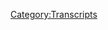 {{DEFAULTSORT:
    #_TRANSCRIPT_0879:December 20, 2023
}}{{Transcript
    | title         = [[879: December 20, 2023]]
    | caption       = [https://knowledgefight.libsyn.com/879-december-20-2023 Listen to this episode on Libsyn]
    | episodeNumber = [[879: December 20, 2023|879]]
    | length        = 01:38:40
}}

{{MessageBox
    | header     = Warning: Bot Generated Content
    | text       = This transcript was automatically generated by transcription software and likely contains many mistakes and misattributions. Please check the audio for definitive quotes, attribution, and context.
    | image      = N3yvass4myg91.webp
    | imagewidth = 50px
    | id         = warning
}}

{{TranscriptBlock
    | name      = Unknown Speaker
    | timestamp = 00:00:00.000
    | text      = N-N-N-N-N-N-N-Knowledge Fight
}}

{{TranscriptBlock
    | name      = Unknown Speaker
    | timestamp = 00:00:12.960
    | text      = Damn and Jordan, I am sweating
}}

{{TranscriptBlock
    | name      = Unknown Speaker
    | timestamp = 00:00:18.039
    | text      = Knowledgefight.com, it's time to pray
}}

{{TranscriptBlock
    | name      = Unknown Speaker
    | timestamp = 00:00:21.320
    | text      = I have great respect for Knowledgefight
}}

{{TranscriptBlock
    | name      = Unknown Speaker
    | timestamp = 00:00:23.879
    | text      = Knowledgefight
}}

{{TranscriptBlock
    | name      = Unknown Speaker
    | timestamp = 00:00:25.199
    | text      = I'm sick of them posing as if they're the good guys
}}

{{TranscriptBlock
    | name      = Unknown Speaker
    | timestamp = 00:00:27.440
    | text      = Saying we are the bad guys
}}

{{TranscriptBlock
    | name      = Unknown Speaker
    | timestamp = 00:00:28.960
    | text      = Knowledgefight
}}

{{TranscriptBlock
    | name      = Unknown Speaker
    | timestamp = 00:00:30.039
    | text      = Damn and Jordan, Knowledgefight
}}

{{TranscriptBlock
    | name      = Unknown Speaker
    | timestamp = 00:00:32.240
    | text      = Riddle her, riddle her, riddle her
}}

{{TranscriptBlock
    | name      = Unknown Speaker
    | timestamp = 00:00:34.280
    | text      = I need, I need money
}}

{{TranscriptBlock
    | name      = Unknown Speaker
    | timestamp = 00:00:36.520
    | text      = Riddle her, riddle her, riddle her
}}

{{TranscriptBlock
    | name      = Unknown Speaker
    | timestamp = 00:00:39.359
    | text      = Andy and Kansas, Andy and, Andy and
}}

{{TranscriptBlock
    | name      = Unknown Speaker
    | timestamp = 00:00:42.200
    | text      = Stop it, Andy and, Andy and Kansas
}}

{{TranscriptBlock
    | name      = Unknown Speaker
    | timestamp = 00:00:44.719
    | text      = A-A-Andy, it's time to pray
}}

{{TranscriptBlock
    | name      = Unknown Speaker
    | timestamp = 00:00:47.119
    | text      = Andy and Kansas, you're on the air, thanks for holding
}}

{{TranscriptBlock
    | name      = Unknown Speaker
    | timestamp = 00:00:49.359
    | text      = Hello Alex, I'm a first-time caller, I'm a huge fan
}}

{{TranscriptBlock
    | name      = Unknown Speaker
    | timestamp = 00:00:51.799
    | text      = I love your work
}}

{{TranscriptBlock
    | name      = Unknown Speaker
    | timestamp = 00:00:52.960
    | text      = Knowledgefight
}}

{{TranscriptBlock
    | name      = Unknown Speaker
    | timestamp = 00:00:54.079
    | text      = N-N-N-N-N-Knowledgefight.com
}}

{{TranscriptBlock
    | name      = Unknown Speaker
    | timestamp = 00:00:57.079
    | text      = I love you
}}

{{TranscriptBlock
    | name      = Unknown Speaker
    | timestamp = 00:00:59.119
    | text      = Hey everybody, welcome back to Knowledgefight, I'm Dan
}}

{{TranscriptBlock
    | name      = Unknown Speaker
    | timestamp = 00:01:01.719
    | text      = I'm Jordan
}}

{{TranscriptBlock
    | name      = Unknown Speaker
    | timestamp = 00:01:02.320
    | text      = We're a couple dudes, I'd like to sit around worship at the altar of Selene and talk a little bit about Alex Jones
}}

{{TranscriptBlock
    | name      = Unknown Speaker
    | timestamp = 00:01:06.640
    | text      = Oh, indeed we are, Dan
}}

{{TranscriptBlock
    | name      = Unknown Speaker
    | timestamp = 00:01:08.840
    | text      = Jordan
}}

{{TranscriptBlock
    | name      = Unknown Speaker
    | timestamp = 00:01:09.239
    | text      = Dan
}}

{{TranscriptBlock
    | name      = Unknown Speaker
    | timestamp = 00:01:09.799
    | text      = Jordan
}}

{{TranscriptBlock
    | name      = Unknown Speaker
    | timestamp = 00:01:10.280
    | text      = Quick question for you
}}

{{TranscriptBlock
    | name      = Unknown Speaker
    | timestamp = 00:01:11.120
    | text      = What's up?
}}

{{TranscriptBlock
    | name      = Unknown Speaker
    | timestamp = 00:01:11.719
    | text      = What's your bright spot today, buddy?
}}

{{TranscriptBlock
    | name      = Unknown Speaker
    | timestamp = 00:01:12.640
    | text      = Why don't you go first?
}}

{{TranscriptBlock
    | name      = Unknown Speaker
    | timestamp = 00:01:13.719
    | text      = My bright spot, Dan, is yesterday I had a lovely lunch with my cousin
}}

{{TranscriptBlock
    | name      = Unknown Speaker
    | timestamp = 00:01:19.439
    | text      = You know, he was a cousin that I used to work for
}}

{{TranscriptBlock
    | name      = Unknown Speaker
    | timestamp = 00:01:21.719
    | text      = Sure
}}

{{TranscriptBlock
    | name      = Unknown Speaker
    | timestamp = 00:01:23.000
    | text      = We spent ten years together, you know
}}

{{TranscriptBlock
    | name      = Unknown Speaker
    | timestamp = 00:01:25.760
    | text      = Watched him build a business
}}

{{TranscriptBlock
    | name      = Unknown Speaker
    | timestamp = 00:01:27.200
    | text      = Lot of lunches during that time
}}

{{TranscriptBlock
    | name      = Unknown Speaker
    | timestamp = 00:01:28.719
    | text      = Watched his family grow up, you know, like all that stuff is good
}}

{{TranscriptBlock
    | name      = Unknown Speaker
    | timestamp = 00:01:32.519
    | text      = You know, we're in different places now
}}

{{TranscriptBlock
    | name      = Unknown Speaker
    | timestamp = 00:01:35.200
    | text      = It was a really good lunch, it was a really good time
}}

{{TranscriptBlock
    | name      = Unknown Speaker
    | timestamp = 00:01:37.400
    | text      = Yeah
}}

{{TranscriptBlock
    | name      = Unknown Speaker
    | timestamp = 00:01:37.879
    | text      = It was good
}}

{{TranscriptBlock
    | name      = Unknown Speaker
    | timestamp = 00:01:38.400
    | text      = What'd you get?
}}

{{TranscriptBlock
    | name      = Unknown Speaker
    | timestamp = 00:01:39.359
    | text      = Um, we went to this place
}}

{{TranscriptBlock
    | name      = Unknown Speaker
    | timestamp = 00:01:43.000
    | text      = Okay
}}

{{TranscriptBlock
    | name      = Unknown Speaker
    | timestamp = 00:01:43.280
    | text      = Japanese food
}}

{{TranscriptBlock
    | name      = Unknown Speaker
    | timestamp = 00:01:44.000
    | text      = Okay
}}

{{TranscriptBlock
    | name      = Unknown Speaker
    | timestamp = 00:01:44.319
    | text      = Oh my god
}}

{{TranscriptBlock
    | name      = Unknown Speaker
    | timestamp = 00:01:44.959
    | text      = Sure
}}

{{TranscriptBlock
    | name      = Unknown Speaker
    | timestamp = 00:01:45.400
    | text      = So good
}}

{{TranscriptBlock
    | name      = Unknown Speaker
    | timestamp = 00:01:46.040
    | text      = Yeah
}}

{{TranscriptBlock
    | name      = Unknown Speaker
    | timestamp = 00:01:46.439
    | text      = Yeah
}}

{{TranscriptBlock
    | name      = Unknown Speaker
    | timestamp = 00:01:46.760
    | text      = What'd you get?
}}

{{TranscriptBlock
    | name      = Unknown Speaker
    | timestamp = 00:01:47.760
    | text      = What's your order?
}}

{{TranscriptBlock
    | name      = Unknown Speaker
    | timestamp = 00:01:48.840
    | text      = They had this yellowtail with jalapeno stuff on there, that was really really good
}}

{{TranscriptBlock
    | name      = Unknown Speaker
    | timestamp = 00:01:53.840
    | text      = Spicy fish
}}

{{TranscriptBlock
    | name      = Unknown Speaker
    | timestamp = 00:01:54.599
    | text      = Then they had this black cod, that was really good
}}

{{TranscriptBlock
    | name      = Unknown Speaker
    | timestamp = 00:01:56.959
    | text      = But the thing they had were these crispy rice balls that were like, I mean, I can't describe them
}}

{{TranscriptBlock
    | name      = Unknown Speaker
    | timestamp = 00:02:03.519
    | text      = They were astonishing
}}

{{TranscriptBlock
    | name      = Unknown Speaker
    | timestamp = 00:02:05.079
    | text      = I think the mind can drum up memories of rice
}}

{{TranscriptBlock
    | name      = Unknown Speaker
    | timestamp = 00:02:09.479
    | text      = Think about like a little quarter, right?
}}

{{TranscriptBlock
    | name      = Unknown Speaker
    | timestamp = 00:02:12.280
    | text      = And then there's like a little couple millimeters of sticky crispy rice on there, right?
}}

{{TranscriptBlock
    | name      = Unknown Speaker
    | timestamp = 00:02:18.039
    | text      = Sure
}}

{{TranscriptBlock
    | name      = Unknown Speaker
    | timestamp = 00:02:18.360
    | text      = Then there's some stuff that they whipped
}}

{{TranscriptBlock
    | name      = Unknown Speaker
    | timestamp = 00:02:23.240
    | text      = That's some stuff
}}

{{TranscriptBlock
    | name      = Unknown Speaker
    | timestamp = 00:02:23.800
    | text      = There's some stuff that they whipped, they're chef people
}}

{{TranscriptBlock
    | name      = Unknown Speaker
    | timestamp = 00:02:26.240
    | text      = Like a cream of sorts
}}

{{TranscriptBlock
    | name      = Unknown Speaker
    | timestamp = 00:02:27.120
    | text      = It's like a cream of sorts, yeah
}}

{{TranscriptBlock
    | name      = Unknown Speaker
    | timestamp = 00:02:29.439
    | text      = That sounds good
}}

{{TranscriptBlock
    | name      = Unknown Speaker
    | timestamp = 00:02:30.280
    | text      = It's that, yes, that's the word that escaped me
}}

{{TranscriptBlock
    | name      = Unknown Speaker
    | timestamp = 00:02:33.400
    | text      = I went and said with, the stuff they whip
}}

{{TranscriptBlock
    | name      = Unknown Speaker
    | timestamp = 00:02:35.639
    | text      = Yeah, it's the whipped thing
}}

{{TranscriptBlock
    | name      = Unknown Speaker
    | timestamp = 00:02:38.159
    | text      = They whipped it
}}

{{TranscriptBlock
    | name      = Unknown Speaker
    | timestamp = 00:02:38.759
    | text      = Yeah, yeah, yeah
}}

{{TranscriptBlock
    | name      = Unknown Speaker
    | timestamp = 00:02:39.599
    | text      = Got some Devo in there
}}

{{TranscriptBlock
    | name      = Unknown Speaker
    | timestamp = 00:02:40.560
    | text      = No, it was great, it was good lunch, good to see you
}}

{{TranscriptBlock
    | name      = Unknown Speaker
    | timestamp = 00:02:42.240
    | text      = Wonderful, glad you had a good time
}}

{{TranscriptBlock
    | name      = Unknown Speaker
    | timestamp = 00:02:43.800
    | text      = What's your bright spot?
}}

{{TranscriptBlock
    | name      = Unknown Speaker
    | timestamp = 00:02:44.719
    | text      = Look, I realized this was gonna be, this was what I planned as my bright spot
}}

{{TranscriptBlock
    | name      = Unknown Speaker
    | timestamp = 00:02:48.319
    | text      = But I realized I really backed myself into an absolute corner of not being able to talk about it really
}}

{{TranscriptBlock
    | name      = Unknown Speaker
    | timestamp = 00:02:53.360
    | text      = But that is that last night was the finale of Survivor
}}

{{TranscriptBlock
    | name      = Unknown Speaker
    | timestamp = 00:02:56.000
    | text      = And I don't want to give any spoilers in case people are listening to this and haven't watched it yet
}}

{{TranscriptBlock
    | name      = Unknown Speaker
    | timestamp = 00:03:00.000
    | text      = So I guess there's like, the season ended, it was fun, I guess watching it
}}

{{TranscriptBlock
    | name      = Unknown Speaker
    | timestamp = 00:03:05.400
    | text      = Okay, let's, how about we do it this way?
}}

{{TranscriptBlock
    | name      = Unknown Speaker
    | timestamp = 00:03:07.800
    | text      = Okay, actually
}}

{{TranscriptBlock
    | name      = Unknown Speaker
    | timestamp = 00:03:08.560
    | text      = What were the expectations that you had that you got and did not get out of the season?
}}

{{TranscriptBlock
    | name      = Unknown Speaker
    | timestamp = 00:03:13.360
    | text      = Expectations, low
}}

{{TranscriptBlock
    | name      = Unknown Speaker
    | timestamp = 00:03:15.199
    | text      = Low, okay
}}

{{TranscriptBlock
    | name      = Unknown Speaker
    | timestamp = 00:03:16.159
    | text      = Achieved
}}

{{TranscriptBlock
    | name      = Unknown Speaker
    | timestamp = 00:03:16.840
    | text      = Okay, that's good news
}}

{{TranscriptBlock
    | name      = Unknown Speaker
    | timestamp = 00:03:18.400
    | text      = It did not
}}

{{TranscriptBlock
    | name      = Unknown Speaker
    | timestamp = 00:03:18.879
    | text      = Bright spot
}}

{{TranscriptBlock
    | name      = Unknown Speaker
    | timestamp = 00:03:19.319
    | text      = It did not go beneath my expectations
}}

{{TranscriptBlock
    | name      = Unknown Speaker
    | timestamp = 00:03:21.759
    | text      = Okay
}}

{{TranscriptBlock
    | name      = Unknown Speaker
    | timestamp = 00:03:22.280
    | text      = But yeah, it wasn't, it was, nothing really all that exciting
}}

{{TranscriptBlock
    | name      = Unknown Speaker
    | timestamp = 00:03:25.919
    | text      = Sure
}}

{{TranscriptBlock
    | name      = Unknown Speaker
    | timestamp = 00:03:26.800
    | text      = You know, just kind of a, the season ended as, you know, I had felt it probably would
}}

{{TranscriptBlock
    | name      = Unknown Speaker
    | timestamp = 00:03:32.240
    | text      = Yeah
}}

{{TranscriptBlock
    | name      = Unknown Speaker
    | timestamp = 00:03:32.840
    | text      = But here's something I can bring up
}}

{{TranscriptBlock
    | name      = Unknown Speaker
    | timestamp = 00:03:34.759
    | text      = Okay
}}

{{TranscriptBlock
    | name      = Unknown Speaker
    | timestamp = 00:03:35.199
    | text      = I watched it live on, like Paramount Plus has CBS, you can watch live on it
}}

{{TranscriptBlock
    | name      = Unknown Speaker
    | timestamp = 00:03:41.360
    | text      = Okay
}}

{{TranscriptBlock
    | name      = Unknown Speaker
    | timestamp = 00:03:41.680
    | text      = Local CBS station
}}

{{TranscriptBlock
    | name      = Unknown Speaker
    | timestamp = 00:03:42.800
    | text      = Sure, sure
}}

{{TranscriptBlock
    | name      = Unknown Speaker
    | timestamp = 00:03:43.360
    | text      = And I've never watched it live on there, so I've never had to watch commercials
}}

{{TranscriptBlock
    | name      = Unknown Speaker
    | timestamp = 00:03:47.400
    | text      = I've always watched it like the day after on Amazon Prime
}}

{{TranscriptBlock
    | name      = Unknown Speaker
    | timestamp = 00:03:51.280
    | text      = And so like, I was watching it with the commercials, and I do think, I haven't watched live TV
}}

{{TranscriptBlock
    | name      = Unknown Speaker
    | timestamp = 00:03:57.919
    | text      = with commercials in a long time, so it's, I only see YouTube commercials and it's generally
}}

{{TranscriptBlock
    | name      = Unknown Speaker
    | timestamp = 00:04:02.319
    | text      = I skip them and, you know, it doesn't really make that much of an impact
}}

{{TranscriptBlock
    | name      = Unknown Speaker
    | timestamp = 00:04:05.039
    | text      = Yeah
}}

{{TranscriptBlock
    | name      = Unknown Speaker
    | timestamp = 00:04:05.599
    | text      = There's like, maybe I'm falling into a hacky 80s stand-up routine, but I don't know why
}}

{{TranscriptBlock
    | name      = Unknown Speaker
    | timestamp = 00:04:11.520
    | text      = they need all these medication commercials
}}

{{TranscriptBlock
    | name      = Unknown Speaker
    | timestamp = 00:04:13.120
    | text      = I, I get you
}}

{{TranscriptBlock
    | name      = Unknown Speaker
    | timestamp = 00:04:14.080
    | text      = It's overwhelming
}}

{{TranscriptBlock
    | name      = Unknown Speaker
    | timestamp = 00:04:15.039
    | text      = Yeah
}}

{{TranscriptBlock
    | name      = Unknown Speaker
    | timestamp = 00:04:15.599
    | text      = It was really
}}

{{TranscriptBlock
    | name      = Unknown Speaker
    | timestamp = 00:04:17.680
    | text      = Well, it's because the only people who watch live broadcast TV anymore
}}

{{TranscriptBlock
    | name      = Unknown Speaker
    | timestamp = 00:04:21.519
    | text      = Need a lot of medications
}}

{{TranscriptBlock
    | name      = Unknown Speaker
    | timestamp = 00:04:23.360
    | text      = But I would assume that's something they deal with with a doctor, not with commercials
}}

{{TranscriptBlock
    | name      = Unknown Speaker
    | timestamp = 00:04:27.040
    | text      = That's the part that doesn't make sense to me
}}

{{TranscriptBlock
    | name      = Unknown Speaker
    | timestamp = 00:04:28.480
    | text      = God, you, America, America
}}

{{TranscriptBlock
    | name      = Unknown Speaker
    | timestamp = 00:04:30.959
    | text      = I don't understand how this is a, like a viable sales tactic
}}

{{TranscriptBlock
    | name      = Unknown Speaker
    | timestamp = 00:04:35.120
    | text      = I guess it is just like, I saw a commercial, I'll ask my doctor and then they'll prescribe
}}

{{TranscriptBlock
    | name      = Unknown Speaker
    | timestamp = 00:04:39.759
    | text      = it for me, or whatever, I guess that's how it works, but that seems so foreign to my mind
}}

{{TranscriptBlock
    | name      = Unknown Speaker
    | timestamp = 00:04:44.399
    | text      = Well, I think, I think a lot of people would like to put, you know, like think about what
}}

{{TranscriptBlock
    | name      = Unknown Speaker
    | timestamp = 00:04:50.800
    | text      = we do, you know, like how is it possible that people take so much medical information from
}}

{{TranscriptBlock
    | name      = Unknown Speaker
    | timestamp = 00:04:55.439
    | text      = a guy screaming on a thing? Man, you look at the rest of all medical information, you,
}}

{{TranscriptBlock
    | name      = Unknown Speaker
    | timestamp = 00:05:01.199
    | text      = but most people take medical information advice from a guy screaming on a thing
}}

{{TranscriptBlock
    | name      = Unknown Speaker
    | timestamp = 00:05:04.879
    | text      = I guess it's true, I mean, I guess that our, you know, the way our medical system's set
}}

{{TranscriptBlock
    | name      = Unknown Speaker
    | timestamp = 00:05:08.959
    | text      = up, it doesn't leave a lot of time for doctors to deal with patients
}}

{{TranscriptBlock
    | name      = Unknown Speaker
    | timestamp = 00:05:13.199
    | text      = Yeah
}}

{{TranscriptBlock
    | name      = Unknown Speaker
    | timestamp = 00:05:13.439
    | text      = And you kind of have to advocate for yourself in a lot of situations, so maybe, maybe it
}}

{{TranscriptBlock
    | name      = Unknown Speaker
    | timestamp = 00:05:18.319
    | text      = is like a far more effective way to get like, hey, bother your doctor about this thing
}}

{{TranscriptBlock
    | name      = Unknown Speaker
    | timestamp = 00:05:22.720
    | text      = Oof
}}

{{TranscriptBlock
    | name      = Unknown Speaker
    | timestamp = 00:05:23.360
    | text      = Or, but it's, it's bleak
}}

{{TranscriptBlock
    | name      = Unknown Speaker
    | timestamp = 00:05:25.199
    | text      = It was, it felt bleak
}}

{{TranscriptBlock
    | name      = Unknown Speaker
    | timestamp = 00:05:26.639
    | text      = Yeah
}}

{{TranscriptBlock
    | name      = Unknown Speaker
    | timestamp = 00:05:27.120
    | text      = Um, and I just, it was, it was a lot
}}

{{TranscriptBlock
    | name      = Unknown Speaker
    | timestamp = 00:05:30.160
    | text      = Yeah
}}

{{TranscriptBlock
    | name      = Unknown Speaker
    | timestamp = 00:05:30.399
    | text      = I think I, there was like seven or eight different medications, or vaccines, or things
}}

{{TranscriptBlock
    | name      = Unknown Speaker
    | timestamp = 00:05:37.360
    | text      = Yeah, great
}}

{{TranscriptBlock
    | name      = Unknown Speaker
    | timestamp = 00:05:37.839
    | text      = Like, all right
}}

{{TranscriptBlock
    | name      = Unknown Speaker
    | timestamp = 00:05:39.279
    | text      = Oh, that's so good
}}

{{TranscriptBlock
    | name      = Unknown Speaker
    | timestamp = 00:05:40.079
    | text      = It's very strange
}}

{{TranscriptBlock
    | name      = Unknown Speaker
    | timestamp = 00:05:41.120
    | text      = Yeah, every now and again I'll watch like a, it's the only thing I watch live, sports,
}}

{{TranscriptBlock
    | name      = Unknown Speaker
    | timestamp = 00:05:44.879
    | text      = you know, every now and again I'll watch a basketball game or something, and like,
}}

{{TranscriptBlock
    | name      = Unknown Speaker
    | timestamp = 00:05:49.120
    | text      = to walk into live commercials from never watching live commercials is like a completely different
}}

{{TranscriptBlock
    | name      = Unknown Speaker
    | timestamp = 00:05:55.600
    | text      = world, what do people want, what are they doing, you know, and cause it's like all of
}}

{{TranscriptBlock
    | name      = Unknown Speaker
    | timestamp = 00:06:00.160
    | text      = our ads are kind of targeted based on our algorithms, and then to just see what could,
}}

{{TranscriptBlock
    | name      = Unknown Speaker
    | timestamp = 00:06:05.360
    | text      = what anybody could need
}}

{{TranscriptBlock
    | name      = Unknown Speaker
    | timestamp = 00:06:06.720
    | text      = Sure
}}

{{TranscriptBlock
    | name      = Unknown Speaker
    | timestamp = 00:06:07.519
    | text      = Like, people are nuts out there, man
}}

{{TranscriptBlock
    | name      = Unknown Speaker
    | timestamp = 00:06:09.680
    | text      = There's also an ad for a chia pet
}}

{{TranscriptBlock
    | name      = Unknown Speaker
    | timestamp = 00:06:11.199
    | text      = See, what are we doing
}}

{{TranscriptBlock
    | name      = Unknown Speaker
    | timestamp = 00:06:13.199
    | text      = There's an ad for a chia pet?
}}

{{TranscriptBlock
    | name      = Unknown Speaker
    | timestamp = 00:06:15.519
    | text      = Wow
}}

{{TranscriptBlock
    | name      = Unknown Speaker
    | timestamp = 00:06:15.839
    | text      = The fuck is happening
}}

{{TranscriptBlock
    | name      = Unknown Speaker
    | timestamp = 00:06:16.959
    | text      = It's not an original chia pet, or like a new version of the chia?
}}

{{TranscriptBlock
    | name      = Unknown Speaker
    | timestamp = 00:06:21.360
    | text      = One of them was Willie Nelson, and so his like hair was the, the place where the chia grew
}}

{{TranscriptBlock
    | name      = Unknown Speaker
    | timestamp = 00:06:28.639
    | text      = Willie Nelson has long, straight hair
}}

{{TranscriptBlock
    | name      = Unknown Speaker
    | timestamp = 00:06:31.759
    | text      = Yeah
}}

{{TranscriptBlock
    | name      = Unknown Speaker
    | timestamp = 00:06:32.959
    | text      = Is it supposed to grow into a ponytail?
}}

{{TranscriptBlock
    | name      = Unknown Speaker
    | timestamp = 00:06:34.800
    | text      = Yeah, yeah, like you put it all along the
}}

{{TranscriptBlock
    | name      = Unknown Speaker
    | timestamp = 00:06:36.800
    | text      = That's really fun
}}

{{TranscriptBlock
    | name      = Unknown Speaker
    | timestamp = 00:06:37.759
    | text      = Yeah, and there's Bob Ross, there's a Bob Ross one
}}

{{TranscriptBlock
    | name      = Unknown Speaker
    | timestamp = 00:06:40.800
    | text      = Gotta have a Bob Ross
}}

{{TranscriptBlock
    | name      = Unknown Speaker
    | timestamp = 00:06:41.920
    | text      = Which is strange, cause I don't know who that's marketed towards exactly
}}

{{TranscriptBlock
    | name      = Unknown Speaker
    | timestamp = 00:06:46.319
    | text      = I mean, obviously, I guess it's probably adults, like older people who would know who Bob Ross is
}}

{{TranscriptBlock
    | name      = Unknown Speaker
    | timestamp = 00:06:51.839
    | text      = No, I mean, my wife, art teacher, students all know who Bob Ross is
}}

{{TranscriptBlock
    | name      = Unknown Speaker
    | timestamp = 00:06:58.639
    | text      = Is that self-selected in an art class though?
}}

{{TranscriptBlock
    | name      = Unknown Speaker
    | timestamp = 00:07:00.560
    | text      = I mean, you would think so, but at the same time, it's not like all these high school
}}

{{TranscriptBlock
    | name      = Unknown Speaker
    | timestamp = 00:07:04.639
    | text      = students are in the art class because they're huge fans of art, you know
}}

{{TranscriptBlock
    | name      = Unknown Speaker
    | timestamp = 00:07:08.560
    | text      = If you recall taking art class in high school,
}}

{{TranscriptBlock
    | name      = Unknown Speaker
    | timestamp = 00:07:10.319
    | text      = a lot of people took art class because it wasn't study-based
}}

{{TranscriptBlock
    | name      = Unknown Speaker
    | timestamp = 00:07:13.360
    | text      = But do they know who the artist of light is?
}}

{{TranscriptBlock
    | name      = Unknown Speaker
    | timestamp = 00:07:16.959
    | text      = I don't know
}}

{{TranscriptBlock
    | name      = Unknown Speaker
    | timestamp = 00:07:19.600
    | text      = Oh no, that's Thomas Kincaid, right?
}}

{{TranscriptBlock
    | name      = Unknown Speaker
    | timestamp = 00:07:21.360
    | text      = That's correct
}}

{{TranscriptBlock
    | name      = Unknown Speaker
    | timestamp = 00:07:22.480
    | text      = The painter of light
}}

{{TranscriptBlock
    | name      = Unknown Speaker
    | timestamp = 00:07:23.600
    | text      = Yeah, do they know him?
}}

{{TranscriptBlock
    | name      = Unknown Speaker
    | timestamp = 00:07:24.959
    | text      = That's a good question
}}

{{TranscriptBlock
    | name      = Unknown Speaker
    | timestamp = 00:07:25.920
    | text      = And would they like a chia pet?
}}

{{TranscriptBlock
    | name      = Unknown Speaker
    | timestamp = 00:07:29.759
    | text      = That would be fun
}}

{{TranscriptBlock
    | name      = Unknown Speaker
    | timestamp = 00:07:30.480
    | text      = I do assume the kids know who Willie Nelson is, but I don't know if they're that into him
}}

{{TranscriptBlock
    | name      = Unknown Speaker
    | timestamp = 00:07:35.040
    | text      = I can't imagine
}}

{{TranscriptBlock
    | name      = Unknown Speaker
    | timestamp = 00:07:36.079
    | text      = Wouldn't it make more sense to have like, oh boy
}}

{{TranscriptBlock
    | name      = Unknown Speaker
    | timestamp = 00:07:40.160
    | text      = Lil Nas X chia pet?
}}

{{TranscriptBlock
    | name      = Unknown Speaker
    | timestamp = 00:07:41.519
    | text      = I couldn't come up with an example of like, who do the kids like, who do the kids like
}}

{{TranscriptBlock
    | name      = Unknown Speaker
    | timestamp = 00:07:46.240
    | text      = Jonas Brothers, what's going on?
}}

{{TranscriptBlock
    | name      = Unknown Speaker
    | timestamp = 00:07:48.639
    | text      = Shit
}}

{{TranscriptBlock
    | name      = Unknown Speaker
    | timestamp = 00:07:50.240
    | text      = Even our old references are old now
}}

{{TranscriptBlock
    | name      = Unknown Speaker
    | timestamp = 00:07:53.120
    | text      = We're three generations removed
}}

{{TranscriptBlock
    | name      = Unknown Speaker
    | timestamp = 00:07:55.040
    | text      = That's how fast time is in pop culture these days
}}

{{TranscriptBlock
    | name      = Unknown Speaker
    | timestamp = 00:07:58.000
    | text      = Anyway, commercials are bewildering
}}

{{TranscriptBlock
    | name      = Unknown Speaker
    | timestamp = 00:07:59.439
    | text      = Yep, true
}}

{{TranscriptBlock
    | name      = Unknown Speaker
    | timestamp = 00:08:00.319
    | text      = So, Jordan, today we have an episode to go over
}}

{{TranscriptBlock
    | name      = Unknown Speaker
    | timestamp = 00:08:02.639
    | text      = I had intended, in some ways, emotionally prepared myself
}}

{{TranscriptBlock
    | name      = Unknown Speaker
    | timestamp = 00:08:08.160
    | text      = That maybe we'd be just in the past for the end of 2023
}}

{{TranscriptBlock
    | name      = Unknown Speaker
    | timestamp = 00:08:12.720
    | text      = But we got jostled back into the present because big news
}}

{{TranscriptBlock
    | name      = Unknown Speaker
    | timestamp = 00:08:16.720
    | text      = What happened?
}}

{{TranscriptBlock
    | name      = Unknown Speaker
    | timestamp = 00:08:17.519
    | text      = Well, we had that whole Colorado Supreme Court decision that Trump can't be on the ballot
}}

{{TranscriptBlock
    | name      = Unknown Speaker
    | timestamp = 00:08:21.920
    | text      = Sure, sure
}}

{{TranscriptBlock
    | name      = Unknown Speaker
    | timestamp = 00:08:22.639
    | text      = And so that drew us back to the present
}}

{{TranscriptBlock
    | name      = Unknown Speaker
    | timestamp = 00:08:25.199
    | text      = We gotta talk about it
}}

{{TranscriptBlock
    | name      = Unknown Speaker
    | timestamp = 00:08:26.639
    | text      = Gotta see what Alex is up to
}}

{{TranscriptBlock
    | name      = Unknown Speaker
    | timestamp = 00:08:28.000
    | text      = Okay
}}

{{TranscriptBlock
    | name      = Unknown Speaker
    | timestamp = 00:08:28.560
    | text      = So we're gonna be talking about December 20th, 2023
}}

{{TranscriptBlock
    | name      = Unknown Speaker
    | timestamp = 00:08:31.439
    | text      = That was Wednesday's show
}}

{{TranscriptBlock
    | name      = Unknown Speaker
    | timestamp = 00:08:34.399
    | text      = And we'll get down to that
}}

{{TranscriptBlock
    | name      = Unknown Speaker
    | timestamp = 00:08:35.360
    | text      = But first, let's say hello to some new wonks
}}

{{TranscriptBlock
    | name      = Unknown Speaker
    | timestamp = 00:08:37.679
    | text      = Ooh, that's a great idea
}}

{{TranscriptBlock
    | name      = Unknown Speaker
    | timestamp = 00:08:38.480
    | text      = So first, Taro T, thank you so much
}}

{{TranscriptBlock
    | name      = Unknown Speaker
    | timestamp = 00:08:40.559
    | text      = You are now a policy wonk
}}

{{TranscriptBlock
    | name      = Unknown Speaker
    | timestamp = 00:08:41.919
    | text      = I'm a policy wonk
}}

{{TranscriptBlock
    | name      = Unknown Speaker
    | timestamp = 00:08:42.799
    | text      = Thank you very much
}}

{{TranscriptBlock
    | name      = Unknown Speaker
    | timestamp = 00:08:43.440
    | text      = Thank you
}}

{{TranscriptBlock
    | name      = Unknown Speaker
    | timestamp = 00:08:43.919
    | text      = Next, Doug Stanhope's favorite comedian
}}

{{TranscriptBlock
    | name      = Unknown Speaker
    | timestamp = 00:08:45.759
    | text      = Thank you so much
}}

{{TranscriptBlock
    | name      = Unknown Speaker
    | timestamp = 00:08:46.320
    | text      = You are now a policy wonk
}}

{{TranscriptBlock
    | name      = Unknown Speaker
    | timestamp = 00:08:47.600
    | text      = I'm a policy wonk
}}

{{TranscriptBlock
    | name      = Unknown Speaker
    | timestamp = 00:08:48.639
    | text      = Thank you very much
}}

{{TranscriptBlock
    | name      = Unknown Speaker
    | timestamp = 00:08:49.360
    | text      = Thank you
}}

{{TranscriptBlock
    | name      = Unknown Speaker
    | timestamp = 00:08:49.919
    | text      = Next, I wrote a dissertation on a writing assessment
}}

{{TranscriptBlock
    | name      = Unknown Speaker
    | timestamp = 00:08:54.240
    | text      = But thanks to Allage Fight, I'm now researching conspiracy theories
}}

{{TranscriptBlock
    | name      = Unknown Speaker
    | timestamp = 00:08:57.200
    | text      = Thank you so much, you are now a policy wonk
}}

{{TranscriptBlock
    | name      = Unknown Speaker
    | timestamp = 00:08:58.799
    | text      = I'm a policy wonk
}}

{{TranscriptBlock
    | name      = Unknown Speaker
    | timestamp = 00:08:59.759
    | text      = Thank you very much
}}

{{TranscriptBlock
    | name      = Unknown Speaker
    | timestamp = 00:09:00.559
    | text      = Thank you
}}

{{TranscriptBlock
    | name      = Unknown Speaker
    | timestamp = 00:09:00.960
    | text      = Next, loser little titty baby bitch committee
}}

{{TranscriptBlock
    | name      = Unknown Speaker
    | timestamp = 00:09:03.200
    | text      = Thank you so much, you are now a policy wonk
}}

{{TranscriptBlock
    | name      = Unknown Speaker
    | timestamp = 00:09:05.120
    | text      = I'm a policy wonk
}}

{{TranscriptBlock
    | name      = Unknown Speaker
    | timestamp = 00:09:06.000
    | text      = Thank you very much
}}

{{TranscriptBlock
    | name      = Unknown Speaker
    | timestamp = 00:09:06.720
    | text      = Thank you
}}

{{TranscriptBlock
    | name      = Unknown Speaker
    | timestamp = 00:09:07.279
    | text      = Next, happy first anniversary, SASB Schmidt
}}

{{TranscriptBlock
    | name      = Unknown Speaker
    | timestamp = 00:09:10.480
    | text      = Thank you
}}

{{TranscriptBlock
    | name      = Unknown Speaker
    | timestamp = 00:09:11.279
    | text      = Thanks for ruining my life and sanity with this podcast
}}

{{TranscriptBlock
    | name      = Unknown Speaker
    | timestamp = 00:09:13.919
    | text      = Thank you so much, you are now a policy wonk
}}

{{TranscriptBlock
    | name      = Unknown Speaker
    | timestamp = 00:09:15.679
    | text      = I'm a policy wonk
}}

{{TranscriptBlock
    | name      = Unknown Speaker
    | timestamp = 00:09:16.559
    | text      = Thank you very much
}}

{{TranscriptBlock
    | name      = Unknown Speaker
    | timestamp = 00:09:17.360
    | text      = Great
}}

{{TranscriptBlock
    | name      = Unknown Speaker
    | timestamp = 00:09:17.679
    | text      = I mean, it does eventually wear on me a little how many people say we've ruined their lives
}}

{{TranscriptBlock
    | name      = Unknown Speaker
    | timestamp = 00:09:22.799
    | text      = I mean, I recognize that there's
}}

{{TranscriptBlock
    | name      = Unknown Speaker
    | timestamp = 00:09:25.440
    | text      = It's a fun joke
}}

{{TranscriptBlock
    | name      = Unknown Speaker
    | timestamp = 00:09:26.320
    | text      = There's a joking element to it, but at the same time, if it's this consistent,
}}

{{TranscriptBlock
    | name      = Unknown Speaker
    | timestamp = 00:09:30.960
    | text      = there's a consistency to it that says a lot
}}

{{TranscriptBlock
    | name      = Unknown Speaker
    | timestamp = 00:09:33.360
    | text      = So we've also got a technocrat in the mix, Jordan
}}

{{TranscriptBlock
    | name      = Unknown Speaker
    | timestamp = 00:09:34.799
    | text      = So thank you so much to From CJ in Charlotte
}}

{{TranscriptBlock
    | name      = Unknown Speaker
    | timestamp = 00:09:37.039
    | text      = This one goes out to Nick Fuentes
}}

{{TranscriptBlock
    | name      = Unknown Speaker
    | timestamp = 00:09:38.720
    | text      = Here's Tiny Little Mustache by Stephen Lynch
}}

{{TranscriptBlock
    | name      = Unknown Speaker
    | timestamp = 00:09:41.279
    | text      = Thank you so much, you are now a technocrat
}}

{{TranscriptBlock
    | name      = Unknown Speaker
    | timestamp = 00:09:42.960
    | text      = I'm a policy wonk
}}

{{TranscriptBlock
    | name      = Unknown Speaker
    | timestamp = 00:09:44.080
    | text      = Four stars, go home to your mother and tell her you're brilliant
}}

{{TranscriptBlock
    | name      = Unknown Speaker
    | timestamp = 00:09:46.960
    | text      = Someone, someone sodomite sent me a bucket of poop
}}

{{TranscriptBlock
    | name      = Unknown Speaker
    | timestamp = 00:09:49.600
    | text      = Daddy shark
}}

{{TranscriptBlock
    | name      = Unknown Speaker
    | timestamp = 00:09:52.080
    | text      = Jar Jar Binks has a Caribbean black accent
}}

{{TranscriptBlock
    | name      = Unknown Speaker
    | timestamp = 00:09:56.240
    | text      = He's a loser, little titty baby
}}

{{TranscriptBlock
    | name      = Unknown Speaker
    | timestamp = 00:09:59.440
    | text      = I don't want to hate black people
}}

{{TranscriptBlock
    | name      = Unknown Speaker
    | timestamp = 00:10:01.039
    | text      = I renounce Jesus Christ
}}

{{TranscriptBlock
    | name      = Unknown Speaker
    | timestamp = 00:10:02.720
    | text      = Thank you so much
}}

{{TranscriptBlock
    | name      = Unknown Speaker
    | timestamp = 00:10:03.360
    | text      = Yes, thank you very much
}}

{{TranscriptBlock
    | name      = Unknown Speaker
    | timestamp = 00:10:04.720
    | text      = So as I already mentioned, we are here in the present because of the Colorado Supreme Court
}}

{{TranscriptBlock
    | name      = Unknown Speaker
    | timestamp = 00:10:10.799
    | text      = Right
}}

{{TranscriptBlock
    | name      = Unknown Speaker
    | timestamp = 00:10:11.279
    | text      = And Alex starts his show off with a pre-taped message about this very big news
}}

{{TranscriptBlock
    | name      = Unknown Speaker
    | timestamp = 00:10:16.480
    | text      = Okay
}}

{{TranscriptBlock
    | name      = Unknown Speaker
    | timestamp = 00:10:17.279
    | text      = The Supreme Court of Colorado in a 4-3 decision without Trump ever being convicted of January 6
}}

{{TranscriptBlock
    | name      = Unknown Speaker
    | timestamp = 00:10:24.720
    | text      = Or any other garbage just said Trump is off the ballot in the primary
}}

{{TranscriptBlock
    | name      = Unknown Speaker
    | timestamp = 00:10:30.320
    | text      = So you can't vote for him to be president
}}

{{TranscriptBlock
    | name      = Unknown Speaker
    | timestamp = 00:10:33.840
    | text      = And they say other states will follow
}}

{{TranscriptBlock
    | name      = Unknown Speaker
    | timestamp = 00:10:36.000
    | text      = We've seen Jack Smith in the politically motivated operations
}}

{{TranscriptBlock
    | name      = Unknown Speaker
    | timestamp = 00:10:39.120
    | text      = We've seen trials in New York without juries against Trump
}}

{{TranscriptBlock
    | name      = Unknown Speaker
    | timestamp = 00:10:43.679
    | text      = This is criminal activity in front of everyone
}}

{{TranscriptBlock
    | name      = Unknown Speaker
    | timestamp = 00:10:47.039
    | text      = This is the oligarchy that's hijacked our country
}}

{{TranscriptBlock
    | name      = Unknown Speaker
    | timestamp = 00:10:50.799
    | text      = Setting up a totalitarian dictatorship in our face
}}

{{TranscriptBlock
    | name      = Unknown Speaker
    | timestamp = 00:10:55.039
    | text      = The Supreme Court must act quickly to overturn this
}}

{{TranscriptBlock
    | name      = Unknown Speaker
    | timestamp = 00:10:58.720
    | text      = But you see the incredible pressure going on against the US Supreme Court right now
}}

{{TranscriptBlock
    | name      = Unknown Speaker
    | timestamp = 00:11:02.879
    | text      = By the media, the attacks on Clarence Thomas and more
}}

{{TranscriptBlock
    | name      = Unknown Speaker
    | timestamp = 00:11:05.440
    | text      = This is a dark day for our Republic
}}

{{TranscriptBlock
    | name      = Unknown Speaker
    | timestamp = 00:11:07.840
    | text      = They're making their move
}}

{{TranscriptBlock
    | name      = Unknown Speaker
    | timestamp = 00:11:08.960
    | text      = Poor guy
}}

{{TranscriptBlock
    | name      = Unknown Speaker
    | timestamp = 00:11:09.840
    | text      = Yeah, yeah
}}

{{TranscriptBlock
    | name      = Unknown Speaker
    | timestamp = 00:11:11.200
    | text      = There's a lot going on here
}}

{{TranscriptBlock
    | name      = Unknown Speaker
    | timestamp = 00:11:12.320
    | text      = So I'll try my best to sort through the steps of how we got to the place we are right now
}}

{{TranscriptBlock
    | name      = Unknown Speaker
    | timestamp = 00:11:16.159
    | text      = With Alex making these panicky pronouncements
}}

{{TranscriptBlock
    | name      = Unknown Speaker
    | timestamp = 00:11:19.039
    | text      = On September 6th of this year, nine Colorado voters filed a suit against the Colorado Secretary of State
}}

{{TranscriptBlock
    | name      = Unknown Speaker
    | timestamp = 00:11:24.639
    | text      = Asserting that the Secretary did not have the authority to place Trump on the GOP primary ballot
}}

{{TranscriptBlock
    | name      = Unknown Speaker
    | timestamp = 00:11:29.039
    | text      = Because he was ineligible to be president because he participated in an insurrection
}}

{{TranscriptBlock
    | name      = Unknown Speaker
    | timestamp = 00:11:33.519
    | text      = These voters may not have all been Republicans
}}

{{TranscriptBlock
    | name      = Unknown Speaker
    | timestamp = 00:11:36.240
    | text      = But they are all eligible to vote in the GOP primary
}}

{{TranscriptBlock
    | name      = Unknown Speaker
    | timestamp = 00:11:39.279
    | text      = Which in Colorado means that they cannot be registered Democrats
}}

{{TranscriptBlock
    | name      = Unknown Speaker
    | timestamp = 00:11:42.879
    | text      = Their semi-open primary system allows people who are registered members of the party
}}

{{TranscriptBlock
    | name      = Unknown Speaker
    | timestamp = 00:11:46.639
    | text      = And unaffiliated voters the ability to vote in a particular party's primary
}}

{{TranscriptBlock
    | name      = Unknown Speaker
    | timestamp = 00:11:50.799
    | text      = So the bottom line here is that there's no Democrat involvement in the genesis of this suit
}}

{{TranscriptBlock
    | name      = Unknown Speaker
    | timestamp = 00:11:54.320
    | text      = Right, right
}}

{{TranscriptBlock
    | name      = Unknown Speaker
    | timestamp = 00:11:55.120
    | text      = As a matter of the case progressing, they held a trial beginning on October 30th
}}

{{TranscriptBlock
    | name      = Unknown Speaker
    | timestamp = 00:11:58.879
    | text      = Which Trump was able to participate in and present evidence to his defense
}}

{{TranscriptBlock
    | name      = Unknown Speaker
    | timestamp = 00:12:02.720
    | text      = The case resulted in a final order on November 17th
}}

{{TranscriptBlock
    | name      = Unknown Speaker
    | timestamp = 00:12:05.600
    | text      = Finding, quote, by clear and convincing evidence
}}

{{TranscriptBlock
    | name      = Unknown Speaker
    | timestamp = 00:12:08.480
    | text      = That the events of January 6th constituted an insurrection
}}

{{TranscriptBlock
    | name      = Unknown Speaker
    | timestamp = 00:12:12.320
    | text      = And President Trump engaged in that insurrection
}}

{{TranscriptBlock
    | name      = Unknown Speaker
    | timestamp = 00:12:15.120
    | text      = It would be hard to come to any other conclusion
}}

{{TranscriptBlock
    | name      = Unknown Speaker
    | timestamp = 00:12:18.960
    | text      = Clear and convincing evidence
}}

{{TranscriptBlock
    | name      = Unknown Speaker
    | timestamp = 00:12:20.559
    | text      = Any other conclusion is insane
}}

{{TranscriptBlock
    | name      = Unknown Speaker
    | timestamp = 00:12:22.240
    | text      = However, the court also found that based on some legal technicalities
}}

{{TranscriptBlock
    | name      = Unknown Speaker
    | timestamp = 00:12:26.159
    | text      = Based on the interpretation of the language of the 14th Amendment
}}

{{TranscriptBlock
    | name      = Unknown Speaker
    | timestamp = 00:12:29.200
    | text      = The presidency wasn't an office that was covered by the prohibitions of the law
}}

{{TranscriptBlock
    | name      = Unknown Speaker
    | timestamp = 00:12:33.840
    | text      = Which is to say it's not an office under the United States
}}

{{TranscriptBlock
    | name      = Unknown Speaker
    | timestamp = 00:12:37.360
    | text      = And the precise language that's in the section three
}}

{{TranscriptBlock
    | name      = Unknown Speaker
    | timestamp = 00:12:41.039
    | text      = Yeah, I read a whole thing
}}

{{TranscriptBlock
    | name      = Unknown Speaker
    | timestamp = 00:12:42.159
    | text      = This got escalated to the Colorado Supreme Court who agreed at the findings of the lower court
}}

{{TranscriptBlock
    | name      = Unknown Speaker
    | timestamp = 00:12:46.559
    | text      = That Trump's actions constituted participation and insurrection
}}

{{TranscriptBlock
    | name      = Unknown Speaker
    | timestamp = 00:12:49.759
    | text      = But disagreed with their interpretation of the 14th Amendment
}}

{{TranscriptBlock
    | name      = Unknown Speaker
    | timestamp = 00:12:52.960
    | text      = Ruling that Trump could be removed from the ballot
}}

{{TranscriptBlock
    | name      = Unknown Speaker
    | timestamp = 00:12:55.120
    | text      = Because of his ineligibility to become president
}}

{{TranscriptBlock
    | name      = Unknown Speaker
    | timestamp = 00:12:58.080
    | text      = This is messy stuff
}}

{{TranscriptBlock
    | name      = Unknown Speaker
    | timestamp = 00:12:59.600
    | text      = And it's anyone's guess how this plays out from here
}}

{{TranscriptBlock
    | name      = Unknown Speaker
    | timestamp = 00:13:02.080
    | text      = The language in the Colorado Supreme Court ruling is even pretty clear about that
}}

{{TranscriptBlock
    | name      = Unknown Speaker
    | timestamp = 00:13:05.440
    | text      = They said, quote, we are also cognizant that we travel in uncharted territory
}}

{{TranscriptBlock
    | name      = Unknown Speaker
    | timestamp = 00:13:09.600
    | text      = And that this case presents several issues of first impression
}}

{{TranscriptBlock
    | name      = Unknown Speaker
    | timestamp = 00:13:13.440
    | text      = Because of the magnitude and unpredictable nature of how this ruling goes
}}

{{TranscriptBlock
    | name      = Unknown Speaker
    | timestamp = 00:13:16.639
    | text      = The court stayed their ruling until January 4th
}}

{{TranscriptBlock
    | name      = Unknown Speaker
    | timestamp = 00:13:19.600
    | text      = The day before the Colorado Secretary of State's deadline to authorize candidates
}}

{{TranscriptBlock
    | name      = Unknown Speaker
    | timestamp = 00:13:23.840
    | text      = That way, if the Supreme Court decides to weigh in and overrules this
}}

{{TranscriptBlock
    | name      = Unknown Speaker
    | timestamp = 00:13:27.279
    | text      = Then the ruling will have had no impeding effect on Trump's ability to run
}}

{{TranscriptBlock
    | name      = Unknown Speaker
    | timestamp = 00:13:30.559
    | text      = And he'll still be on the ballot
}}

{{TranscriptBlock
    | name      = Unknown Speaker
    | timestamp = 00:13:32.320
    | text      = On the other hand, if this does get upheld by the Supreme Court
}}

{{TranscriptBlock
    | name      = Unknown Speaker
    | timestamp = 00:13:35.519
    | text      = Shit's gonna get nuts
}}

{{TranscriptBlock
    | name      = Unknown Speaker
    | timestamp = 00:13:36.639
    | text      = I don't think that there's a very strong possibility of this
}}

{{TranscriptBlock
    | name      = Unknown Speaker
    | timestamp = 00:13:39.039
    | text      = Because the current Supreme Court is a bunch of clowns
}}

{{TranscriptBlock
    | name      = Unknown Speaker
    | timestamp = 00:13:41.200
    | text      = But there is an outside possibility
}}

{{TranscriptBlock
    | name      = Unknown Speaker
    | timestamp = 00:13:43.519
    | text      = The obsession with states' rights runs deep with the conservative types
}}

{{TranscriptBlock
    | name      = Unknown Speaker
    | timestamp = 00:13:46.720
    | text      = And for years, it's been this really big no-no
}}

{{TranscriptBlock
    | name      = Unknown Speaker
    | timestamp = 00:13:48.960
    | text      = To have the federal government meddling in how states choose to run their elections
}}

{{TranscriptBlock
    | name      = Unknown Speaker
    | timestamp = 00:13:52.799
    | text      = It's unlikely, but not impossible
}}

{{TranscriptBlock
    | name      = Unknown Speaker
    | timestamp = 00:13:54.720
    | text      = That they would see overturning this ruling as an imposition on the state
}}

{{TranscriptBlock
    | name      = Unknown Speaker
    | timestamp = 00:13:57.919
    | text      = But I'm not holding my breath and they have no problem being rank hypocrites
}}

{{TranscriptBlock
    | name      = Unknown Speaker
    | timestamp = 00:14:02.480
    | text      = So I don't really believe that's gonna be a factor
}}

{{TranscriptBlock
    | name      = Unknown Speaker
    | timestamp = 00:14:05.679
    | text      = I mean, come on, let's not get ahead of ourselves
}}

{{TranscriptBlock
    | name      = Unknown Speaker
    | timestamp = 00:14:09.279
    | text      = Everything that happens at the Supreme Court is complete pretend now
}}

{{TranscriptBlock
    | name      = Unknown Speaker
    | timestamp = 00:14:13.200
    | text      = But even if this does stand
}}

{{TranscriptBlock
    | name      = Unknown Speaker
    | timestamp = 00:14:15.120
    | text      = Then I could see some voters in other states wanting to try the same thing
}}

{{TranscriptBlock
    | name      = Unknown Speaker
    | timestamp = 00:14:18.639
    | text      = But in most cases, it's probably too late
}}

{{TranscriptBlock
    | name      = Unknown Speaker
    | timestamp = 00:14:21.360
    | text      = These cases take time to unfold
}}

{{TranscriptBlock
    | name      = Unknown Speaker
    | timestamp = 00:14:22.879
    | text      = And the deadlines for primary candidates is fast approaching in most states
}}

{{TranscriptBlock
    | name      = Unknown Speaker
    | timestamp = 00:14:26.080
    | text      = Like the Iowa caucus is January 15th
}}

{{TranscriptBlock
    | name      = Unknown Speaker
    | timestamp = 00:14:28.960
    | text      = That shit's right around the corner
}}

{{TranscriptBlock
    | name      = Unknown Speaker
    | timestamp = 00:14:30.799
    | text      = Super Tuesday is March 5th
}}

{{TranscriptBlock
    | name      = Unknown Speaker
    | timestamp = 00:14:32.559
    | text      = There probably isn't time for all these other states to try to reproduce the result
}}

{{TranscriptBlock
    | name      = Unknown Speaker
    | timestamp = 00:14:35.919
    | text      = Of this Colorado decision
}}

{{TranscriptBlock
    | name      = Unknown Speaker
    | timestamp = 00:14:37.279
    | text      = Even if they wanted to and the Supreme Court upholds it
}}

{{TranscriptBlock
    | name      = Unknown Speaker
    | timestamp = 00:14:40.000
    | text      = Right
}}

{{TranscriptBlock
    | name      = Unknown Speaker
    | timestamp = 00:14:40.480
    | text      = When I hear Alex trying to present the literal mountain of evidence
}}

{{TranscriptBlock
    | name      = Unknown Speaker
    | timestamp = 00:14:43.679
    | text      = Of Clarence Thomas's corruption as media attacks
}}

{{TranscriptBlock
    | name      = Unknown Speaker
    | timestamp = 00:14:46.159
    | text      = Trying to make him intimidated to overturn this Colorado case
}}

{{TranscriptBlock
    | name      = Unknown Speaker
    | timestamp = 00:14:49.120
    | text      = I just can't help but think of how, like, through his whole career
}}

{{TranscriptBlock
    | name      = Unknown Speaker
    | timestamp = 00:14:52.000
    | text      = Alex has desperately branded himself as the champion against corruption
}}

{{TranscriptBlock
    | name      = Unknown Speaker
    | timestamp = 00:14:55.679
    | text      = That's how the, like, the voiceover guy describes him in bumpers when he comes in from break
}}

{{TranscriptBlock
    | name      = Unknown Speaker
    | timestamp = 00:15:00.000
    | text      = Anyway, I just want to reflect a minute about how that entire aspect of his personality is a complete farce
}}

{{TranscriptBlock
    | name      = Unknown Speaker
    | timestamp = 00:15:04.799
    | text      = That-
}}

{{TranscriptBlock
    | name      = Unknown Speaker
    | timestamp = 00:15:05.120
    | text      = Fraud
}}

{{TranscriptBlock
    | name      = Unknown Speaker
    | timestamp = 00:15:06.159
    | text      = Everybody should look at the Supreme Court right now and realize that our country's failed
}}

{{TranscriptBlock
    | name      = Unknown Speaker
    | timestamp = 00:15:12.080
    | text      = Like, just, just, just the idea
}}

{{TranscriptBlock
    | name      = Unknown Speaker
    | timestamp = 00:15:16.240
    | text      = Just the idea that Clarence Thomas did all of the stuff
}}

{{TranscriptBlock
    | name      = Unknown Speaker
    | timestamp = 00:15:21.840
    | text      = What? He has a friend?
}}

{{TranscriptBlock
    | name      = Unknown Speaker
    | timestamp = 00:15:23.120
    | text      = And, you know, and I can't-
}}

{{TranscriptBlock
    | name      = Unknown Speaker
    | timestamp = 00:15:23.919
    | text      = Whoa, whoa, whoa
}}

{{TranscriptBlock
    | name      = Unknown Speaker
    | timestamp = 00:15:24.399
    | text      = I can't stress-
}}

{{TranscriptBlock
    | name      = Unknown Speaker
    | timestamp = 00:15:25.279
    | text      = I can't stress enough
}}

{{TranscriptBlock
    | name      = Unknown Speaker
    | timestamp = 00:15:26.159
    | text      = It is not under question that Clarence Thomas is bought and paid for by a billionaire
}}

{{TranscriptBlock
    | name      = Unknown Speaker
    | timestamp = 00:15:31.039
    | text      = That is not an argument
}}

{{TranscriptBlock
    | name      = Unknown Speaker
    | timestamp = 00:15:32.399
    | text      = Because he has a friend?
}}

{{TranscriptBlock
    | name      = Unknown Speaker
    | timestamp = 00:15:33.440
    | text      = That is not even a question
}}

{{TranscriptBlock
    | name      = Unknown Speaker
    | timestamp = 00:15:35.440
    | text      = He has been purchased
}}

{{TranscriptBlock
    | name      = Unknown Speaker
    | timestamp = 00:15:37.039
    | text      = They did a report that he was going to quit for money
}}

{{TranscriptBlock
    | name      = Unknown Speaker
    | timestamp = 00:15:41.039
    | text      = And then they gave him money to not quit
}}

{{TranscriptBlock
    | name      = Unknown Speaker
    | timestamp = 00:15:43.600
    | text      = That is the definition of buying someone!
}}

{{TranscriptBlock
    | name      = Unknown Speaker
    | timestamp = 00:15:45.759
    | text      = Or what a friend does
}}

{{TranscriptBlock
    | name      = Unknown Speaker
    | timestamp = 00:15:46.960
    | text      = So-
}}

{{TranscriptBlock
    | name      = Unknown Speaker
    | timestamp = 00:15:47.519
    | text      = You see a friend in need, you, uh, throw him a little lifeline
}}

{{TranscriptBlock
    | name      = Unknown Speaker
    | timestamp = 00:15:52.559
    | text      = The fact that we, three hundred odd million people, a government with guns, et cetera
}}

{{TranscriptBlock
    | name      = Unknown Speaker
    | timestamp = 00:16:00.559
    | text      = Are going to look at this and go, ah, whatcha gonna do?
}}

{{TranscriptBlock
    | name      = Unknown Speaker
    | timestamp = 00:16:03.759
    | text      = People a few hundred years ago who owned other human beings, they knew what they were talking about
}}

{{TranscriptBlock
    | name      = Unknown Speaker
    | timestamp = 00:16:08.720
    | text      = That's what we're gonna do, on a daily basis
}}

{{TranscriptBlock
    | name      = Unknown Speaker
    | timestamp = 00:16:11.519
    | text      = Mm, how do you mean?
}}

{{TranscriptBlock
    | name      = Unknown Speaker
    | timestamp = 00:16:13.440
    | text      = Exactly
}}

{{TranscriptBlock
    | name      = Unknown Speaker
    | timestamp = 00:16:14.320
    | text      = What?
}}

{{TranscriptBlock
    | name      = Unknown Speaker
    | timestamp = 00:16:15.440
    | text      = We're gonna do fuck all about this
}}

{{TranscriptBlock
    | name      = Unknown Speaker
    | timestamp = 00:16:17.759
    | text      = Yeah
}}

{{TranscriptBlock
    | name      = Unknown Speaker
    | timestamp = 00:16:18.320
    | text      = And we're just gonna watch a rule on shit
}}

{{TranscriptBlock
    | name      = Unknown Speaker
    | timestamp = 00:16:20.080
    | text      = I don't know what the alternative is
}}

{{TranscriptBlock
    | name      = Unknown Speaker
    | timestamp = 00:16:22.799
    | text      = I'm not saying do nothing
}}

{{TranscriptBlock
    | name      = Unknown Speaker
    | timestamp = 00:16:23.759
    | text      = Right
}}

{{TranscriptBlock
    | name      = Unknown Speaker
    | timestamp = 00:16:24.320
    | text      = Don't get interested at all
}}

{{TranscriptBlock
    | name      = Unknown Speaker
    | timestamp = 00:16:25.200
    | text      = No, no, no, I understand
}}

{{TranscriptBlock
    | name      = Unknown Speaker
    | timestamp = 00:16:25.759
    | text      = But, like, I don't know what the alternative is
}}

{{TranscriptBlock
    | name      = Unknown Speaker
    | timestamp = 00:16:27.679
    | text      = Because, you know, obviously I don't think that overthrowing, uh, the Supreme Court
}}

{{TranscriptBlock
    | name      = Unknown Speaker
    | timestamp = 00:16:32.799
    | text      = Or, you know, engaging in our own insurrection
}}

{{TranscriptBlock
    | name      = Unknown Speaker
    | timestamp = 00:16:35.519
    | text      = Sure
}}

{{TranscriptBlock
    | name      = Unknown Speaker
    | timestamp = 00:16:35.759
    | text      = Is necessarily a productive way
}}

{{TranscriptBlock
    | name      = Unknown Speaker
    | timestamp = 00:16:37.360
    | text      = Sure
}}

{{TranscriptBlock
    | name      = Unknown Speaker
    | timestamp = 00:16:37.600
    | text      = To get where we want to end up
}}

{{TranscriptBlock
    | name      = Unknown Speaker
    | timestamp = 00:16:39.519
    | text      = Sure
}}

{{TranscriptBlock
    | name      = Unknown Speaker
    | timestamp = 00:16:39.919
    | text      = Um, you know, you end up probably running the risk of, you know, destroying the system
}}

{{TranscriptBlock
    | name      = Unknown Speaker
    | timestamp = 00:16:44.639
    | text      = And leaving a power vacuum that the extreme right will end up filling
}}

{{TranscriptBlock
    | name      = Unknown Speaker
    | timestamp = 00:16:47.519
    | text      = Mm far more effectively and violently than we could ever
}}

{{TranscriptBlock
    | name      = Unknown Speaker
    | timestamp = 00:16:51.120
    | text      = Sure
}}

{{TranscriptBlock
    | name      = Unknown Speaker
    | timestamp = 00:16:51.600
    | text      = Um, so, I mean, obviously you would want reform, but how do you do it?
}}

{{TranscriptBlock
    | name      = Unknown Speaker
    | timestamp = 00:16:57.440
    | text      = Well, I mean, the, there's, there's really only one way
}}

{{TranscriptBlock
    | name      = Unknown Speaker
    | timestamp = 00:17:00.720
    | text      = Because there's no way to overlook, or there's no oversight of the Supreme Court
}}

{{TranscriptBlock
    | name      = Unknown Speaker
    | timestamp = 00:17:04.960
    | text      = Like, period
}}

{{TranscriptBlock
    | name      = Unknown Speaker
    | timestamp = 00:17:05.680
    | text      = Right
}}

{{TranscriptBlock
    | name      = Unknown Speaker
    | timestamp = 00:17:06.240
    | text      = You can impeach a judge, but it's not gonna happen
}}

{{TranscriptBlock
    | name      = Unknown Speaker
    | timestamp = 00:17:08.640
    | text      = But they would have to okay it
}}

{{TranscriptBlock
    | name      = Unknown Speaker
    | timestamp = 00:17:11.759
    | text      = The judge himself would have to be like, ah, I guess you guys can impeach me
}}

{{TranscriptBlock
    | name      = Unknown Speaker
    | timestamp = 00:17:16.559
    | text      = It's not gonna, it doesn't go well
}}

{{TranscriptBlock
    | name      = Unknown Speaker
    | timestamp = 00:17:19.039
    | text      = The only thing to do would be to pack the court and add a bunch more justices
}}

{{TranscriptBlock
    | name      = Unknown Speaker
    | timestamp = 00:17:23.920
    | text      = And the only way to successfully pull that off would be not to add, like, two or three
}}

{{TranscriptBlock
    | name      = Unknown Speaker
    | timestamp = 00:17:28.160
    | text      = But to add, like, 20
}}

{{TranscriptBlock
    | name      = Unknown Speaker
    | timestamp = 00:17:30.079
    | text      = And then you could finally put enough people in there that it wouldn't be possible really
}}

{{TranscriptBlock
    | name      = Unknown Speaker
    | timestamp = 00:17:36.799
    | text      = To have, like, a 5-4 conservative majority
}}

{{TranscriptBlock
    | name      = Unknown Speaker
    | timestamp = 00:17:40.319
    | text      = It has to be enough people where there's just no point even trying to do that shit
}}

{{TranscriptBlock
    | name      = Unknown Speaker
    | timestamp = 00:17:43.920
    | text      = I do think that that is probably a more productive, like, view of something that could politically
}}

{{TranscriptBlock
    | name      = Unknown Speaker
    | timestamp = 00:17:51.200
    | text      = be done
}}

{{TranscriptBlock
    | name      = Unknown Speaker
    | timestamp = 00:17:51.680
    | text      = Yeah
}}

{{TranscriptBlock
    | name      = Unknown Speaker
    | timestamp = 00:17:52.079
    | text      = Because, you know, you do end up, if you have a tribunal, more than you have a crew
}}

{{TranscriptBlock
    | name      = Unknown Speaker
    | timestamp = 00:17:57.680
    | text      = Yeah, I mean, it's absurd
}}

{{TranscriptBlock
    | name      = Unknown Speaker
    | timestamp = 00:17:58.720
    | text      = It, it divests some of the potential power that can be corrupted from each individual
}}

{{TranscriptBlock
    | name      = Unknown Speaker
    | timestamp = 00:18:04.559
    | text      = Exactly
}}

{{TranscriptBlock
    | name      = Unknown Speaker
    | timestamp = 00:18:05.200
    | text      = And I do think that that's probably what we should try and garner the political will towards
}}

{{TranscriptBlock
    | name      = Unknown Speaker
    | timestamp = 00:18:12.480
    | text      = Yeah, I mean, you can, if you own a Supreme Court justice now, you functionally
}}

{{TranscriptBlock
    | name      = Unknown Speaker
    | timestamp = 00:18:17.920
    | text      = You're his friend
}}

{{TranscriptBlock
    | name      = Unknown Speaker
    | timestamp = 00:18:18.640
    | text      = You functionally own one-third of the United States government
}}

{{TranscriptBlock
    | name      = Unknown Speaker
    | timestamp = 00:18:24.000
    | text      = By yourself
}}

{{TranscriptBlock
    | name      = Unknown Speaker
    | timestamp = 00:18:26.079
    | text      = That's probably bad
}}

{{TranscriptBlock
    | name      = Unknown Speaker
    | timestamp = 00:18:27.119
    | text      = I'm gonna throw that out there
}}

{{TranscriptBlock
    | name      = Unknown Speaker
    | timestamp = 00:18:28.720
    | text      = Probably a bad thing
}}

{{TranscriptBlock
    | name      = Unknown Speaker
    | timestamp = 00:18:30.240
    | text      = It's at least not good
}}

{{TranscriptBlock
    | name      = Unknown Speaker
    | timestamp = 00:18:31.359
    | text      = Yeah
}}

{{TranscriptBlock
    | name      = Unknown Speaker
    | timestamp = 00:18:31.920
    | text      = So Alex starts the show proper, and here's where he's at
}}

{{TranscriptBlock
    | name      = Unknown Speaker
    | timestamp = 00:18:35.680
    | text      = Okay
}}

{{TranscriptBlock
    | name      = Unknown Speaker
    | timestamp = 00:18:36.480
    | text      = Emergency broadcast
}}

{{TranscriptBlock
    | name      = Unknown Speaker
    | timestamp = 00:18:37.680
    | text      = The Democratic Party is officially establishing a permanent dictatorship in America
}}

{{TranscriptBlock
    | name      = Unknown Speaker
    | timestamp = 00:18:42.000
    | text      = This coup is not just against Trump, but the American people's right to elect who they want
}}

{{TranscriptBlock
    | name      = Unknown Speaker
    | timestamp = 00:18:46.880
    | text      = to represent them
}}

{{TranscriptBlock
    | name      = Unknown Speaker
    | timestamp = 00:18:48.480
    | text      = A permanent dictatorship with a flimsy ceremonial vestigial election system
}}

{{TranscriptBlock
    | name      = Unknown Speaker
    | timestamp = 00:18:56.480
    | text      = If you think they're gonna just stop at Trump, think again
}}

{{TranscriptBlock
    | name      = Unknown Speaker
    | timestamp = 00:19:00.000
    | text      = 320 days, 12 hours, 56 minutes, 12 seconds
}}

{{TranscriptBlock
    | name      = Unknown Speaker
    | timestamp = 00:19:07.359
    | text      = Until judgment day
}}

{{TranscriptBlock
    | name      = Unknown Speaker
    | timestamp = 00:19:09.440
    | text      = Okay, all right, here's the bottom line
}}

{{TranscriptBlock
    | name      = Unknown Speaker
    | timestamp = 00:19:12.480
    | text      = This has never been used against a president in the 14th Amendment
}}

{{TranscriptBlock
    | name      = Unknown Speaker
    | timestamp = 00:19:16.640
    | text      = I've got the Constitution printed out right here
}}

{{TranscriptBlock
    | name      = Unknown Speaker
    | timestamp = 00:19:19.279
    | text      = There haven't been that many insurrections
}}

{{TranscriptBlock
    | name      = Unknown Speaker
    | timestamp = 00:19:21.039
    | text      = Unless you're a Democrat, they're lying
}}

{{TranscriptBlock
    | name      = Unknown Speaker
    | timestamp = 00:19:23.119
    | text      = That no one could be barred if they're not convicted of insurrection
}}

{{TranscriptBlock
    | name      = Unknown Speaker
    | timestamp = 00:19:31.279
    | text      = They call it an insurrection, no one's been convicted of an insurrection
}}

{{TranscriptBlock
    | name      = Unknown Speaker
    | timestamp = 00:19:34.880
    | text      = So this specifically relates to section three of the 14th Amendment
}}

{{TranscriptBlock
    | name      = Unknown Speaker
    | timestamp = 00:19:37.920
    | text      = Which doesn't say that a person needs to be convicted of anything to be barred from office
}}

{{TranscriptBlock
    | name      = Unknown Speaker
    | timestamp = 00:19:41.759
    | text      = This section was specifically inspired by a need to keep people who supported the confederacy
}}

{{TranscriptBlock
    | name      = Unknown Speaker
    | timestamp = 00:19:45.599
    | text      = out of the government
}}

{{TranscriptBlock
    | name      = Unknown Speaker
    | timestamp = 00:19:46.400
    | text      = And the precise issue of whether or not a conviction of anything was required for
}}

{{TranscriptBlock
    | name      = Unknown Speaker
    | timestamp = 00:19:50.559
    | text      = disqualification is a matter that was studied by the Congressional Research Service
}}

{{TranscriptBlock
    | name      = Unknown Speaker
    | timestamp = 00:19:54.960
    | text      = They had this to say
}}

{{TranscriptBlock
    | name      = Unknown Speaker
    | timestamp = 00:19:56.160
    | text      = Quote
}}

{{TranscriptBlock
    | name      = Unknown Speaker
    | timestamp = 00:19:56.640
    | text      = Section three of the 14th Amendment does not expressly require a criminal conviction
}}

{{TranscriptBlock
    | name      = Unknown Speaker
    | timestamp = 00:20:00.799
    | text      = And historically one was not necessary
}}

{{TranscriptBlock
    | name      = Unknown Speaker
    | timestamp = 00:20:03.039
    | text      = Reconstruction era prosecutors brought civil actions in court to oust officials linked
}}

{{TranscriptBlock
    | name      = Unknown Speaker
    | timestamp = 00:20:07.039
    | text      = to the confederacy
}}

{{TranscriptBlock
    | name      = Unknown Speaker
    | timestamp = 00:20:08.079
    | text      = So there's precedent that this has happened without a conviction
}}

{{TranscriptBlock
    | name      = Unknown Speaker
    | timestamp = 00:20:10.880
    | text      = What Alex is saying just isn't true
}}

{{TranscriptBlock
    | name      = Unknown Speaker
    | timestamp = 00:20:12.799
    | text      = He's not reflecting the consensus of legal experts
}}

{{TranscriptBlock
    | name      = Unknown Speaker
    | timestamp = 00:20:15.039
    | text      = He's espousing a view that's directly contrary to the actual history of how this section of
}}

{{TranscriptBlock
    | name      = Unknown Speaker
    | timestamp = 00:20:19.279
    | text      = the amendment has been applied throughout our country
}}

{{TranscriptBlock
    | name      = Unknown Speaker
    | timestamp = 00:20:23.200
    | text      = And just mirroring the rhetoric of shithead right-wing ding-dongs that he follows on Twitter
}}

{{TranscriptBlock
    | name      = Unknown Speaker
    | timestamp = 00:20:29.039
    | text      = Right
}}

{{TranscriptBlock
    | name      = Unknown Speaker
    | timestamp = 00:20:29.519
    | text      = To Alex's other point that they say it's an insurrection but no one's been convicted
}}

{{TranscriptBlock
    | name      = Unknown Speaker
    | timestamp = 00:20:33.839
    | text      = The CRS has an interesting point of slight agreement
}}

{{TranscriptBlock
    | name      = Unknown Speaker
    | timestamp = 00:20:37.119
    | text      = That comes from the fact that quote
}}

{{TranscriptBlock
    | name      = Unknown Speaker
    | timestamp = 00:20:38.559
    | text      = The US Constitution does not define insurrection or rebellion
}}

{{TranscriptBlock
    | name      = Unknown Speaker
    | timestamp = 00:20:42.720
    | text      = Ironically quote
}}

{{TranscriptBlock
    | name      = Unknown Speaker
    | timestamp = 00:20:43.759
    | text      = It's generally up to the president to determine whether a civil disturbance rises to the level
}}

{{TranscriptBlock
    | name      = Unknown Speaker
    | timestamp = 00:20:48.160
    | text      = of an insurrection
}}

{{TranscriptBlock
    | name      = Unknown Speaker
    | timestamp = 00:20:48.880
    | text      = Hmm
}}

{{TranscriptBlock
    | name      = Unknown Speaker
    | timestamp = 00:20:49.359
    | text      = Obviously Trump had no interest in calling January 6th an insurrection so that was never
}}

{{TranscriptBlock
    | name      = Unknown Speaker
    | timestamp = 00:20:52.960
    | text      = going to happen
}}

{{TranscriptBlock
    | name      = Unknown Speaker
    | timestamp = 00:20:53.759
    | text      = But they're also there's no agreement that presidential declaration is necessary to
}}

{{TranscriptBlock
    | name      = Unknown Speaker
    | timestamp = 00:20:58.799
    | text      = establish that something is in fact an insurrection
}}

{{TranscriptBlock
    | name      = Unknown Speaker
    | timestamp = 00:21:01.599
    | text      = One thing that's going to be difficult to get around is that the original trial that
}}

{{TranscriptBlock
    | name      = Unknown Speaker
    | timestamp = 00:21:04.960
    | text      = led to this Colorado Supreme Court decision
}}

{{TranscriptBlock
    | name      = Unknown Speaker
    | timestamp = 00:21:07.200
    | text      = Part of it was they found quote
}}

{{TranscriptBlock
    | name      = Unknown Speaker
    | timestamp = 00:21:08.880
    | text      = By clear and convincing evidence that the events of January 6th constituted an insurrection
}}

{{TranscriptBlock
    | name      = Unknown Speaker
    | timestamp = 00:21:13.119
    | text      = and President Trump engaged in that insurrection
}}

{{TranscriptBlock
    | name      = Unknown Speaker
    | timestamp = 00:21:15.599
    | text      = That goes a long way towards clearing up some of the confusion about terms and
}}

{{TranscriptBlock
    | name      = Unknown Speaker
    | timestamp = 00:21:19.519
    | text      = definitions and linguistics
}}

{{TranscriptBlock
    | name      = Unknown Speaker
    | timestamp = 00:21:21.200
    | text      = How so
}}

{{TranscriptBlock
    | name      = Unknown Speaker
    | timestamp = 00:21:21.599
    | text      = You're going to have to address this
}}

{{TranscriptBlock
    | name      = Unknown Speaker
    | timestamp = 00:21:23.599
    | text      = There's a lot of wiggle room in there
}}

{{TranscriptBlock
    | name      = Unknown Speaker
    | timestamp = 00:21:24.960
    | text      = Hmm
}}

{{TranscriptBlock
    | name      = Unknown Speaker
    | timestamp = 00:21:27.119
    | text      = Where?
}}

{{TranscriptBlock
    | name      = Unknown Speaker
    | timestamp = 00:21:27.680
    | text      = Okay so clear and convincing evidence
}}

{{TranscriptBlock
    | name      = Unknown Speaker
    | timestamp = 00:21:30.559
    | text      = Right
}}

{{TranscriptBlock
    | name      = Unknown Speaker
    | timestamp = 00:21:30.880
    | text      = To who?
}}

{{TranscriptBlock
    | name      = Unknown Speaker
    | timestamp = 00:21:31.759
    | text      = The court
}}

{{TranscriptBlock
    | name      = Unknown Speaker
    | timestamp = 00:21:32.799
    | text      = Relative words my friend
}}

{{TranscriptBlock
    | name      = Unknown Speaker
    | timestamp = 00:21:35.920
    | text      = Clear
}}

{{TranscriptBlock
    | name      = Unknown Speaker
    | timestamp = 00:21:36.960
    | text      = Anybody can see things clearly or not clearly it's a relative term
}}

{{TranscriptBlock
    | name      = Unknown Speaker
    | timestamp = 00:21:41.279
    | text      = Crystal clear Pepsi
}}

{{TranscriptBlock
    | name      = Unknown Speaker
    | timestamp = 00:21:42.480
    | text      = Whoa whoa whoa
}}

{{TranscriptBlock
    | name      = Unknown Speaker
    | timestamp = 00:21:43.599
    | text      = That's it's impossible to see through that shit
}}

{{TranscriptBlock
    | name      = Unknown Speaker
    | timestamp = 00:21:45.839
    | text      = Yeah
}}

{{TranscriptBlock
    | name      = Unknown Speaker
    | timestamp = 00:21:46.640
    | text      = Yeah I don't know I think uh I think they're uh you know this this argument of the you
}}

{{TranscriptBlock
    | name      = Unknown Speaker
    | timestamp = 00:21:51.279
    | text      = need to be convicted that's garbage
}}

{{TranscriptBlock
    | name      = Unknown Speaker
    | timestamp = 00:21:53.119
    | text      = No
}}

{{TranscriptBlock
    | name      = Unknown Speaker
    | timestamp = 00:21:53.279
    | text      = You just toss that aside
}}

{{TranscriptBlock
    | name      = Unknown Speaker
    | timestamp = 00:21:54.240
    | text      = Yeah
}}

{{TranscriptBlock
    | name      = Unknown Speaker
    | timestamp = 00:21:54.720
    | text      = The argument about definitions is something that could
}}

{{TranscriptBlock
    | name      = Unknown Speaker
    | timestamp = 00:21:57.839
    | text      = um get a little bit messy in terms of some interpretation there's there are arguments
}}

{{TranscriptBlock
    | name      = Unknown Speaker
    | timestamp = 00:22:02.960
    | text      = on either side in terms about like does congress need to be involved in invoking this
}}

{{TranscriptBlock
    | name      = Unknown Speaker
    | timestamp = 00:22:07.920
    | text      = Sure
}}

{{TranscriptBlock
    | name      = Unknown Speaker
    | timestamp = 00:22:08.319
    | text      = Does the president fall under the uh auspices of this disqualification?
}}

{{TranscriptBlock
    | name      = Unknown Speaker
    | timestamp = 00:22:13.519
    | text      = Right
}}

{{TranscriptBlock
    | name      = Unknown Speaker
    | timestamp = 00:22:13.920
    | text      = So like there are those those issues that some people do have differing opinions on but in
}}

{{TranscriptBlock
    | name      = Unknown Speaker
    | timestamp = 00:22:17.759
    | text      = terms of the stuff that Alex is choosing to point out like those are all non-factors
}}

{{TranscriptBlock
    | name      = Unknown Speaker
    | timestamp = 00:22:22.160
    | text      = Well I mean it's important to remember that
}}

{{TranscriptBlock
    | name      = Unknown Speaker
    | timestamp = 00:22:24.319
    | text      = uh we're talking about the amendment in the context of a different problem it was created
}}

{{TranscriptBlock
    | name      = Unknown Speaker
    | timestamp = 00:22:31.440
    | text      = to deal with
}}

{{TranscriptBlock
    | name      = Unknown Speaker
    | timestamp = 00:22:32.799
    | text      = Do you know what I mean?
}}

{{TranscriptBlock
    | name      = Unknown Speaker
    | timestamp = 00:22:33.440
    | text      = Like this is not the civil war
}}

{{TranscriptBlock
    | name      = Unknown Speaker
    | timestamp = 00:22:37.519
    | text      = Well well I mean I mean in terms of like how to remedy this situation we are foolishly
}}

{{TranscriptBlock
    | name      = Unknown Speaker
    | timestamp = 00:22:47.359
    | text      = trying to use the framework of an amendment designed around a different situation
}}

{{TranscriptBlock
    | name      = Unknown Speaker
    | timestamp = 00:22:51.839
    | text      = Right
}}

{{TranscriptBlock
    | name      = Unknown Speaker
    | timestamp = 00:22:52.240
    | text      = It's unfortunately the closest thing that's applicable
}}

{{TranscriptBlock
    | name      = Unknown Speaker
    | timestamp = 00:22:54.559
    | text      = Exactly but back then they were like well we better figure out what to do about this
}}

{{TranscriptBlock
    | name      = Unknown Speaker
    | timestamp = 00:22:59.759
    | text      = and so we'll write a new thing
}}

{{TranscriptBlock
    | name      = Unknown Speaker
    | timestamp = 00:23:01.519
    | text      = Right
}}

{{TranscriptBlock
    | name      = Unknown Speaker
    | timestamp = 00:23:01.920
    | text      = Like we can't do that now
}}

{{TranscriptBlock
    | name      = Unknown Speaker
    | timestamp = 00:23:03.599
    | text      = That's the problem
}}

{{TranscriptBlock
    | name      = Unknown Speaker
    | timestamp = 00:23:04.480
    | text      = We could never even pass a law let alone a fucking amendment
}}

{{TranscriptBlock
    | name      = Unknown Speaker
    | timestamp = 00:23:07.279
    | text      = Couldn't even begin to do that
}}

{{TranscriptBlock
    | name      = Unknown Speaker
    | timestamp = 00:23:08.720
    | text      = We would have to and I mean the reason that it worked is because
}}

{{TranscriptBlock
    | name      = Unknown Speaker
    | timestamp = 00:23:12.079
    | text      = when you win a civil war the people who disagree with you don't get a say anymore
}}

{{TranscriptBlock
    | name      = Unknown Speaker
    | timestamp = 00:23:17.359
    | text      = Right
}}

{{TranscriptBlock
    | name      = Unknown Speaker
    | timestamp = 00:23:18.880
    | text      = Yeah
}}

{{TranscriptBlock
    | name      = Unknown Speaker
    | timestamp = 00:23:19.279
    | text      = There's something to be said for that
}}

{{TranscriptBlock
    | name      = Unknown Speaker
    | timestamp = 00:23:20.640
    | text      = It was an empowering time for getting things done
}}

{{TranscriptBlock
    | name      = Unknown Speaker
    | timestamp = 00:23:24.400
    | text      = For getting things done you had to win a war you had to win a war first
}}

{{TranscriptBlock
    | name      = Unknown Speaker
    | timestamp = 00:23:28.000
    | text      = but you could do stuff at the end of that
}}

{{TranscriptBlock
    | name      = Unknown Speaker
    | timestamp = 00:23:30.079
    | text      = So there's huge news across the board that Alex is not going to get to
}}

{{TranscriptBlock
    | name      = Unknown Speaker
    | timestamp = 00:23:34.400
    | text      = Yeah
}}

{{TranscriptBlock
    | name      = Unknown Speaker
    | timestamp = 00:23:34.799
    | text      = But he says he's going to get to it and then he complains
}}

{{TranscriptBlock
    | name      = Unknown Speaker
    | timestamp = 00:23:37.119
    | text      = Yeah
}}

{{TranscriptBlock
    | name      = Unknown Speaker
    | timestamp = 00:23:37.599
    | text      = All right we have a huge broadcast with a bunch of special guests and all hell breaking loose
}}

{{TranscriptBlock
    | name      = Unknown Speaker
    | timestamp = 00:23:42.240
    | text      = as I just said on Jeffrey Epstein on the client list and Trump being taken off the ballot by the
}}

{{TranscriptBlock
    | name      = Unknown Speaker
    | timestamp = 00:23:48.400
    | text      = democrat party supreme court justices there total election theft in our faces
}}

{{TranscriptBlock
    | name      = Unknown Speaker
    | timestamp = 00:23:54.799
    | text      = Huge news on the battlefronts in Israel and in Europe, Ukraine
}}

{{TranscriptBlock
    | name      = Unknown Speaker
    | timestamp = 00:24:02.400
    | text      = It's just massive and we're going to do our best to go over all of it today
}}

{{TranscriptBlock
    | name      = Unknown Speaker
    | timestamp = 00:24:08.559
    | text      = Obviously front and center is going to be Trump being taken off the ballot in
}}

{{TranscriptBlock
    | name      = Unknown Speaker
    | timestamp = 00:24:12.799
    | text      = Colorado
}}

{{TranscriptBlock
    | name      = Unknown Speaker
    | timestamp = 00:24:13.440
    | text      = And then Crenshaw of Texas supporting it, oh my god he's horrible
}}

{{TranscriptBlock
    | name      = Unknown Speaker
    | timestamp = 00:24:18.960
    | text      = But he has an eye patch, people have a thing for veterans
}}

{{TranscriptBlock
    | name      = Unknown Speaker
    | timestamp = 00:24:21.279
    | text      = I don't love veterans but not Benedict Arnold's
}}

{{TranscriptBlock
    | name      = Unknown Speaker
    | timestamp = 00:24:24.079
    | text      = I mean we've got a
}}

{{TranscriptBlock
    | name      = Unknown Speaker
    | timestamp = 00:24:28.400
    | text      = He said other republicans should
}}

{{TranscriptBlock
    | name      = Unknown Speaker
    | timestamp = 00:24:30.480
    | text      = To his credit the Santas has come out said the same thing that he doesn't support what's happening
}}

{{TranscriptBlock
    | name      = Unknown Speaker
    | timestamp = 00:24:35.119
    | text      = So there's a lot of other news stories that Alex doesn't seem think is as important as the Trump
}}

{{TranscriptBlock
    | name      = Unknown Speaker
    | timestamp = 00:24:40.319
    | text      = drama but what I find amazing here is you can see the instincts that Alex has
}}

{{TranscriptBlock
    | name      = Unknown Speaker
    | timestamp = 00:24:44.240
    | text      = It's not to talk about the story in terms of what happened what the ruling means what are the
}}

{{TranscriptBlock
    | name      = Unknown Speaker
    | timestamp = 00:24:47.839
    | text      = dynamics at play no he launches into character-based gossip coverage of the story yeah who's for it
}}

{{TranscriptBlock
    | name      = Unknown Speaker
    | timestamp = 00:24:53.920
    | text      = who's against it it's covering the news like he's a reality show wrap-up host instead of God's chosen
}}

{{TranscriptBlock
    | name      = Unknown Speaker
    | timestamp = 00:24:59.119
    | text      = hero selected to deliver the truth needed to vanquish the devil also Dan Crenshaw tweeted this
}}

{{TranscriptBlock
    | name      = Unknown Speaker
    | timestamp = 00:25:04.160
    | text      = in response to the ruling quote the Colorado Supreme Court just disqualified Trump from the
}}

{{TranscriptBlock
    | name      = Unknown Speaker
    | timestamp = 00:25:08.640
    | text      = 2024 election you can have your own opinions but here's the thing American citizens have the right
}}

{{TranscriptBlock
    | name      = Unknown Speaker
    | timestamp = 00:25:13.599
    | text      = to vote for whoever they want that's democracy the Supreme Court needs to set this right so it seems
}}

{{TranscriptBlock
    | name      = Unknown Speaker
    | timestamp = 00:25:18.720
    | text      = like Crenshaw said exactly the opposite of what Alex is claiming that is it was confusing for me
}}

{{TranscriptBlock
    | name      = Unknown Speaker
    | timestamp = 00:25:23.359
    | text      = to hear that Dan Crenshaw was in favor of that that was that would have been an interesting
}}

{{TranscriptBlock
    | name      = Unknown Speaker
    | timestamp = 00:25:28.160
    | text      = turn yeah yeah Alex probably just misread a meme or tweet someone one of his idiot friends posted
}}

{{TranscriptBlock
    | name      = Unknown Speaker
    | timestamp = 00:25:33.119
    | text      = and ran with it because he hates Crenshaw to begin with yeah that makes sense another thing
}}

{{TranscriptBlock
    | name      = Unknown Speaker
    | timestamp = 00:25:36.640
    | text      = another thing the vague pledging to withdraw from the Colorado primary if they didn't let Trump back
}}

{{TranscriptBlock
    | name      = Unknown Speaker
    | timestamp = 00:25:41.759
    | text      = on the ballot is kind of giving up the game a little bit he knows damn well he has no chance
}}

{{TranscriptBlock
    | name      = Unknown Speaker
    | timestamp = 00:25:46.160
    | text      = at even coming in third in the GOP primaries so him saying he's going to give this up is him
}}

{{TranscriptBlock
    | name      = Unknown Speaker
    | timestamp = 00:25:51.039
    | text      = threatening to sacrifice nothing for the opportunity to grandstand which is really what his entire
}}

{{TranscriptBlock
    | name      = Unknown Speaker
    | timestamp = 00:25:55.359
    | text      = campaign is about to begin with this is a prime opportunity for Vivek to further solidify himself
}}

{{TranscriptBlock
    | name      = Unknown Speaker
    | timestamp = 00:26:00.400
    | text      = with extreme right-wing media figures and stake out his place in that ecosystem further if he has
}}

{{TranscriptBlock
    | name      = Unknown Speaker
    | timestamp = 00:26:06.000
    | text      = any actual interest of being in the government that he's making a brilliant calculation
}}

{{TranscriptBlock
    | name      = Unknown Speaker
    | timestamp = 00:26:09.839
    | text      = he has zero chance of winning but if Trump wins that dude is all about loyalty yep making high
}}

{{TranscriptBlock
    | name      = Unknown Speaker
    | timestamp = 00:26:14.880
    | text      = profile subservient moves like this could fuck around and get Vivek into vice presidential
}}

{{TranscriptBlock
    | name      = Unknown Speaker
    | timestamp = 00:26:19.440
    | text      = consideration leaving all those potential angles aside it's really funny for me to see like Vivek
}}

{{TranscriptBlock
    | name      = Unknown Speaker
    | timestamp = 00:26:24.559
    | text      = thinking that he can threaten to withdraw from the primary like it's gonna have any sway on
}}

{{TranscriptBlock
    | name      = Unknown Speaker
    | timestamp = 00:26:28.160
    | text      = overturning a court decision like the secretary of state's gonna ignore the Colorado Supreme
}}

{{TranscriptBlock
    | name      = Unknown Speaker
    | timestamp = 00:26:32.240
    | text      = Court because this ding-dong polling at four percent is throwing a tantrum hey come on come
}}

{{TranscriptBlock
    | name      = Unknown Speaker
    | timestamp = 00:26:36.720
    | text      = on man it is to all of our detriment that the style guides of every major publication
}}

{{TranscriptBlock
    | name      = Unknown Speaker
    | timestamp = 00:26:42.240
    | text      = have not been updated to include just like anytime Vivek speaks uh jerk off motion like shut up man
}}

{{TranscriptBlock
    | name      = Unknown Speaker
    | timestamp = 00:26:51.119
    | text      = there's no point in him talking and that the that the newspapers keep like Vivek says stop it all
}}

{{TranscriptBlock
    | name      = Unknown Speaker
    | timestamp = 00:26:57.839
    | text      = of you stop it well you're embarrassing yourselves i mean or at least you're embarrassing me i do i
}}

{{TranscriptBlock
    | name      = Unknown Speaker
    | timestamp = 00:27:04.799
    | text      = do think it might be necessary for people to talk about the fact that he's throwing around
}}

{{TranscriptBlock
    | name      = Unknown Speaker
    | timestamp = 00:27:09.920
    | text      = all that great replacement shit meanwhile trump's talking about poisoning the blood of america
}}

{{TranscriptBlock
    | name      = Unknown Speaker
    | timestamp = 00:27:16.880
    | text      = that's relevant is it maybe it should be covered slightly differently but who if okay how about
}}

{{TranscriptBlock
    | name      = Unknown Speaker
    | timestamp = 00:27:23.759
    | text      = this if you are surprised they're nazis now i'm glad you're finally here uh-huh but that you're
}}

{{TranscriptBlock
    | name      = Unknown Speaker
    | timestamp = 00:27:32.400
    | text      = surprised says way more about you than it says about oh they're nazis now maybe you're just like
}}

{{TranscriptBlock
    | name      = Unknown Speaker
    | timestamp = 00:27:38.000
    | text      = a benefit of the doubt guy maybe you are a benefit of the doubt guy maybe this is a shock to your
}}

{{TranscriptBlock
    | name      = Unknown Speaker
    | timestamp = 00:27:43.839
    | text      = system oh my trump has started using nazi terminology who could ever have imagined that
}}

{{TranscriptBlock
    | name      = Unknown Speaker
    | timestamp = 00:27:49.759
    | text      = a nazi would do that yeah so the uh state department right uh-huh they go around
}}

{{TranscriptBlock
    | name      = Unknown Speaker
    | timestamp = 00:27:56.799
    | text      = and they get other countries to disqualify people from ballots and stuff okay all right
}}

{{TranscriptBlock
    | name      = Unknown Speaker
    | timestamp = 00:28:03.200
    | text      = alex is going to talk about this a little bit domestic spying shit i don't think so i think
}}

{{TranscriptBlock
    | name      = Unknown Speaker
    | timestamp = 00:28:08.240
    | text      = alex is just he has a weird attempt at an argument and spoiler alert it's because he saw a tweet oh
}}

{{TranscriptBlock
    | name      = Unknown Speaker
    | timestamp = 00:28:13.279
    | text      = god we've got massive news on that front and then what we do is what other folks don't do
}}

{{TranscriptBlock
    | name      = Unknown Speaker
    | timestamp = 00:28:19.599
    | text      = and i wish everybody did this but we we connected in to the state department that supposedly
}}

{{TranscriptBlock
    | name      = Unknown Speaker
    | timestamp = 00:28:23.920
    | text      = oversees elections around the world unless they're overthrowing your government they went down last
}}

{{TranscriptBlock
    | name      = Unknown Speaker
    | timestamp = 00:28:27.759
    | text      = year and set it up where balsamaro has been banned for running for president for eight years they
}}

{{TranscriptBlock
    | name      = Unknown Speaker
    | timestamp = 00:28:31.759
    | text      = admit they were behind that and they go around all these other countries and say oh you're outlawing
}}

{{TranscriptBlock
    | name      = Unknown Speaker
    | timestamp = 00:28:36.160
    | text      = people voting for who they want you're pulling candidates off the ballot i got a bunch of
}}

{{TranscriptBlock
    | name      = Unknown Speaker
    | timestamp = 00:28:41.599
    | text      = examples around the world of the u.s sanctions against venezuela other countries because they're
}}

{{TranscriptBlock
    | name      = Unknown Speaker
    | timestamp = 00:28:46.960
    | text      = pulling the same communist totalitarian fascistic tyranny i mean this is dyed in the wool if this
}}

{{TranscriptBlock
    | name      = Unknown Speaker
    | timestamp = 00:28:57.119
    | text      = was an alcoholic beverage it's 200 proof tyranny it's solid thoroughbred triple crown evil don't
}}

{{TranscriptBlock
    | name      = Unknown Speaker
    | timestamp = 00:29:04.799
    | text      = drink that evil i like that i mean as far as a turn of phrase goes this is 200 proof tyranny
}}

{{TranscriptBlock
    | name      = Unknown Speaker
    | timestamp = 00:29:10.400
    | text      = that's not bad thoroughbred thoroughbred tyranny so i'm gonna wait until alex gives any of those
}}

{{TranscriptBlock
    | name      = Unknown Speaker
    | timestamp = 00:29:15.279
    | text      = examples that he has because i've played that game way too many times more often than not the copious
}}

{{TranscriptBlock
    | name      = Unknown Speaker
    | timestamp = 00:29:20.079
    | text      = examples of tyranny never materialize and i end up on a wild goose chase that said he did bring
}}

{{TranscriptBlock
    | name      = Unknown Speaker
    | timestamp = 00:29:25.119
    | text      = up balsamaro so let's touch on that for a minute alex cannot prove that the u.s state department
}}

{{TranscriptBlock
    | name      = Unknown Speaker
    | timestamp = 00:29:29.440
    | text      = was involved in the decision to bar balsamaro from running for office he's just asserting that
}}

{{TranscriptBlock
    | name      = Unknown Speaker
    | timestamp = 00:29:33.279
    | text      = confidently because he knows that tricks most listeners into assuming there's no way he would
}}

{{TranscriptBlock
    | name      = Unknown Speaker
    | timestamp = 00:29:37.440
    | text      = say something so confidently if he's just making it up i mean that would be an insane thing for a
}}

{{TranscriptBlock
    | name      = Unknown Speaker
    | timestamp = 00:29:42.240
    | text      = person to just make up that our state department banned balsamaro from the ballot of another
}}

{{TranscriptBlock
    | name      = Unknown Speaker
    | timestamp = 00:29:47.599
    | text      = country you wouldn't just make that up would you he did couldn't believe it even so um he just
}}

{{TranscriptBlock
    | name      = Unknown Speaker
    | timestamp = 00:29:53.680
    | text      = can't run until 2030 you know like that's what balsamaro's situation is he's on timeout because
}}

{{TranscriptBlock
    | name      = Unknown Speaker
    | timestamp = 00:29:58.880
    | text      = he abused his elected position in multiple instances sure brazil also has a lot more of
}}

{{TranscriptBlock
    | name      = Unknown Speaker
    | timestamp = 00:30:03.680
    | text      = a precedent of this kind of thing than the u.s does like the current president lulo was previously
}}

{{TranscriptBlock
    | name      = Unknown Speaker
    | timestamp = 00:30:08.640
    | text      = ruled ineligible to run for office and then he had his eligibility reinstated there are other
}}

{{TranscriptBlock
    | name      = Unknown Speaker
    | timestamp = 00:30:12.880
    | text      = figures in brazil's history who have been ineligible it's it's something that has happened
}}

{{TranscriptBlock
    | name      = Unknown Speaker
    | timestamp = 00:30:17.680
    | text      = it is something there is something we said about a country that is more open with its corruption
}}

{{TranscriptBlock
    | name      = Unknown Speaker
    | timestamp = 00:30:23.759
    | text      = because you know it's like hey listen we know our government's corrupt they've been doing this shit
}}

{{TranscriptBlock
    | name      = Unknown Speaker
    | timestamp = 00:30:27.680
    | text      = for a long time we've got ways to kind of deal with it kind of also like the brazilian right wing
}}

{{TranscriptBlock
    | name      = Unknown Speaker
    | timestamp = 00:30:34.319
    | text      = doesn't even care about this as much as alex does since after he lost the last election balsamaro
}}

{{TranscriptBlock
    | name      = Unknown Speaker
    | timestamp = 00:30:39.279
    | text      = fled to florida for a few months and left the opposition with no leadership they are not that
}}

{{TranscriptBlock
    | name      = Unknown Speaker
    | timestamp = 00:30:44.000
    | text      = worried that he can't run yeah alex also brings up venezuela which is interesting to me on the one
}}

{{TranscriptBlock
    | name      = Unknown Speaker
    | timestamp = 00:30:49.759
    | text      = hand alex believes that the globalists are in cahoots with nicholas maduro as they were with
}}

{{TranscriptBlock
    | name      = Unknown Speaker
    | timestamp = 00:30:54.000
    | text      = his successor hugo shaves right yet at the same time apparently the globalists in the state
}}

{{TranscriptBlock
    | name      = Unknown Speaker
    | timestamp = 00:30:58.319
    | text      = department are sanctioning maduro for not having fair elections existing within alex reality can
}}

{{TranscriptBlock
    | name      = Unknown Speaker
    | timestamp = 00:31:03.119
    | text      = be a bit perplexing because you're demanded to believe a and not a constantly right also does
}}

{{TranscriptBlock
    | name      = Unknown Speaker
    | timestamp = 00:31:07.920
    | text      = alex not remember when the u.s state department tacitly supported juan guaido declaring himself
}}

{{TranscriptBlock
    | name      = Unknown Speaker
    | timestamp = 00:31:12.240
    | text      = the legitimate president in 2019 their electoral situation is all kinds of messy and as bad as it
}}

{{TranscriptBlock
    | name      = Unknown Speaker
    | timestamp = 00:31:17.680
    | text      = feels here i don't think it's comparable probably not no i mean one might even say that the state
}}

{{TranscriptBlock
    | name      = Unknown Speaker
    | timestamp = 00:31:24.319
    | text      = department uh just just saying yeah we think this guy won could be a little bit of a step too too
}}

{{TranscriptBlock
    | name      = Unknown Speaker
    | timestamp = 00:31:30.240
    | text      = far you know sometimes but who knows i i i don't want to give the appearance that i believe that
}}

{{TranscriptBlock
    | name      = Unknown Speaker
    | timestamp = 00:31:37.359
    | text      = the state department is uh all uh doing everything right particularly as it relates to south and
}}

{{TranscriptBlock
    | name      = Unknown Speaker
    | timestamp = 00:31:45.039
    | text      = land american countries not not a good track record no no that that is not my argument at all
}}

{{TranscriptBlock
    | name      = Unknown Speaker
    | timestamp = 00:31:51.680
    | text      = but my argument is what alex is saying is uh dumb yes and uh not based in reality agreed so alex is
}}

{{TranscriptBlock
    | name      = Unknown Speaker
    | timestamp = 00:31:57.759
    | text      = going to get to the documents here about the uh colorado uh supreme court uh case but he gets
}}

{{TranscriptBlock
    | name      = Unknown Speaker
    | timestamp = 00:32:02.480
    | text      = kind of sidetracked this is so incredible so let's just go ahead and plow into this right now ladies
}}

{{TranscriptBlock
    | name      = Unknown Speaker
    | timestamp = 00:32:10.079
    | text      = and gentlemen and i'll show you all the documents the constitution the articles everything that i
}}

{{TranscriptBlock
    | name      = Unknown Speaker
    | timestamp = 00:32:16.000
    | text      = just mentioned i got four stacks on this breaking colorado supreme court disqualifies trump the
}}

{{TranscriptBlock
    | name      = Unknown Speaker
    | timestamp = 00:32:20.960
    | text      = 2024 ballot supreme court to make final decision and it continues here here is the supreme court
}}

{{TranscriptBlock
    | name      = Unknown Speaker
    | timestamp = 00:32:28.480
    | text      = justices in colorado look at these turds look at these turds look at these turds just pulls up a
}}

{{TranscriptBlock
    | name      = Unknown Speaker
    | timestamp = 00:32:34.240
    | text      = picture of them and starts insulting them a little bit also they've gotten a huge flood of threats
}}

{{TranscriptBlock
    | name      = Unknown Speaker
    | timestamp = 00:32:40.799
    | text      = uh in the uh aftermath of this ruling yeah which uh you know alex certainly isn't not playing into
}}

{{TranscriptBlock
    | name      = Unknown Speaker
    | timestamp = 00:32:47.440
    | text      = yeah why i don't even know you know that this is confusing to me i don't understand i don't
}}

{{TranscriptBlock
    | name      = Unknown Speaker
    | timestamp = 00:32:54.559
    | text      = understand why people are that into the law because one of our supreme court justices is
}}

{{TranscriptBlock
    | name      = Unknown Speaker
    | timestamp = 00:33:00.480
    | text      = owned by another human you know what i mean like that well yeah that's what i'm saying threats
}}

{{TranscriptBlock
    | name      = Unknown Speaker
    | timestamp = 00:33:04.720
    | text      = like that clarence is owned by a right-wing billionaire that's what i'm saying you guys won
}}

{{TranscriptBlock
    | name      = Unknown Speaker
    | timestamp = 00:33:09.200
    | text      = stop it i don't think that they're that into the law right i think that it feels good to threaten
}}

{{TranscriptBlock
    | name      = Unknown Speaker
    | timestamp = 00:33:14.240
    | text      = people sure sure i think that's really i think it's exciting for them right to feel like threats
}}

{{TranscriptBlock
    | name      = Unknown Speaker
    | timestamp = 00:33:19.680
    | text      = are activism right that's what that's what i mean though it's like i i got that a few reports back
}}

{{TranscriptBlock
    | name      = Unknown Speaker
    | timestamp = 00:33:26.799
    | text      = you know where it's like the supreme court could still you know we didn't know as much as we do
}}

{{TranscriptBlock
    | name      = Unknown Speaker
    | timestamp = 00:33:31.440
    | text      = literally in the past week you know yeah uh now now that we know what we know it's like oh well
}}

{{TranscriptBlock
    | name      = Unknown Speaker
    | timestamp = 00:33:37.440
    | text      = the moment this happened it's all over there was no point in pretending that there's a swing or
}}

{{TranscriptBlock
    | name      = Unknown Speaker
    | timestamp = 00:33:42.880
    | text      = that there's a a different thing it's all over right so they won like just like celebrate i'm
}}

{{TranscriptBlock
    | name      = Unknown Speaker
    | timestamp = 00:33:49.200
    | text      = bummed out that people on the right aren't just celebrating after the news about the supreme court
}}

{{TranscriptBlock
    | name      = Unknown Speaker
    | timestamp = 00:33:54.640
    | text      = well because i think i think you mean in terms of the colorado i mean i mean in terms no no i mean
}}

{{TranscriptBlock
    | name      = Unknown Speaker
    | timestamp = 00:34:01.200
    | text      = in terms of the the right like so uh the report about uh ending uh uh roe v wade about how they
}}

{{TranscriptBlock
    | name      = Unknown Speaker
    | timestamp = 00:34:09.360
    | text      = the supreme court justices literally were like okay let's act like we're not going to end
}}

{{TranscriptBlock
    | name      = Unknown Speaker
    | timestamp = 00:34:14.559
    | text      = abortion right away so people don't think that the only reason that we're here is to end abortion
}}

{{TranscriptBlock
    | name      = Unknown Speaker
    | timestamp = 00:34:19.760
    | text      = which is like lying because that's what they did yeah you know so like if the supreme court is
}}

{{TranscriptBlock
    | name      = Unknown Speaker
    | timestamp = 00:34:24.079
    | text      = lying to you in order to do unpopular right-wing things then you won yeah celebrate no because
}}

{{TranscriptBlock
    | name      = Unknown Speaker
    | timestamp = 00:34:30.880
    | text      = that's gauche and uh you run the risk of uh you know looking like the bad guy and you don't want
}}

{{TranscriptBlock
    | name      = Unknown Speaker
    | timestamp = 00:34:35.920
    | text      = to do that because you want to feel good about yourself it's the thing they already look like
}}

{{TranscriptBlock
    | name      = Unknown Speaker
    | timestamp = 00:34:39.360
    | text      = the bad guys not if they pretend that they don't oh but then they get mad and threaten people
}}

{{TranscriptBlock
    | name      = Unknown Speaker
    | timestamp = 00:34:44.639
    | text      = exactly it sucks it does but that's but that's more fun for them because it feels righteous
}}

{{TranscriptBlock
    | name      = Unknown Speaker
    | timestamp = 00:34:49.519
    | text      = there's a feeling of righteousness such a bummer it is yeah it is a real at least a balloon that's
}}

{{TranscriptBlock
    | name      = Unknown Speaker
    | timestamp = 00:34:55.679
    | text      = like hey we own one you know like that would be nice well the we would be a little bit iffy there
}}

{{TranscriptBlock
    | name      = Unknown Speaker
    | timestamp = 00:35:00.639
    | text      = yeah that's a good point he owns that one of the judges yeah so uh alex uh has some thoughts about
}}

{{TranscriptBlock
    | name      = Unknown Speaker
    | timestamp = 00:35:07.599
    | text      = this uh the whole proceeding with uh the colorado colorado supreme court yesterday disqualified
}}

{{TranscriptBlock
    | name      = Unknown Speaker
    | timestamp = 00:35:12.960
    | text      = trump from the 2024 ballot the legal theories are based on section three of the u.s constitution
}}

{{TranscriptBlock
    | name      = Unknown Speaker
    | timestamp = 00:35:17.280
    | text      = 14th amendment which takes public officials who have engaged in insurrection or rebellion
}}

{{TranscriptBlock
    | name      = Unknown Speaker
    | timestamp = 00:35:21.519
    | text      = maybe disqualify from public office but there was no trial no jury judges don't get to decide
}}

{{TranscriptBlock
    | name      = Unknown Speaker
    | timestamp = 00:35:27.599
    | text      = unless you're in north korea i don't think they get this is deciding from state in new york
}}

{{TranscriptBlock
    | name      = Unknown Speaker
    | timestamp = 00:35:34.719
    | text      = judges found my fate in the sandy hook stuff in texas and connecticut this is judicial
}}

{{TranscriptBlock
    | name      = Unknown Speaker
    | timestamp = 00:35:44.000
    | text      = tyranny and it is a legal coup by the ambulance chasers over our country there was a trial at the
}}

{{TranscriptBlock
    | name      = Unknown Speaker
    | timestamp = 00:35:51.679
    | text      = beginning of the case that led to the colorado supreme court decision yeah alex is lying about
}}

{{TranscriptBlock
    | name      = Unknown Speaker
    | timestamp = 00:35:55.599
    | text      = there not being one because it helps him make this case easier and he's lazy way easier trump's
}}

{{TranscriptBlock
    | name      = Unknown Speaker
    | timestamp = 00:35:59.840
    | text      = lawyers could have requested a jury trial in his case in new york but they didn't he may not have
}}

{{TranscriptBlock
    | name      = Unknown Speaker
    | timestamp = 00:36:04.000
    | text      = gotten one because the statute that he's in violation of is generally handled with a bench
}}

{{TranscriptBlock
    | name      = Unknown Speaker
    | timestamp = 00:36:07.599
    | text      = trial with a judge and not a jury but he could have requested one and he very well might have
}}

{{TranscriptBlock
    | name      = Unknown Speaker
    | timestamp = 00:36:11.599
    | text      = gotten it similarly alex could have had as much of a jury trial as he wanted if he just cooperated
}}

{{TranscriptBlock
    | name      = Unknown Speaker
    | timestamp = 00:36:16.480
    | text      = with the discovery process of his case he and trump have both landed themselves squarely into
}}

{{TranscriptBlock
    | name      = Unknown Speaker
    | timestamp = 00:36:20.719
    | text      = the positions they are in now and are desperate to present the mess they've made as evidence of
}}

{{TranscriptBlock
    | name      = Unknown Speaker
    | timestamp = 00:36:24.960
    | text      = their own persecution it's sad it's very sad it's baby shit yeah and they should just grow up but
}}

{{TranscriptBlock
    | name      = Unknown Speaker
    | timestamp = 00:36:32.559
    | text      = there's so much like upside in pretending that you're the victim of this judicial tyranny yeah
}}

{{TranscriptBlock
    | name      = Unknown Speaker
    | timestamp = 00:36:40.559
    | text      = yeah i mean it's such a fun character to play and it's so it's so easy to forget that the rules are
}}

{{TranscriptBlock
    | name      = Unknown Speaker
    | timestamp = 00:36:46.400
    | text      = arcane to the point of absurdity you know like oh there wasn't even a trial no my friend in
}}

{{TranscriptBlock
    | name      = Unknown Speaker
    | timestamp = 00:36:52.559
    | text      = order to get a case in front of the colorado supreme court this trial had to occur then this
}}

{{TranscriptBlock
    | name      = Unknown Speaker
    | timestamp = 00:36:57.679
    | text      = motion had to be filed then this motion had to be refiled and then this trial had to occur right
}}

{{TranscriptBlock
    | name      = Unknown Speaker
    | timestamp = 00:37:02.000
    | text      = and then blank and then blank and then blank and then it went to the appeals process and then
}}

{{TranscriptBlock
    | name      = Unknown Speaker
    | timestamp = 00:37:05.280
    | text      = another month habit you don't understand there's no such thing as just oh they ruled on it yeah
}}

{{TranscriptBlock
    | name      = Unknown Speaker
    | timestamp = 00:37:10.960
    | text      = yeah talk chunk yeah exactly bang the gavel yeah no not how this works man done so alex
}}

{{TranscriptBlock
    | name      = Unknown Speaker
    | timestamp = 00:37:18.400
    | text      = reveals a little bit more about dan crenshaw sure and i realized what was going on here was not
}}

{{TranscriptBlock
    | name      = Unknown Speaker
    | timestamp = 00:37:23.119
    | text      = exactly what alex uh had presented vivik ramaswani last night he's on the show in an hour and 15
}}

{{TranscriptBlock
    | name      = Unknown Speaker
    | timestamp = 00:37:31.440
    | text      = minutes today a real leader no way he's a sleeper seller operative folks he's devastated that's
}}

{{TranscriptBlock
    | name      = Unknown Speaker
    | timestamp = 00:37:39.119
    | text      = racist damage the globalist you don't do that when you are with them you do it crenshaw just
}}

{{TranscriptBlock
    | name      = Unknown Speaker
    | timestamp = 00:37:46.559
    | text      = did and i've got his tweet here when vivik ramaswani said i'm pulling out of colorado
}}

{{TranscriptBlock
    | name      = Unknown Speaker
    | timestamp = 00:37:51.360
    | text      = and others should boycotting this fraud he said good you should pull yourself all all the ballots
}}

{{TranscriptBlock
    | name      = Unknown Speaker
    | timestamp = 00:37:58.639
    | text      = he supports this evil crenshaw wait wait what he's the biggest liar in the republican party
}}

{{TranscriptBlock
    | name      = Unknown Speaker
    | timestamp = 00:38:07.199
    | text      = and makes me want to throw up we need him to be voted out of office he is disgusting
}}

{{TranscriptBlock
    | name      = Unknown Speaker
    | timestamp = 00:38:12.960
    | text      = he's a disgusting disgusting person i'll show you that hell i'll just show it to you right
}}

{{TranscriptBlock
    | name      = Unknown Speaker
    | timestamp = 00:38:19.280
    | text      = now before i live at ramaswani club ramaswani pledges to withdraw from colorado ballot amid
}}

{{TranscriptBlock
    | name      = Unknown Speaker
    | timestamp = 00:38:24.639
    | text      = trump removal and here's dan crenshaw maybe he suggests with job from all the other states too
}}

{{TranscriptBlock
    | name      = Unknown Speaker
    | timestamp = 00:38:32.159
    | text      = and then he's out there supporting this wow good impression dan crenshaw
}}

{{TranscriptBlock
    | name      = Unknown Speaker
    | timestamp = 00:38:37.440
    | text      = dan crenshaw the gay pirate here we go is literally saying you can't vote for who you want
}}

{{TranscriptBlock
    | name      = Unknown Speaker
    | timestamp = 00:38:51.119
    | text      = man he is disgusting crenshaw said literally the opposite he's just making fun of the thing
}}

{{TranscriptBlock
    | name      = Unknown Speaker
    | timestamp = 00:38:57.760
    | text      = that was it yep he's just saying you make the fake maybe you should withdraw balls yeah
}}

{{TranscriptBlock
    | name      = Unknown Speaker
    | timestamp = 00:39:02.159
    | text      = alex is just lying about his positions uh who cares uh but when you said he's racist
}}

{{TranscriptBlock
    | name      = Unknown Speaker
    | timestamp = 00:39:06.960
    | text      = you're saying because there's no way he's a sleeper yeah yeah yeah that's what i think okay
}}

{{TranscriptBlock
    | name      = Unknown Speaker
    | timestamp = 00:39:11.280
    | text      = i think that i understand your reading of that comment sure and i think it's more about the fact
}}

{{TranscriptBlock
    | name      = Unknown Speaker
    | timestamp = 00:39:16.400
    | text      = that he has like soros connections in his younger uh life i think it's more of a political sleeper
}}

{{TranscriptBlock
    | name      = Unknown Speaker
    | timestamp = 00:39:23.280
    | text      = cell kind of thing than it is anything that has to do with race i i am i am one to acknowledge
}}

{{TranscriptBlock
    | name      = Unknown Speaker
    | timestamp = 00:39:29.119
    | text      = alex's deep racism sure and uh you know i'm not in denial of that at all but in this case that
}}

{{TranscriptBlock
    | name      = Unknown Speaker
    | timestamp = 00:39:34.559
    | text      = didn't that wasn't how it read to me sure i mean i don't have the full context of that so yeah sure
}}

{{TranscriptBlock
    | name      = Unknown Speaker
    | timestamp = 00:39:40.719
    | text      = i think i think it's about criticisms of the vakes early life and his education right right right
}}

{{TranscriptBlock
    | name      = Unknown Speaker
    | timestamp = 00:39:46.639
    | text      = yeah no no i'm willing to to say that that was that's the case and not the other guy it's not
}}

{{TranscriptBlock
    | name      = Unknown Speaker
    | timestamp = 00:39:51.760
    | text      = like i'm running low on racism examples you know like i can i can give up on this one yeah this
}}

{{TranscriptBlock
    | name      = Unknown Speaker
    | timestamp = 00:39:57.280
    | text      = one not racist my bag still full right still full i i yeah i just wanted to uh you know give uh give
}}

{{TranscriptBlock
    | name      = Unknown Speaker
    | timestamp = 00:40:05.519
    | text      = a little bit of uh you know what he can't always be espousing racism always be it's just not
}}

{{TranscriptBlock
    | name      = Unknown Speaker
    | timestamp = 00:40:12.000
    | text      = physically possible sometimes sometimes there is another explanation for the things that he's
}}

{{TranscriptBlock
    | name      = Unknown Speaker
    | timestamp = 00:40:16.719
    | text      = saying that could be misread and i think it's i think it's fair to uh you know point that out 99.9
}}

{{TranscriptBlock
    | name      = Unknown Speaker
    | timestamp = 00:40:23.679
    | text      = time with alex it's a dick but sometimes a cigar is just a cigar it's true yep so um alex alex
}}

{{TranscriptBlock
    | name      = Unknown Speaker
    | timestamp = 00:40:30.480
    | text      = is going to get into all these examples of the state department okay and uh proof of yeah let's
}}

{{TranscriptBlock
    | name      = Unknown Speaker
    | timestamp = 00:40:36.800
    | text      = go so uh before he does he just has to basically espouse his brand sure this is a minute and 42
}}

{{TranscriptBlock
    | name      = Unknown Speaker
    | timestamp = 00:40:43.599
    | text      = seconds of him essentially telling you how you should look at him brand awareness yeah yeah
}}

{{TranscriptBlock
    | name      = Unknown Speaker
    | timestamp = 00:40:49.119
    | text      = uh i'm gonna show you the state department the constitution all of it because we don't we're
}}

{{TranscriptBlock
    | name      = Unknown Speaker
    | timestamp = 00:40:53.920
    | text      = not like mainstream media we don't just say things and not show it to you we we neurotically
}}

{{TranscriptBlock
    | name      = Unknown Speaker
    | timestamp = 00:41:00.800
    | text      = show you everything i was on crowder show today and i was putting myself down he said why are
}}

{{TranscriptBlock
    | name      = Unknown Speaker
    | timestamp = 00:41:07.360
    | text      = you doing that you need to stop well no no no because i'm a sinner folks i've made big mistakes
}}

{{TranscriptBlock
    | name      = Unknown Speaker
    | timestamp = 00:41:12.480
    | text      = and i was making the point that madeline albright is on iraq that killed two million people the time
}}

{{TranscriptBlock
    | name      = Unknown Speaker
    | timestamp = 00:41:23.199
    | text      = she did the interview that was halfway through it so she killed a million half of them children over
}}

{{TranscriptBlock
    | name      = Unknown Speaker
    | timestamp = 00:41:26.960
    | text      = the age of 10 and she said yeah we killed him we'd do it again it was you know good price to pay
}}

{{TranscriptBlock
    | name      = Unknown Speaker
    | timestamp = 00:41:31.039
    | text      = and i said i've never killed anybody and i've got to be banned everywhere i went whoa whoa wait i'd
}}

{{TranscriptBlock
    | name      = Unknown Speaker
    | timestamp = 00:41:35.119
    | text      = actually killed some of my children and all the people i murdered oh for god's sakes i knew what
}}

{{TranscriptBlock
    | name      = Unknown Speaker
    | timestamp = 00:41:39.039
    | text      = i was doing i believe the lies i was a teenager girls are like you know i wouldn't push them to
}}

{{TranscriptBlock
    | name      = Unknown Speaker
    | timestamp = 00:41:42.800
    | text      = have abortions but they're like give me 300 bucks and i and i did that so i admit that so people
}}

{{TranscriptBlock
    | name      = Unknown Speaker
    | timestamp = 00:41:48.159
    | text      = that have had abortions can know you can be forgiven you can repent god will give you a
}}

{{TranscriptBlock
    | name      = Unknown Speaker
    | timestamp = 00:41:52.079
    | text      = mission you're probably gonna go through hell and pinton is that the rule but is that a one mission
}}

{{TranscriptBlock
    | name      = Unknown Speaker
    | timestamp = 00:41:58.639
    | text      = per abortion is the heart suicide squad get murdered on a suicide mission because he was
}}

{{TranscriptBlock
    | name      = Unknown Speaker
    | timestamp = 00:42:04.320
    | text      = lost there we go but he later completely repented and it was real so god forgave him transaction so
}}

{{TranscriptBlock
    | name      = Unknown Speaker
    | timestamp = 00:42:10.800
    | text      = yeah i say terrible things about myself that are true because i want you to know i'm real folks
}}

{{TranscriptBlock
    | name      = Unknown Speaker
    | timestamp = 00:42:15.440
    | text      = and reality is what matters and and being bonafide and being the real mccoy we're gonna bring that
}}

{{TranscriptBlock
    | name      = Unknown Speaker
    | timestamp = 00:42:20.880
    | text      = back that's what this broadcast is all about but that means you gotta be honest when you're wrong
}}

{{TranscriptBlock
    | name      = Unknown Speaker
    | timestamp = 00:42:28.000
    | text      = because that's an example to others ladies and gentlemen be the example alex so none of what he
}}

{{TranscriptBlock
    | name      = Unknown Speaker
    | timestamp = 00:42:32.559
    | text      = said is true except for possibly the parts where he said he paid for a bunch of abortions that is
}}

{{TranscriptBlock
    | name      = Unknown Speaker
    | timestamp = 00:42:36.159
    | text      = almost certainly true all this is just bullshit but it's the declaration of the brand this isn't
}}

{{TranscriptBlock
    | name      = Unknown Speaker
    | timestamp = 00:42:40.960
    | text      = alex but it's how alex wants to be seen as bonafide as someone who's neurotically proving the
}}

{{TranscriptBlock
    | name      = Unknown Speaker
    | timestamp = 00:42:46.159
    | text      = points that he makes with documentation and someone who's willing to admit when he's wrong
}}

{{TranscriptBlock
    | name      = Unknown Speaker
    | timestamp = 00:42:50.159
    | text      = these are diametrically opposed to the real person and media figure that he is but if you say it
}}

{{TranscriptBlock
    | name      = Unknown Speaker
    | timestamp = 00:42:54.480
    | text      = enough times people are just gonna be like you're bonafide yeah we're bringing back being real yeah
}}

{{TranscriptBlock
    | name      = Unknown Speaker
    | timestamp = 00:43:00.239
    | text      = it's just uh he might as well uh say get her done this is catchphrase level shit for him it
}}

{{TranscriptBlock
    | name      = Unknown Speaker
    | timestamp = 00:43:07.039
    | text      = has no connection to reality it is i mean it is never not like a fit it is a physically painful
}}

{{TranscriptBlock
    | name      = Unknown Speaker
    | timestamp = 00:43:15.199
    | text      = thing for me whenever he says something that is the exact opposite of true you know like he's
}}

{{TranscriptBlock
    | name      = Unknown Speaker
    | timestamp = 00:43:21.199
    | text      = willing to admit when he's wrong like that or or just like i'm i'm not fake like when he just says
}}

{{TranscriptBlock
    | name      = Unknown Speaker
    | timestamp = 00:43:26.559
    | text      = i'm not fake that's 180 degrees away from the truth you know like it is the literal opposite
}}

{{TranscriptBlock
    | name      = Unknown Speaker
    | timestamp = 00:43:32.960
    | text      = of the truth i i will give anything for just like a degree off 179 degrees off i'm mostly not fake
}}

{{TranscriptBlock
    | name      = Unknown Speaker
    | timestamp = 00:43:39.760
    | text      = like i'd be fine with that you know but it's 180 is so infuriating it is uh but but that's that's
}}

{{TranscriptBlock
    | name      = Unknown Speaker
    | timestamp = 00:43:46.320
    | text      = how you do it yeah yeah so we get down to these examples okay and we start with a venezuela all
}}

{{TranscriptBlock
    | name      = Unknown Speaker
    | timestamp = 00:43:51.599
    | text      = right dims two months ago will lift sanctions of venezuela but only if maduro stops disqualifying
}}

{{TranscriptBlock
    | name      = Unknown Speaker
    | timestamp = 00:43:59.119
    | text      = his political opponents so the u.s lifted the sanctions and one week later they arrested their
}}

{{TranscriptBlock
    | name      = Unknown Speaker
    | timestamp = 00:44:03.440
    | text      = political opposition they didn't just ban them from running u.s to ease sanctions of venezuela
}}

{{TranscriptBlock
    | name      = Unknown Speaker
    | timestamp = 00:44:10.079
    | text      = oil for freer elections next year that was in october boom then the arrest began after the
}}

{{TranscriptBlock
    | name      = Unknown Speaker
    | timestamp = 00:44:17.599
    | text      = sanctions were lifted that's the washington post venezuela opposition sign election deal u.s way
}}

{{TranscriptBlock
    | name      = Unknown Speaker
    | timestamp = 00:44:25.599
    | text      = sanction relief gave it to him and then of course the communist double-crossed everybody so the way
}}

{{TranscriptBlock
    | name      = Unknown Speaker
    | timestamp = 00:44:31.199
    | text      = that alex is wording what he's saying is very telling if you search for the exact words he's
}}

{{TranscriptBlock
    | name      = Unknown Speaker
    | timestamp = 00:44:35.519
    | text      = not reading any kind of primary source he's reading a tweet from a guy named son of haas
}}

{{TranscriptBlock
    | name      = Unknown Speaker
    | timestamp = 00:44:40.480
    | text      = who was making a post trying to dunk on democrats son of haas whoa that's a big voice in the true
}}

{{TranscriptBlock
    | name      = Unknown Speaker
    | timestamp = 00:44:46.320
    | text      = true intellectual dark sphere sure i mean his name rings out yeah that's the level of research
}}

{{TranscriptBlock
    | name      = Unknown Speaker
    | timestamp = 00:44:54.239
    | text      = and content you're going to get on infowars alex defending his assertions by pointing at tweets
}}

{{TranscriptBlock
    | name      = Unknown Speaker
    | timestamp = 00:44:58.400
    | text      = random people posted alex isn't really right on the timeline of the stuff he's saying here either
}}

{{TranscriptBlock
    | name      = Unknown Speaker
    | timestamp = 00:45:04.000
    | text      = that headline that he reads quote us to ease sanctions on venezuelan oil for freer presidential
}}

{{TranscriptBlock
    | name      = Unknown Speaker
    | timestamp = 00:45:08.800
    | text      = elections is from a screenshot in the son of haas tweet and it wasn't like maduro just started
}}

{{TranscriptBlock
    | name      = Unknown Speaker
    | timestamp = 00:45:14.239
    | text      = imprisoning opponents after that point in october amnesty international has documented cases of
}}

{{TranscriptBlock
    | name      = Unknown Speaker
    | timestamp = 00:45:19.519
    | text      = politically motivated arbitrary detentions going back to at least 2018 well it is true that maduro
}}

{{TranscriptBlock
    | name      = Unknown Speaker
    | timestamp = 00:45:24.960
    | text      = has not necessarily kept up his end of the bargain made back in october it's not an escalation of
}}

{{TranscriptBlock
    | name      = Unknown Speaker
    | timestamp = 00:45:29.920
    | text      = imprisoning political opponents that's the issue it's more of the attempt to disqualify political
}}

{{TranscriptBlock
    | name      = Unknown Speaker
    | timestamp = 00:45:34.079
    | text      = opposition and try and force a win in the next election sure that's usually an issue there's an
}}

{{TranscriptBlock
    | name      = Unknown Speaker
    | timestamp = 00:45:38.719
    | text      = important point that just kind of never gets brought up in conversations like this that alex
}}

{{TranscriptBlock
    | name      = Unknown Speaker
    | timestamp = 00:45:42.719
    | text      = has which is that similar actions can be good or bad depending on circumstances for instance in
}}

{{TranscriptBlock
    | name      = Unknown Speaker
    | timestamp = 00:45:48.239
    | text      = this case he's presenting two cases where someone is being disqualified from seeking office and
}}

{{TranscriptBlock
    | name      = Unknown Speaker
    | timestamp = 00:45:52.480
    | text      = it's just taken as established that these two cases are the same thing everyone is so mad when
}}

{{TranscriptBlock
    | name      = Unknown Speaker
    | timestamp = 00:45:57.679
    | text      = maduro does it but then the globalists turn around to do it here but the reality is that these are
}}

{{TranscriptBlock
    | name      = Unknown Speaker
    | timestamp = 00:46:02.400
    | text      = not similar situations at all alex might have a point if it was joe biden forcing all the states
}}

{{TranscriptBlock
    | name      = Unknown Speaker
    | timestamp = 00:46:07.760
    | text      = to disqualify trump but that's not what happened a court making a legal determination about
}}

{{TranscriptBlock
    | name      = Unknown Speaker
    | timestamp = 00:46:12.320
    | text      = ballot qualification in their state is not the same thing as an authoritarian leader arbitrary
}}

{{TranscriptBlock
    | name      = Unknown Speaker
    | timestamp = 00:46:16.960
    | text      = arbitrarily disqualifying opponents so they can hold on to power alex tries to equate the two
}}

{{TranscriptBlock
    | name      = Unknown Speaker
    | timestamp = 00:46:21.840
    | text      = because without doing so there isn't really a point here yeah also biden just negotiated the
}}

{{TranscriptBlock
    | name      = Unknown Speaker
    | timestamp = 00:46:28.719
    | text      = release of a number of uh like u.s citizens who are uh being uh held in venezuela interesting so
}}

{{TranscriptBlock
    | name      = Unknown Speaker
    | timestamp = 00:46:35.679
    | text      = alex is alex is not uh but i guess that probably happened uh i think it was like last night there
}}

{{TranscriptBlock
    | name      = Unknown Speaker
    | timestamp = 00:46:40.719
    | text      = was news about that so maybe is after alex is on air yeah you know that is an interesting thing
}}

{{TranscriptBlock
    | name      = Unknown Speaker
    | timestamp = 00:46:45.519
    | text      = about uh the way that the systems are different in in that term you know is like uh when you think
}}

{{TranscriptBlock
    | name      = Unknown Speaker
    | timestamp = 00:46:53.039
    | text      = about uh the brazilian stuff uh the supreme court being corrupt there and disqualifying lula from
}}

{{TranscriptBlock
    | name      = Unknown Speaker
    | timestamp = 00:46:59.119
    | text      = the ballot and all of that stuff yeah and the way that that worked out uh being so close if that
}}

{{TranscriptBlock
    | name      = Unknown Speaker
    | timestamp = 00:47:07.760
    | text      = if that makes sense like the system is so close the president and the supreme court and the guys
}}

{{TranscriptBlock
    | name      = Unknown Speaker
    | timestamp = 00:47:12.559
    | text      = they're all they're all hanging out together doing the thing uh or or in in venezuela the president
}}

{{TranscriptBlock
    | name      = Unknown Speaker
    | timestamp = 00:47:19.519
    | text      = hey guys just get him out of there he's he's gone you know be done with that whereas in the united
}}

{{TranscriptBlock
    | name      = Unknown Speaker
    | timestamp = 00:47:24.480
    | text      = states it has to be laundered through so many different possible uh avenues of of like well
}}

{{TranscriptBlock
    | name      = Unknown Speaker
    | timestamp = 00:47:33.280
    | text      = as so many different break points and yet at the same time there are still plenty of ways like
}}

{{TranscriptBlock
    | name      = Unknown Speaker
    | timestamp = 00:47:38.000
    | text      = through judge shopping through going through a certain district so going through finding out
}}

{{TranscriptBlock
    | name      = Unknown Speaker
    | timestamp = 00:47:42.960
    | text      = little ways to navigate the system where you do essentially get the same corrupt ruling if that
}}

{{TranscriptBlock
    | name      = Unknown Speaker
    | timestamp = 00:47:49.920
    | text      = makes sense as if you were close you know what maybe maybe not the same not the same but if you
}}

{{TranscriptBlock
    | name      = Unknown Speaker
    | timestamp = 00:47:59.440
    | text      = navigate it well which is the stories that we read now you know it's like when the conservative
}}

{{TranscriptBlock
    | name      = Unknown Speaker
    | timestamp = 00:48:05.039
    | text      = legal activists navigate the system well it really looks like all they did was walk up
}}

{{TranscriptBlock
    | name      = Unknown Speaker
    | timestamp = 00:48:10.480
    | text      = to somebody and say change the law for me please and then they did well see but this is this is
}}

{{TranscriptBlock
    | name      = Unknown Speaker
    | timestamp = 00:48:15.679
    | text      = again what uh is exploitable by people who aren't uh who don't like look very closely on things that
}}

{{TranscriptBlock
    | name      = Unknown Speaker
    | timestamp = 00:48:24.239
    | text      = is a manipulation i guess of the system that we do have that does exist right which still involves
}}

{{TranscriptBlock
    | name      = Unknown Speaker
    | timestamp = 00:48:31.440
    | text      = you know maybe like you're saying judge shopping or venues you gotta work for it but you're also
}}

{{TranscriptBlock
    | name      = Unknown Speaker
    | timestamp = 00:48:37.039
    | text      = using the legal channels and these cases are being litigated in a way that maybe
}}

{{TranscriptBlock
    | name      = Unknown Speaker
    | timestamp = 00:48:42.239
    | text      = you know you're being strategic about but it isn't the same thing as as uh like authoritarian
}}

{{TranscriptBlock
    | name      = Unknown Speaker
    | timestamp = 00:48:48.000
    | text      = decree of some sort they do look similar especially in terms of what the outcome you're
}}

{{TranscriptBlock
    | name      = Unknown Speaker
    | timestamp = 00:48:53.360
    | text      = imagining right but they are not the same right and theoretically it's available to everyone
}}

{{TranscriptBlock
    | name      = Unknown Speaker
    | timestamp = 00:48:58.960
    | text      = you know that judge shopping that finding that theory in theory you know it's just it's a
}}

{{TranscriptBlock
    | name      = Unknown Speaker
    | timestamp = 00:49:03.440
    | text      = fascinating system it is yeah it is yeah what about cambodia's system not sure about functional
}}

{{TranscriptBlock
    | name      = Unknown Speaker
    | timestamp = 00:49:09.440
    | text      = but fascinating definitely yeah so i'm about cambodia not great i'm writing off the comparison
}}

{{TranscriptBlock
    | name      = Unknown Speaker
    | timestamp = 00:49:16.079
    | text      = the analogousness of venezuela to the united states sure yeah yeah please please do quite
}}

{{TranscriptBlock
    | name      = Unknown Speaker
    | timestamp = 00:49:21.519
    | text      = different uh circumstances very much so now the next one alex has is uh cambodia okay
}}

{{TranscriptBlock
    | name      = Unknown Speaker
    | timestamp = 00:49:26.960
    | text      = u.s says cambodia vote neither free nor fair because they banned the opposition candidates
}}

{{TranscriptBlock
    | name      = Unknown Speaker
    | timestamp = 00:49:31.679
    | text      = that were in the lead oh where have i heard of that before so this one isn't from a tweet so
}}

{{TranscriptBlock
    | name      = Unknown Speaker
    | timestamp = 00:49:37.360
    | text      = that's good okay cambodia isn't really a democracy that i would compare to this country seeing as
}}

{{TranscriptBlock
    | name      = Unknown Speaker
    | timestamp = 00:49:41.840
    | text      = their prime minister han sen had been in office for 38 years and has now handed off power to his
}}

{{TranscriptBlock
    | name      = Unknown Speaker
    | timestamp = 00:49:47.199
    | text      = son in the last election political opposition parties were disqualified again this is the same
}}

{{TranscriptBlock
    | name      = Unknown Speaker
    | timestamp = 00:49:54.480
    | text      = example with the venezuela one there's an optical similarity between the situations and that someone
}}

{{TranscriptBlock
    | name      = Unknown Speaker
    | timestamp = 00:49:59.519
    | text      = was disqualified for running from office but beyond that very shallow surface level appearance
}}

{{TranscriptBlock
    | name      = Unknown Speaker
    | timestamp = 00:50:04.239
    | text      = the situations are not comparable at all i have democratically elected your successor my son
}}

{{TranscriptBlock
    | name      = Unknown Speaker
    | timestamp = 00:50:11.119
    | text      = exactly uh after almost 40 years in office yeah yeah that's fantastic that's great that's some
}}

{{TranscriptBlock
    | name      = Unknown Speaker
    | timestamp = 00:50:17.119
    | text      = good democracy going on right there so here's the next next example u.s expands sanctions on
}}

{{TranscriptBlock
    | name      = Unknown Speaker
    | timestamp = 00:50:22.320
    | text      = belarusian regime marking the three-year anniversary of the fraudulent august 2020
}}

{{TranscriptBlock
    | name      = Unknown Speaker
    | timestamp = 00:50:27.039
    | text      = presidential election where they restricted who could run against him now this one definitely
}}

{{TranscriptBlock
    | name      = Unknown Speaker
    | timestamp = 00:50:31.679
    | text      = doesn't make sense because alex loves belarus and has said that their presidential dictator
}}

{{TranscriptBlock
    | name      = Unknown Speaker
    | timestamp = 00:50:35.840
    | text      = alexander lukashenko sounds like him when he gives speeches i was gonna say alex absolutely does not
}}

{{TranscriptBlock
    | name      = Unknown Speaker
    | timestamp = 00:50:41.280
    | text      = think that lukashenko would repress his political enemies if anything they're repressing him again
}}

{{TranscriptBlock
    | name      = Unknown Speaker
    | timestamp = 00:50:46.480
    | text      = this is a dictator who's been in power since 1994 literally their first elected leader after the
}}

{{TranscriptBlock
    | name      = Unknown Speaker
    | timestamp = 00:50:50.880
    | text      = fall of the soviet union the situation is in no way comparable to the colorado ruling yeah
}}

{{TranscriptBlock
    | name      = Unknown Speaker
    | timestamp = 00:50:56.400
    | text      = but again you have the appearance oh man i wonder i wonder how it feels to be
}}

{{TranscriptBlock
    | name      = Unknown Speaker
    | timestamp = 00:51:03.920
    | text      = that kind of like so it's 94 you know the soviet union's fallen and then you're the dictator of
}}

{{TranscriptBlock
    | name      = Unknown Speaker
    | timestamp = 00:51:11.280
    | text      = belarus what do you do you know that's that's an interesting thing to me not you know obviously
}}

{{TranscriptBlock
    | name      = Unknown Speaker
    | timestamp = 00:51:17.760
    | text      = dictator not great not great but if i'm if i'm looking out if i'm waking up in the morning
}}

{{TranscriptBlock
    | name      = Unknown Speaker
    | timestamp = 00:51:23.440
    | text      = looking at my day of dictating that's a lot of challenges he's not done a great job since then
}}

{{TranscriptBlock
    | name      = Unknown Speaker
    | timestamp = 00:51:29.519
    | text      = sure but it would be interesting to see what like a sim like a sim version of that life would be if
}}

{{TranscriptBlock
    | name      = Unknown Speaker
    | timestamp = 00:51:34.800
    | text      = that makes i bet there's a video game there's so many games the lukashenko rpg yeah would be
}}

{{TranscriptBlock
    | name      = Unknown Speaker
    | timestamp = 00:51:41.599
    | text      = an interesting game you hear that yeah get on an ea act of vision uh somebody i don't know so we
}}

{{TranscriptBlock
    | name      = Unknown Speaker
    | timestamp = 00:51:50.320
    | text      = have another example and again doesn't work as Zimbabwe election nears the ruling party focuses
}}

{{TranscriptBlock
    | name      = Unknown Speaker
    | timestamp = 00:51:55.280
    | text      = on western sanctions for banning the leading opposition just like Zelensky just did in Ukraine
}}

{{TranscriptBlock
    | name      = Unknown Speaker
    | timestamp = 00:52:01.199
    | text      = last year first of all Ukraine's currently being invaded i'm not going to fully back every decision
}}

{{TranscriptBlock
    | name      = Unknown Speaker
    | timestamp = 00:52:08.000
    | text      = Zelensky has made but he banned political parties that were tied to Russia the country that is
}}

{{TranscriptBlock
    | name      = Unknown Speaker
    | timestamp = 00:52:12.320
    | text      = invading them right that is not similar to the Colorado ruling at all Zimbabwe has been sanctioned
}}

{{TranscriptBlock
    | name      = Unknown Speaker
    | timestamp = 00:52:18.079
    | text      = by the U.S. over election related stuff going back to at least 2002 their elections are definitely
}}

{{TranscriptBlock
    | name      = Unknown Speaker
    | timestamp = 00:52:23.039
    | text      = fraught with problems and Robert Mugabe being in power for 30 years and then being succeeded by
}}

{{TranscriptBlock
    | name      = Unknown Speaker
    | timestamp = 00:52:27.760
    | text      = an ally of his certainly doesn't help another dictatorship situation no good more to the point
}}

{{TranscriptBlock
    | name      = Unknown Speaker
    | timestamp = 00:52:32.880
    | text      = though Alex has said on air that the people of Zimbabwe would be better off under apartheid so
}}

{{TranscriptBlock
    | name      = Unknown Speaker
    | timestamp = 00:52:37.039
    | text      = i'm not really sure he cares too much about electoral integrity there i think this might
}}

{{TranscriptBlock
    | name      = Unknown Speaker
    | timestamp = 00:52:40.719
    | text      = be performance could be yeah i think i think this might be a bad list it would be it would be an
}}

{{TranscriptBlock
    | name      = Unknown Speaker
    | timestamp = 00:52:47.760
    | text      = interesting system if after the civil war uh instead of anything instead they were like uh
}}

{{TranscriptBlock
    | name      = Unknown Speaker
    | timestamp = 00:52:55.679
    | text      = Jefferson Davis how about you run legitimately to turn this into the confederacy i i don't think
}}

{{TranscriptBlock
    | name      = Unknown Speaker
    | timestamp = 00:53:01.760
    | text      = that i don't think that's good i don't think you should just be able to run for the president of
}}

{{TranscriptBlock
    | name      = Unknown Speaker
    | timestamp = 00:53:06.400
    | text      = taking over the country uh-huh and i think that would be a little bit similar to somebody from
}}

{{TranscriptBlock
    | name      = Unknown Speaker
    | timestamp = 00:53:10.880
    | text      = Russia trying to become the president of Ukraine it um yeah i i think i think yeah i'm just trying
}}

{{TranscriptBlock
    | name      = Unknown Speaker
    | timestamp = 00:53:20.400
    | text      = to think of the like you know the invasion aspect as opposed to the from within thing sure sure but
}}

{{TranscriptBlock
    | name      = Unknown Speaker
    | timestamp = 00:53:26.079
    | text      = yeah i don't know i just i'm bewildered by this list that Alex has it's not it does not working
}}

{{TranscriptBlock
    | name      = Unknown Speaker
    | timestamp = 00:53:31.519
    | text      = no that's crazy but there's one more okay u.s sanctions Guatemalan officials over undemocratic
}}

{{TranscriptBlock
    | name      = Unknown Speaker
    | timestamp = 00:53:36.639
    | text      = activity banning their political opposition heard of that before so the state department until the
}}

{{TranscriptBlock
    | name      = Unknown Speaker
    | timestamp = 00:53:41.599
    | text      = last couple years runs around sanctioning people when they do this but now they go down and teach
}}

{{TranscriptBlock
    | name      = Unknown Speaker
    | timestamp = 00:53:47.760
    | text      = them how to do it so Alex is lying about the issue with the election in Guatemala in order to make it
}}

{{TranscriptBlock
    | name      = Unknown Speaker
    | timestamp = 00:53:52.880
    | text      = sound more similar to his current gripe in that case the u.s was looking at sanctions because
}}

{{TranscriptBlock
    | name      = Unknown Speaker
    | timestamp = 00:53:57.599
    | text      = Bernardo Arevalo had won the presidency but the country's attorney general was trying to find
}}

{{TranscriptBlock
    | name      = Unknown Speaker
    | timestamp = 00:54:02.480
    | text      = ways to stop him from taking office political opposition wasn't banned the party currently in
}}

{{TranscriptBlock
    | name      = Unknown Speaker
    | timestamp = 00:54:07.039
    | text      = power is just trying to do what Trump did after 2020 so all of Alex's examples don't really relate
}}

{{TranscriptBlock
    | name      = Unknown Speaker
    | timestamp = 00:54:12.320
    | text      = but man he feels it feels like he made his point like he feels that way he feels very strongly that
}}

{{TranscriptBlock
    | name      = Unknown Speaker
    | timestamp = 00:54:17.760
    | text      = he did a good job he had his intern print out whatever headlines he could find that related
}}

{{TranscriptBlock
    | name      = Unknown Speaker
    | timestamp = 00:54:21.599
    | text      = to sanctions and election issues and then he rattled them off with no analysis whatsoever
}}

{{TranscriptBlock
    | name      = Unknown Speaker
    | timestamp = 00:54:26.400
    | text      = and the point seems to be that up till a few years ago the state department would sanction
}}

{{TranscriptBlock
    | name      = Unknown Speaker
    | timestamp = 00:54:30.239
    | text      = these countries but now they go teach them how to disqualify their opponents presumably by example
}}

{{TranscriptBlock
    | name      = Unknown Speaker
    | timestamp = 00:54:34.960
    | text      = with the Colorado ruling that theory would probably hit a bit harder if pretty much all
}}

{{TranscriptBlock
    | name      = Unknown Speaker
    | timestamp = 00:54:40.239
    | text      = of the headlines Alex is reading off about sanctions for these countries over election
}}

{{TranscriptBlock
    | name      = Unknown Speaker
    | timestamp = 00:54:43.840
    | text      = issues wasn't where they weren't all from the last few months these are all current headlines
}}

{{TranscriptBlock
    | name      = Unknown Speaker
    | timestamp = 00:54:48.079
    | text      = yeah the Guatemala situation is still ongoing and Arevalo isn't set to take office until January
}}

{{TranscriptBlock
    | name      = Unknown Speaker
    | timestamp = 00:54:53.440
    | text      = 14th the Venezuela situation involved sanctions that were eased in October the Cambodia article
}}

{{TranscriptBlock
    | name      = Unknown Speaker
    | timestamp = 00:54:58.480
    | text      = is from July this is what it looks like when someone tries to make a low effort but high
}}

{{TranscriptBlock
    | name      = Unknown Speaker
    | timestamp = 00:55:03.519
    | text      = intensity defense of something that he'd rather not get too in depth about it's all just very
}}

{{TranscriptBlock
    | name      = Unknown Speaker
    | timestamp = 00:55:08.000
    | text      = convoluted it amounts to nothing but it kind of feels like he's making a point if you're
}}

{{TranscriptBlock
    | name      = Unknown Speaker
    | timestamp = 00:55:12.159
    | text      = listening passively you don't really know what he's talking about I would put it to you this
}}

{{TranscriptBlock
    | name      = Unknown Speaker
    | timestamp = 00:55:17.760
    | text      = right starting a democracy starting a republic starting a complicated form of representative
}}

{{TranscriptBlock
    | name      = Unknown Speaker
    | timestamp = 00:55:24.880
    | text      = government you might need somebody to come in give you some assistance starting a dictatorship
}}

{{TranscriptBlock
    | name      = Unknown Speaker
    | timestamp = 00:55:30.880
    | text      = very simple true very simple I don't think you should if you need help starting a dictator
}}

{{TranscriptBlock
    | name      = Unknown Speaker
    | timestamp = 00:55:36.079
    | text      = I don't think you should be one you may you may have failed the first test the first test
}}

{{TranscriptBlock
    | name      = Unknown Speaker
    | timestamp = 00:55:40.559
    | text      = is that you got to do it on your own bud it's yeah I was listening to that and it's it strains
}}

{{TranscriptBlock
    | name      = Unknown Speaker
    | timestamp = 00:55:50.079
    | text      = the brain to even like really try and take the pieces of information and mold them into like
}}

{{TranscriptBlock
    | name      = Unknown Speaker
    | timestamp = 00:55:56.239
    | text      = okay this is the slam dunk Alex thinks he's making yeah it's just so no effort who's at
}}

{{TranscriptBlock
    | name      = Unknown Speaker
    | timestamp = 00:56:03.039
    | text      = the state department whose job is it to go to places to teach them to disqualify opponents
}}

{{TranscriptBlock
    | name      = Unknown Speaker
    | timestamp = 00:56:10.960
    | text      = right do you get a is there a degree for that yeah probably okay international relations
}}

{{TranscriptBlock
    | name      = Unknown Speaker
    | timestamp = 00:56:16.800
    | text      = it's a sub degree in that sabotaging international relations also is 101 is the goal that he thinks
}}

{{TranscriptBlock
    | name      = Unknown Speaker
    | timestamp = 00:56:25.199
    | text      = that someone should sanction us yeah are sanctions good in this scenario or bad well he hates all of
}}

{{TranscriptBlock
    | name      = Unknown Speaker
    | timestamp = 00:56:31.920
    | text      = the regimes that are you know sure being sanctioned sure I mean I mean but the sanctions themselves
}}

{{TranscriptBlock
    | name      = Unknown Speaker
    | timestamp = 00:56:39.199
    | text      = are just a tool like does he want no sanctions it's unclear they're they're hypocritical sure
}}

{{TranscriptBlock
    | name      = Unknown Speaker
    | timestamp = 00:56:45.199
    | text      = yeah if that's what you want I you know I know that he's opposed to foreign aid and stuff like
}}

{{TranscriptBlock
    | name      = Unknown Speaker
    | timestamp = 00:56:52.719
    | text      = that right but this is the opposite of that it is the complete opposite so he might be for that
}}

{{TranscriptBlock
    | name      = Unknown Speaker
    | timestamp = 00:56:57.519
    | text      = it is the yeah it doesn't get more opposite than sanctioning people yeah I do I do think that he
}}

{{TranscriptBlock
    | name      = Unknown Speaker
    | timestamp = 00:57:04.079
    | text      = would have no problem with like sovereign countries imposing sanctions on other places in order to
}}

{{TranscriptBlock
    | name      = Unknown Speaker
    | timestamp = 00:57:10.559
    | text      = enforce you know their sure ideas about global issues I guess like what else would you do
}}

{{TranscriptBlock
    | name      = Unknown Speaker
    | timestamp = 00:57:18.639
    | text      = yeah I mean I I it's I guess there's war it is it is the the international relations form of a
}}

{{TranscriptBlock
    | name      = Unknown Speaker
    | timestamp = 00:57:25.280
    | text      = boycott if you will a little bit of a boycott campaign aha we're boycotting the existence of
}}

{{TranscriptBlock
    | name      = Unknown Speaker
    | timestamp = 00:57:30.480
    | text      = you I'm just not I'm just not sure what Alex wants in this situation other than to appear
}}

{{TranscriptBlock
    | name      = Unknown Speaker
    | timestamp = 00:57:36.559
    | text      = that he's making a point yeah I don't I don't get the the angle really I I mean I think you I think
}}

{{TranscriptBlock
    | name      = Unknown Speaker
    | timestamp = 00:57:44.159
    | text      = you are right in in a lot of ways in that like there's a certain amount of just keeping score
}}

{{TranscriptBlock
    | name      = Unknown Speaker
    | timestamp = 00:57:49.840
    | text      = here you know like oh I get this one I get I get five points today you know for naming all of these
}}

{{TranscriptBlock
    | name      = Unknown Speaker
    | timestamp = 00:57:56.719
    | text      = I read five headlines exactly yeah yeah yeah yeah yeah overwhelmed like it's it's like try and try
}}

{{TranscriptBlock
    | name      = Unknown Speaker
    | timestamp = 00:58:03.119
    | text      = and make up with this deluge of of things I'm yelling at you yeah it's very easy to if you
}}

{{TranscriptBlock
    | name      = Unknown Speaker
    | timestamp = 00:58:08.559
    | text      = just stop and take a second to be like what is he talking about yeah yeah and and and recognize
}}

{{TranscriptBlock
    | name      = Unknown Speaker
    | timestamp = 00:58:13.360
    | text      = it's not comparable in the least that's why he's already 10 steps past you exactly these lies take
}}

{{TranscriptBlock
    | name      = Unknown Speaker
    | timestamp = 00:58:19.440
    | text      = a second to throw out and you know we talked for 10 minutes about the the particulars oh yeah so
}}

{{TranscriptBlock
    | name      = Unknown Speaker
    | timestamp = 00:58:25.599
    | text      = um you know also the Europe Europe's gonna be uh all bad okay and it gets worse in France
}}

{{TranscriptBlock
    | name      = Unknown Speaker
    | timestamp = 00:58:34.000
    | text      = in Poland in Germany they're banning free speech outright any criticism of government any criticism
}}

{{TranscriptBlock
    | name      = Unknown Speaker
    | timestamp = 00:58:40.159
    | text      = of war they're shutting down opposition tv stations the new polish leader just did this
}}

{{TranscriptBlock
    | name      = Unknown Speaker
    | timestamp = 00:58:46.400
    | text      = he wants full war with Russia Europe on cusp of mass secret censorship starting to figure out
}}

{{TranscriptBlock
    | name      = Unknown Speaker
    | timestamp = 00:58:54.159
    | text      = how the cow ate the cabbage ladies and gentlemen Trump convicted of nothing and this this group of
}}

{{TranscriptBlock
    | name      = Unknown Speaker
    | timestamp = 00:59:01.039
    | text      = lawyers because they sit up there as judges all deal and their little black outfits and still so
}}

{{TranscriptBlock
    | name      = Unknown Speaker
    | timestamp = 00:59:07.280
    | text      = powerful like they're invincible and now they just told America you can't vote for who you want
}}

{{TranscriptBlock
    | name      = Unknown Speaker
    | timestamp = 00:59:12.960
    | text      = I think you and Alex might get along on that making fun of judges oh yeah 100 yeah you might
}}

{{TranscriptBlock
    | name      = Unknown Speaker
    | timestamp = 00:59:17.360
    | text      = find common ground there blaze bailey finnegan the third my man you think you're god just because you
}}

{{TranscriptBlock
    | name      = Unknown Speaker
    | timestamp = 00:59:22.880
    | text      = could send people up the river for 20 years well you're not well that that is not critiquing
}}

{{TranscriptBlock
    | name      = Unknown Speaker
    | timestamp = 00:59:28.239
    | text      = wardrobe though no no no well you and Alex are both bbf3 did air on the side of look at that
}}

{{TranscriptBlock
    | name      = Unknown Speaker
    | timestamp = 00:59:33.920
    | text      = robe I mean come on let's let's all stop and really think it's 2023 they could just wear a
}}

{{TranscriptBlock
    | name      = Unknown Speaker
    | timestamp = 00:59:40.880
    | text      = button true wearing a robe is kind of stupid well there are some countries that have wigs see they
}}

{{TranscriptBlock
    | name      = Unknown Speaker
    | timestamp = 00:59:47.199
    | text      = could just wear a button too so that headline about Europe being on the cusp of secret censorship
}}

{{TranscriptBlock
    | name      = Unknown Speaker
    | timestamp = 00:59:51.679
    | text      = is just a sub stack post written by Michael Schellenberger who I have little faith in
}}

{{TranscriptBlock
    | name      = Unknown Speaker
    | timestamp = 00:59:55.920
    | text      = it's also a paid post I can't really read it without subscription but I found a little
}}

{{TranscriptBlock
    | name      = Unknown Speaker
    | timestamp = 00:59:59.840
    | text      = backdoor version of it and it's just a sycophantic rambling about how Elon Musk shouldn't have to
}}

{{TranscriptBlock
    | name      = Unknown Speaker
    | timestamp = 01:00:04.559
    | text      = be bound by eu regulation in the way he runs twitter gross the headline's a little bit
}}

{{TranscriptBlock
    | name      = Unknown Speaker
    | timestamp = 01:00:08.559
    | text      = dramatic and in this op-ed it's not it's opinion it's not news reporting oh so it's the it's the
}}

{{TranscriptBlock
    | name      = Unknown Speaker
    | timestamp = 01:00:15.360
    | text      = twitter is allowing too much nazi talk for the eu right isn't that's the not just that right yeah
}}

{{TranscriptBlock
    | name      = Unknown Speaker
    | timestamp = 01:00:22.960
    | text      = broadly yeah so as for poland the far-right law and justice party just lost the most recent
}}

{{TranscriptBlock
    | name      = Unknown Speaker
    | timestamp = 01:00:28.960
    | text      = election the newly elected prime minister donald tusk made it part of his campaign to make changes
}}

{{TranscriptBlock
    | name      = Unknown Speaker
    | timestamp = 01:00:33.679
    | text      = to the tvp the state media broadcaster which had effectively become an arm of the law and justice
}}

{{TranscriptBlock
    | name      = Unknown Speaker
    | timestamp = 01:00:39.039
    | text      = party tusks clearly at the backing of the public and the resolution to make the outlet more neutral
}}

{{TranscriptBlock
    | name      = Unknown Speaker
    | timestamp = 01:00:44.159
    | text      = were passed by parliament so it's not like he's going about this like a dictator and making
}}

{{TranscriptBlock
    | name      = Unknown Speaker
    | timestamp = 01:00:49.119
    | text      = unilateral moves yeah alex shouldn't have a problem with this like he's talked constantly
}}

{{TranscriptBlock
    | name      = Unknown Speaker
    | timestamp = 01:00:53.679
    | text      = about how trump should fire everyone and dismantle the voice of america and take over public radio
}}

{{TranscriptBlock
    | name      = Unknown Speaker
    | timestamp = 01:00:58.320
    | text      = yeah and incidentally the person trump put in in charge of voa michael pack tried to carry out
}}

{{TranscriptBlock
    | name      = Unknown Speaker
    | timestamp = 01:01:04.000
    | text      = purges of people who didn't agree with his politics within the network and tried to violate
}}

{{TranscriptBlock
    | name      = Unknown Speaker
    | timestamp = 01:01:07.760
    | text      = the first amendment rights of reporters and journalists by interfering with their work
}}

{{TranscriptBlock
    | name      = Unknown Speaker
    | timestamp = 01:01:11.920
    | text      = trump's administration was doing exactly the thing alex is complaining about being done in
}}

{{TranscriptBlock
    | name      = Unknown Speaker
    | timestamp = 01:01:15.519
    | text      = poland except that they didn't pursue appropriate legal channels but that wasn't bad to alex this is
}}

{{TranscriptBlock
    | name      = Unknown Speaker
    | timestamp = 01:01:21.920
    | text      = because in poland the goal is to bring greater neutrality to a channel that's become a far-right
}}

{{TranscriptBlock
    | name      = Unknown Speaker
    | timestamp = 01:01:27.280
    | text      = outlet so no matter how it's being done this is horrible evil censorship conversely with voice of
}}

{{TranscriptBlock
    | name      = Unknown Speaker
    | timestamp = 01:01:32.400
    | text      = america alex thinks that it's dirty liberal globalist propaganda so attempts to destroy it
}}

{{TranscriptBlock
    | name      = Unknown Speaker
    | timestamp = 01:01:37.360
    | text      = even using clearly illegal methods are a good thing and definitely not censorship yeah you see
}}

{{TranscriptBlock
    | name      = Unknown Speaker
    | timestamp = 01:01:42.639
    | text      = how this works that's how the cow ate the cabbage yeah it is it is hard to understate how much better
}}

{{TranscriptBlock
    | name      = Unknown Speaker
    | timestamp = 01:01:50.000
    | text      = everyone would feel if there was if congress was just like everybody in the far-right media you've
}}

{{TranscriptBlock
    | name      = Unknown Speaker
    | timestamp = 01:01:56.559
    | text      = got to take it down a notch and i mean and it's i'm not even talking about changing viewpoints
}}

{{TranscriptBlock
    | name      = Unknown Speaker
    | timestamp = 01:02:01.519
    | text      = or anything like that i'm talking about everyone would feel better if they weren't screaming at us
}}

{{TranscriptBlock
    | name      = Unknown Speaker
    | timestamp = 01:02:06.639
    | text      = all the time it's true it doesn't matter if you agree with them i guarantee you you would feel
}}

{{TranscriptBlock
    | name      = Unknown Speaker
    | timestamp = 01:02:11.440
    | text      = a little bit better if you were just a little bit calmer yeah you know if there was if there was a
}}

{{TranscriptBlock
    | name      = Unknown Speaker
    | timestamp = 01:02:15.440
    | text      = magic switch to impose a regulation of calm down just like a little bit of a turn it down a notch
}}

{{TranscriptBlock
    | name      = Unknown Speaker
    | timestamp = 01:02:21.199
    | text      = man just turn it down a little bit yeah everybody feel better yeah yeah so alex gets to a little bit
}}

{{TranscriptBlock
    | name      = Unknown Speaker
    | timestamp = 01:02:27.679
    | text      = of a tv report uh about the colorado ruling and he gets mad at uh the reporter sure and i mean
}}

{{TranscriptBlock
    | name      = Unknown Speaker
    | timestamp = 01:02:34.880
    | text      = but does the context even matter to trump supporters because there have been i mean
}}

{{TranscriptBlock
    | name      = Unknown Speaker
    | timestamp = 01:02:38.960
    | text      = tonight's ruling was really lengthy explaining point by point why they believe he incited the
}}

{{TranscriptBlock
    | name      = Unknown Speaker
    | timestamp = 01:02:43.599
    | text      = insurrection it was really lengthy i've got the stupid thing right here no conviction
}}

{{TranscriptBlock
    | name      = Unknown Speaker
    | timestamp = 01:02:50.880
    | text      = no proof him saying do not be violent we're peacefully and he had rallies all over the country
}}

{{TranscriptBlock
    | name      = Unknown Speaker
    | timestamp = 01:02:58.159
    | text      = were peaceful that's his mo the left burns everything down it was really lengthy well i
}}

{{TranscriptBlock
    | name      = Unknown Speaker
    | timestamp = 01:03:04.639
    | text      = can chain up 500 chimpanzees at typewriters and put them on methamphetamine and then they'll
}}

{{TranscriptBlock
    | name      = Unknown Speaker
    | timestamp = 01:03:10.960
    | text      = type you a million pages this is really lengthy the judges their opinion not convicted of
}}

{{TranscriptBlock
    | name      = Unknown Speaker
    | timestamp = 01:03:19.920
    | text      = insurrection not charged with insurrection charged with lying federally at the state level in dc and
}}

{{TranscriptBlock
    | name      = Unknown Speaker
    | timestamp = 01:03:34.960
    | text      = georgia no we all saw the fraud too it was there and it's coming out everywhere trump was right
}}

{{TranscriptBlock
    | name      = Unknown Speaker
    | timestamp = 01:03:40.320
    | text      = was worse than he said all right that's enough i'm not gonna play any more of that idiot woman
}}

{{TranscriptBlock
    | name      = Unknown Speaker
    | timestamp = 01:03:44.960
    | text      = these people are disgusting those very lengthy oh my gosh it was a hundred pages long i mean
}}

{{TranscriptBlock
    | name      = Unknown Speaker
    | timestamp = 01:03:50.960
    | text      = wow i just the judges really explained here come said let's march peacefully and have our voices
}}

{{TranscriptBlock
    | name      = Unknown Speaker
    | timestamp = 01:03:58.559
    | text      = heard we want a 10-day in the constitution investigation of this and then before even
}}

{{TranscriptBlock
    | name      = Unknown Speaker
    | timestamp = 01:04:03.760
    | text      = finish the speech the feds set that whole thing off and we all know the rest of history yeah the
}}

{{TranscriptBlock
    | name      = Unknown Speaker
    | timestamp = 01:04:09.360
    | text      = fake history so it's interesting that alex is hinging so much of his response here on the fact
}}

{{TranscriptBlock
    | name      = Unknown Speaker
    | timestamp = 01:04:13.039
    | text      = that the report is long it is but that's because it's a detailed in its analysis and it doesn't
}}

{{TranscriptBlock
    | name      = Unknown Speaker
    | timestamp = 01:04:18.880
    | text      = take lightly the subject it's covering it's not just random shit chimpanzees typed on a page
}}

{{TranscriptBlock
    | name      = Unknown Speaker
    | timestamp = 01:04:23.920
    | text      = they fully justify why they affirm the lower court's determination that trump engaged in an
}}

{{TranscriptBlock
    | name      = Unknown Speaker
    | timestamp = 01:04:28.400
    | text      = insurrection they justify how the definition of insurrection fits the case and then they walk
}}

{{TranscriptBlock
    | name      = Unknown Speaker
    | timestamp = 01:04:32.719
    | text      = through the various acts that trump took that were essential elements of what happened that day
}}

{{TranscriptBlock
    | name      = Unknown Speaker
    | timestamp = 01:04:36.639
    | text      = for instance he singled out mike pence as someone who could refuse to certify the election and when
}}

{{TranscriptBlock
    | name      = Unknown Speaker
    | timestamp = 01:04:41.199
    | text      = pence didn't follow through the rioters and the capital chanted about hanging him the standard
}}

{{TranscriptBlock
    | name      = Unknown Speaker
    | timestamp = 01:04:45.360
    | text      = that they applied was that to engage in the insurrection meant to act quote overtly and
}}

{{TranscriptBlock
    | name      = Unknown Speaker
    | timestamp = 01:04:50.320
    | text      = voluntarily with the intent of aiding or furthering the insurrectionists common unlawful purpose one
}}

{{TranscriptBlock
    | name      = Unknown Speaker
    | timestamp = 01:04:56.400
    | text      = very major point in this direction is that after the violence broke out instead of taking any
}}

{{TranscriptBlock
    | name      = Unknown Speaker
    | timestamp = 01:05:01.360
    | text      = action to promote a resolution to the rioting trump instead called on senators quote urging
}}

{{TranscriptBlock
    | name      = Unknown Speaker
    | timestamp = 01:05:06.239
    | text      = them to help delay the electoral count which is what the mob upon president trump's exhortations
}}

{{TranscriptBlock
    | name      = Unknown Speaker
    | timestamp = 01:05:11.679
    | text      = was also trying to achieve so their goals were aligned that seems tough to get around that does
}}

{{TranscriptBlock
    | name      = Unknown Speaker
    | timestamp = 01:05:17.440
    | text      = seem difficult to stop but the fantasy version of january 6th is reality in alex world so trying to
}}

{{TranscriptBlock
    | name      = Unknown Speaker
    | timestamp = 01:05:22.559
    | text      = argue the point with someone like him is a fool's errand and it's it's pointless that that cement
}}

{{TranscriptBlock
    | name      = Unknown Speaker
    | timestamp = 01:05:27.440
    | text      = is dried yeah in terms of like alex and his uh his ilk yeah that's man that that little stretch
}}

{{TranscriptBlock
    | name      = Unknown Speaker
    | timestamp = 01:05:35.280
    | text      = there is sad that is i mean it is just like him being uh this is a lengthy report that goes line
}}

{{TranscriptBlock
    | name      = Unknown Speaker
    | timestamp = 01:05:42.480
    | text      = by line and detail but it doesn't matter if it's long it doesn't matter what they say i'm done with
}}

{{TranscriptBlock
    | name      = Unknown Speaker
    | timestamp = 01:05:48.239
    | text      = this stupid woman sure they have all their reasoning boy that it's all gibberish don't go
}}

{{TranscriptBlock
    | name      = Unknown Speaker
    | timestamp = 01:05:52.800
    | text      = look at it we have the documents don't go look at those documents you don't oh don't you oh yeah
}}

{{TranscriptBlock
    | name      = Unknown Speaker
    | timestamp = 01:05:58.480
    | text      = yeah they say we were trying to delay the certification no we wanted a 10-day delay for
}}

{{TranscriptBlock
    | name      = Unknown Speaker
    | timestamp = 01:06:02.639
    | text      = a wait hold on exactly all right i'm not sure if that helps as much as you think okay so we get to
}}

{{TranscriptBlock
    | name      = Unknown Speaker
    | timestamp = 01:06:08.320
    | text      = a little bit of clarence thomas talk sure and beleaguered and good friend un un uh uh appreciated
}}

{{TranscriptBlock
    | name      = Unknown Speaker
    | timestamp = 01:06:17.199
    | text      = in his time uh-huh etc etc sure yeah katanji brown is now being exposed for her husband taking massive
}}

{{TranscriptBlock
    | name      = Unknown Speaker
    | timestamp = 01:06:26.480
    | text      = money from companies that she directly is really on cases of clarence thomas never did that he
}}

{{TranscriptBlock
    | name      = Unknown Speaker
    | timestamp = 01:06:36.639
    | text      = flew on private airplanes and vacations with friends totally it's friends
}}

{{TranscriptBlock
    | name      = Unknown Speaker
    | timestamp = 01:06:44.559
    | text      = but we all know how it works if you're a democrat you can engage in insider trading anything you
}}

{{TranscriptBlock
    | name      = Unknown Speaker
    | timestamp = 01:06:48.559
    | text      = want you can say burn down cities and bail out people that have shot folks like kamala harris
}}

{{TranscriptBlock
    | name      = Unknown Speaker
    | timestamp = 01:06:53.119
    | text      = is a candidate for vice president and they're coming after clarence thomas big time and he
}}

{{TranscriptBlock
    | name      = Unknown Speaker
    | timestamp = 01:06:59.679
    | text      = should not recuse himself from these trump cases and it's good to see the heat going on katanji
}}

{{TranscriptBlock
    | name      = Unknown Speaker
    | timestamp = 01:07:06.239
    | text      = brown jackson's slap with so much weight of her husband's income go after the democrat justices
}}

{{TranscriptBlock
    | name      = Unknown Speaker
    | timestamp = 01:07:14.159
    | text      = they're the ones that are corrupt
}}

{{TranscriptBlock
    | name      = Unknown Speaker
    | timestamp = 01:07:15.519
    | text      = on average democrats are 10 times more corrupt than republicans it's it's it's it's true
}}

{{TranscriptBlock
    | name      = Unknown Speaker
    | timestamp = 01:07:23.599
    | text      = and they always have been possession is nine tenths of the law i mean i don't care so there's
}}

{{TranscriptBlock
    | name      = Unknown Speaker
    | timestamp = 01:07:29.039
    | text      = an ethics complaint filed that katanji brown jackson did not file disclosures of some of
}}

{{TranscriptBlock
    | name      = Unknown Speaker
    | timestamp = 01:07:34.000
    | text      = her husband's income which came from him consulting on medical malpractice cases
}}

{{TranscriptBlock
    | name      = Unknown Speaker
    | timestamp = 01:07:38.159
    | text      = there's no indication of any wrongdoing on her part in terms of hearing cases but some folks
}}

{{TranscriptBlock
    | name      = Unknown Speaker
    | timestamp = 01:07:41.840
    | text      = have said that she should recuse herself if issues that relate to that kind of thing come up alex is
}}

{{TranscriptBlock
    | name      = Unknown Speaker
    | timestamp = 01:07:46.400
    | text      = greatly exaggerating this because it's not really about jackson's possible corruption this is just a
}}

{{TranscriptBlock
    | name      = Unknown Speaker
    | timestamp = 01:07:51.119
    | text      = smokescreen to try and excuse clarence thomas's very obvious and flagrant abuse of power i mean
}}

{{TranscriptBlock
    | name      = Unknown Speaker
    | timestamp = 01:07:56.239
    | text      = it's it's comical come on on a very basic level clarence thomas has accepted gifts worth uh in
}}

{{TranscriptBlock
    | name      = Unknown Speaker
    | timestamp = 01:08:02.159
    | text      = the hundreds of thousands of dollars from billionaire harland crow including luxury
}}

{{TranscriptBlock
    | name      = Unknown Speaker
    | timestamp = 01:08:06.400
    | text      = vacations and half a million dollar gift uh to thomas's wife's tea party group that shit's been
}}

{{TranscriptBlock
    | name      = Unknown Speaker
    | timestamp = 01:08:11.920
    | text      = going on for years and the gifts were never disclosed it also just came out that thomas
}}

{{TranscriptBlock
    | name      = Unknown Speaker
    | timestamp = 01:08:16.479
    | text      = was in a ton of debt about 20 years ago and sought to get the salaries for supreme court justices
}}

{{TranscriptBlock
    | name      = Unknown Speaker
    | timestamp = 01:08:21.439
    | text      = raised according to the new republic quote within months republican billionaires began giving him
}}

{{TranscriptBlock
    | name      = Unknown Speaker
    | timestamp = 01:08:27.119
    | text      = extravagant gifts what he had previously previously uh and privately lamented that if he didn't make
}}

{{TranscriptBlock
    | name      = Unknown Speaker
    | timestamp = 01:08:32.560
    | text      = more money as a judge he might have to leave the bench and presumably that scared the billionaires
}}

{{TranscriptBlock
    | name      = Unknown Speaker
    | timestamp = 01:08:36.800
    | text      = on the right who started promptly subsidizing his lifestyle all the information hasn't even come to
}}

{{TranscriptBlock
    | name      = Unknown Speaker
    | timestamp = 01:08:42.640
    | text      = light yet and even just from what we know this is a textbook case of brazen correction i mean it's
}}

{{TranscriptBlock
    | name      = Unknown Speaker
    | timestamp = 01:08:47.920
    | text      = it is i mean i'm fine how about this all right it's so brazen and so obvious that we should all
}}

{{TranscriptBlock
    | name      = Unknown Speaker
    | timestamp = 01:08:55.840
    | text      = be celebrating it and in a way of like i didn't even know you could do that you're setting records
}}

{{TranscriptBlock
    | name      = Unknown Speaker
    | timestamp = 01:09:01.680
    | text      = it's like it's like we all laughed and and had a good time with george santos right clarence
}}

{{TranscriptBlock
    | name      = Unknown Speaker
    | timestamp = 01:09:07.119
    | text      = thomas is george santos times a million but it's not funny because he's the power supreme court
}}

{{TranscriptBlock
    | name      = Unknown Speaker
    | timestamp = 01:09:12.079
    | text      = justice yeah the power is out of balance with the comical uh i'm gonna lie about everything and i
}}

{{TranscriptBlock
    | name      = Unknown Speaker
    | timestamp = 01:09:22.079
    | text      = do not give a fuck but but also if alex wants to make a big deal out of this ethics complaint
}}

{{TranscriptBlock
    | name      = Unknown Speaker
    | timestamp = 01:09:26.560
    | text      = against justice jackson that's fine i do think that you know conflicts of interest and stuff
}}

{{TranscriptBlock
    | name      = Unknown Speaker
    | timestamp = 01:09:32.079
    | text      = especially in a supreme court should be taken seriously and and looked at yeah but it's
}}

{{TranscriptBlock
    | name      = Unknown Speaker
    | timestamp = 01:09:37.439
    | text      = embarrassing to use that as a launching pad to run cover for clarence thomas's very clear abuse
}}

{{TranscriptBlock
    | name      = Unknown Speaker
    | timestamp = 01:09:42.239
    | text      = of his position listen also alex should probably be interested in the fact that thomas and harland
}}

{{TranscriptBlock
    | name      = Unknown Speaker
    | timestamp = 01:09:48.560
    | text      = crow went to bohemian grove together a bunch but i guess worshiping the devil and carrying out human
}}

{{TranscriptBlock
    | name      = Unknown Speaker
    | timestamp = 01:09:53.359
    | text      = sacrifice is only a problem when you want it to be it's only a problem when the people i don't
}}

{{TranscriptBlock
    | name      = Unknown Speaker
    | timestamp = 01:09:57.760
    | text      = like are doing it i mean to to even pretend that what the supreme court has to say matters is
}}

{{TranscriptBlock
    | name      = Unknown Speaker
    | timestamp = 01:10:05.039
    | text      = ridiculous do you think that clarence thomas might have been there when alex broke into
}}

{{TranscriptBlock
    | name      = Unknown Speaker
    | timestamp = 01:10:08.479
    | text      = bohemian grove he might have he might he really might have it's all dark you can't see anybody
}}

{{TranscriptBlock
    | name      = Unknown Speaker
    | timestamp = 01:10:14.000
    | text      = might have but i mean you you know include kavanagh's credit card bills include all of
}}

{{TranscriptBlock
    | name      = Unknown Speaker
    | timestamp = 01:10:19.199
    | text      = this shit these the the supreme court is laughably corrupt yeah and here's and do you want to know
}}

{{TranscriptBlock
    | name      = Unknown Speaker
    | timestamp = 01:10:25.279
    | text      = my conspiracy though okay do you know my best conspiracy i'm listening all right do you know
}}

{{TranscriptBlock
    | name      = Unknown Speaker
    | timestamp = 01:10:29.439
    | text      = who ruled remember remember pizza gate remember firing those guns into uh into uh uh comet ping
}}

{{TranscriptBlock
    | name      = Unknown Speaker
    | timestamp = 01:10:37.920
    | text      = pong yeah you know who ruled on that case judge katangi brown jackson okay she sent the pizza gate
}}

{{TranscriptBlock
    | name      = Unknown Speaker
    | timestamp = 01:10:45.359
    | text      = guy to jail for life do you know why because she was paid to cover up the truth right and that's
}}

{{TranscriptBlock
    | name      = Unknown Speaker
    | timestamp = 01:10:51.279
    | text      = why she got onto the supreme court done and you know who paid her done wayfair exactly or is it
}}

{{TranscriptBlock
    | name      = Unknown Speaker
    | timestamp = 01:10:57.680
    | text      = etsy now whatever it is now yeah yeah the new one the new trafficker of note yeah it's it's annoying
}}

{{TranscriptBlock
    | name      = Unknown Speaker
    | timestamp = 01:11:05.359
    | text      = yeah so alex gets into a meaningless rant and then remembers something mid-rant that's pretty funny
}}

{{TranscriptBlock
    | name      = Unknown Speaker
    | timestamp = 01:11:11.119
    | text      = okay all they keep doing is doubling down so you don't need to be a rocket scientist i've said this
}}

{{TranscriptBlock
    | name      = Unknown Speaker
    | timestamp = 01:11:16.000
    | text      = dr carlson said it congressman matt gage has said it jack was so big said it oh i dropped the ball
}}

{{TranscriptBlock
    | name      = Unknown Speaker
    | timestamp = 01:11:25.680
    | text      = i forgot to tell the crew roger stone's supposed to be on right now i dropped the ball are you mad
}}

{{TranscriptBlock
    | name      = Unknown Speaker
    | timestamp = 01:11:32.399
    | text      = geez my fault i get so busy so much goes on i set him up myself oh my god let me just call roger
}}

{{TranscriptBlock
    | name      = Unknown Speaker
    | timestamp = 01:11:39.439
    | text      = right now i talked to him uh last night you just call him right now we need to hear from roger
}}

{{TranscriptBlock
    | name      = Unknown Speaker
    | timestamp = 01:11:49.680
    | text      = stone right now we do we need to hear from roger stone right now yes alex had set up an interview
}}

{{TranscriptBlock
    | name      = Unknown Speaker
    | timestamp = 01:11:55.600
    | text      = with roger forgot to tell anybody and then also forgot that it was happening and so on air he
}}

{{TranscriptBlock
    | name      = Unknown Speaker
    | timestamp = 01:11:59.920
    | text      = remembers ah shit i'm supposed to be talking to roger right now ah man that is that is like one
}}

{{TranscriptBlock
    | name      = Unknown Speaker
    | timestamp = 01:12:06.399
    | text      = of the protections that i think unions should really coalesce around which is in situations
}}

{{TranscriptBlock
    | name      = Unknown Speaker
    | timestamp = 01:12:13.039
    | text      = like this someone then should be someone from the crew should be allowed to scream at alex
}}

{{TranscriptBlock
    | name      = Unknown Speaker
    | timestamp = 01:12:18.079
    | text      = and storm out yeah absolutely they should be allowed i'm never coming back yeah fair fair
}}

{{TranscriptBlock
    | name      = Unknown Speaker
    | timestamp = 01:12:22.800
    | text      = turn about you know yeah that's it so alex calls roger on his cell phone and too i mean very wisely
}}

{{TranscriptBlock
    | name      = Unknown Speaker
    | timestamp = 01:12:30.159
    | text      = says i have you on air yeah immediately as soon as possible yeah and then they sort they sort this
}}

{{TranscriptBlock
    | name      = Unknown Speaker
    | timestamp = 01:12:35.439
    | text      = out hey my bro i got my dick right now i dropped the ball didn't tell him you were on can we uh
}}

{{TranscriptBlock
    | name      = Unknown Speaker
    | timestamp = 01:12:40.560
    | text      = can we dial into you right now uh yeah give me uh three seconds did you forget one two no actually
}}

{{TranscriptBlock
    | name      = Unknown Speaker
    | timestamp = 01:12:48.880
    | text      = three just had a conference call ran over so let me go on oh so perfect uh you want to wait till
}}

{{TranscriptBlock
    | name      = Unknown Speaker
    | timestamp = 01:12:54.399
    | text      = the start of the next hour you want to go now uh what's the start of the next 15 minutes from
}}

{{TranscriptBlock
    | name      = Unknown Speaker
    | timestamp = 01:12:58.960
    | text      = yeah who's on air talking all right i'll we'll do 30 minutes next hour ahead of vivix come on
}}

{{TranscriptBlock
    | name      = Unknown Speaker
    | timestamp = 01:13:03.920
    | text      = all right perfect thanks bye oh my god well that works out he forgot to basically all right we're
}}

{{TranscriptBlock
    | name      = Unknown Speaker
    | timestamp = 01:13:12.319
    | text      = all busy okay uh i was about to talk about roger's channel like wait we need roger on and
}}

{{TranscriptBlock
    | name      = Unknown Speaker
    | timestamp = 01:13:18.399
    | text      = he has talked to the big guy i'll leave it at that the big guy the big guy we were up late last night
}}

{{TranscriptBlock
    | name      = Unknown Speaker
    | timestamp = 01:13:23.760
    | text      = i tell you what is that all the globalist fears are coming true
}}

{{TranscriptBlock
    | name      = Unknown Speaker
    | timestamp = 01:13:28.319
    | text      = because i didn't used to advise trump heavily they just thought well this is a colorful character
}}

{{TranscriptBlock
    | name      = Unknown Speaker
    | timestamp = 01:13:36.479
    | text      = sure you can take stuff out of context he's done to make trump look bad so they blew me up and i
}}

{{TranscriptBlock
    | name      = Unknown Speaker
    | timestamp = 01:13:41.520
    | text      = was already huge with conservatives and stuff i mean hell at the rnc in 2016 a third of the
}}

{{TranscriptBlock
    | name      = Unknown Speaker
    | timestamp = 01:13:47.279
    | text      = hundred thousand people there were wearing my t-shirt so you go out there just t-shirts
}}

{{TranscriptBlock
    | name      = Unknown Speaker
    | timestamp = 01:13:50.960
    | text      = everywhere and the left finally went and their arrogance kind of deflated which was a bad thing
}}

{{TranscriptBlock
    | name      = Unknown Speaker
    | timestamp = 01:13:55.600
    | text      = is we love them being arrogant and blind at the fact that we're taking the country back peacefully
}}

{{TranscriptBlock
    | name      = Unknown Speaker
    | timestamp = 01:13:59.199
    | text      = intellectually politically financially spiritually and they're like we'll say he's trump's brain
}}

{{TranscriptBlock
    | name      = Unknown Speaker
    | timestamp = 01:14:08.880
    | text      = and it became a self-fulfilling prophecy and i'm not gonna it's not with even me and roger
}}

{{TranscriptBlock
    | name      = Unknown Speaker
    | timestamp = 01:14:16.319
    | text      = and trump but the main advisors to trump listen every day and a lot of my analysis and my game
}}

{{TranscriptBlock
    | name      = Unknown Speaker
    | timestamp = 01:14:26.159
    | text      = plan gets put in there it's beautiful it's absolutely beautiful and of course you never
}}

{{TranscriptBlock
    | name      = Unknown Speaker
    | timestamp = 01:14:32.319
    | text      = even hear in the news who his main advisors are they don't even know they don't even know
}}

{{TranscriptBlock
    | name      = Unknown Speaker
    | timestamp = 01:14:39.760
    | text      = they don't even know we're 10 steps ahead of them so alex advises the secret advisors
}}

{{TranscriptBlock
    | name      = Unknown Speaker
    | timestamp = 01:14:46.960
    | text      = of trump which is great uh did alex advise him on the poisoning our blood thing i i mean
}}

{{TranscriptBlock
    | name      = Unknown Speaker
    | timestamp = 01:14:53.439
    | text      = that actually yeah that that one does might have been an alex original do you ever tell yourself
}}

{{TranscriptBlock
    | name      = Unknown Speaker
    | timestamp = 01:14:58.880
    | text      = a story about yourself no i've never done that once i was i did what i was a child yeah i mean
}}

{{TranscriptBlock
    | name      = Unknown Speaker
    | timestamp = 01:15:05.039
    | text      = that's kind of what yeah i was i was i'm listening to this just going like what would i like how
}}

{{TranscriptBlock
    | name      = Unknown Speaker
    | timestamp = 01:15:10.079
    | text      = could i describe my day in this in this kind of for in this kind of fairy tale format like
}}

{{TranscriptBlock
    | name      = Unknown Speaker
    | timestamp = 01:15:17.039
    | text      = okay so i woke up and but i can't even think of telling a story about myself like this no it's
}}

{{TranscriptBlock
    | name      = Unknown Speaker
    | timestamp = 01:15:22.560
    | text      = bizarre it's bizarre also because it's not true and he knows it of course not how is this real
}}

{{TranscriptBlock
    | name      = Unknown Speaker
    | timestamp = 01:15:29.600
    | text      = it's for the audience they need to know that alex is super important i don't even know how
}}

{{TranscriptBlock
    | name      = Unknown Speaker
    | timestamp = 01:15:33.680
    | text      = alex is super important but look like i'm i'm not so old sure or so young however we go that
}}

{{TranscriptBlock
    | name      = Unknown Speaker
    | timestamp = 01:15:41.520
    | text      = i don't remember when alex said that he had like a telepathic link with trump i do recall that
}}

{{TranscriptBlock
    | name      = Unknown Speaker
    | timestamp = 01:15:46.720
    | text      = happening i do recall that happening they talk about me all the time in the white house they
}}

{{TranscriptBlock
    | name      = Unknown Speaker
    | timestamp = 01:15:51.119
    | text      = call me the texan yep trump is always like what's the texan saying what's the texan think there's
}}

{{TranscriptBlock
    | name      = Unknown Speaker
    | timestamp = 01:15:57.199
    | text      = a new update on how back in the past it wasn't really happening but now it totally is totally
}}

{{TranscriptBlock
    | name      = Unknown Speaker
    | timestamp = 01:16:02.720
    | text      = pretty regularly yeah it does seem like that's a soft reboot that happens from time to time yeah
}}

{{TranscriptBlock
    | name      = Unknown Speaker
    | timestamp = 01:16:08.479
    | text      = so um alex has some reasonably offensive things to say uh in this next clip uh but then i think his
}}

{{TranscriptBlock
    | name      = Unknown Speaker
    | timestamp = 01:16:15.600
    | text      = conclusion i kind of agree with towards the end interesting it is cuckoo for coco puffs what
}}

{{TranscriptBlock
    | name      = Unknown Speaker
    | timestamp = 01:16:21.119
    | text      = you're doing and we're thinking three four five six seven eight nine ten twelve moves out and not
}}

{{TranscriptBlock
    | name      = Unknown Speaker
    | timestamp = 01:16:26.960
    | text      = just linear we've got major dialectic scans we don't need ai to do it we got the advanced
}}

{{TranscriptBlock
    | name      = Unknown Speaker
    | timestamp = 01:16:32.800
    | text      = intelligence not the artificial intelligence to algorithm it with the autistics we've got
}}

{{TranscriptBlock
    | name      = Unknown Speaker
    | timestamp = 01:16:40.159
    | text      = and they know they're autistics oh boy i'm sorry what is happening and they concur with my analysis
}}

{{TranscriptBlock
    | name      = Unknown Speaker
    | timestamp = 01:16:45.359
    | text      = and so i bounce and i'm basically autistic in a way i mean he but it's really got advanced
}}

{{TranscriptBlock
    | name      = Unknown Speaker
    | timestamp = 01:16:49.840
    | text      = knowledge it's just you get you know you don't it's not magic and the brain knows it how do you
}}

{{TranscriptBlock
    | name      = Unknown Speaker
    | timestamp = 01:16:54.640
    | text      = compute it down it's a luke skywalker blows up the death star without the computer folks
}}

{{TranscriptBlock
    | name      = Unknown Speaker
    | timestamp = 01:17:01.199
    | text      = and and that's what we're doing here so i don't say that to brag
}}

{{TranscriptBlock
    | name      = Unknown Speaker
    | timestamp = 01:17:06.079
    | text      = it's just become a giant self-fulfilling prophecy because they said i was trump's brain and i i mean
}}

{{TranscriptBlock
    | name      = Unknown Speaker
    | timestamp = 01:17:12.880
    | text      = we were like 10 of what he was doing and like 30 of his talking points but they're right the new
}}

{{TranscriptBlock
    | name      = Unknown Speaker
    | timestamp = 01:17:18.399
    | text      = trump presidency will be the people's presidency it'll be the alex jones presidency so we know your
}}

{{TranscriptBlock
    | name      = Unknown Speaker
    | timestamp = 01:17:27.520
    | text      = next moves ahead of you just know that you may have the quote power but not for long scumbags
}}

{{TranscriptBlock
    | name      = Unknown Speaker
    | timestamp = 01:17:33.279
    | text      = i i mean look i i do think that alex is right that a next trump presidency if that should come
}}

{{TranscriptBlock
    | name      = Unknown Speaker
    | timestamp = 01:17:40.159
    | text      = to pass will essentially be an info wars presidency yes that's not to say that alex will be advising
}}

{{TranscriptBlock
    | name      = Unknown Speaker
    | timestamp = 01:17:46.479
    | text      = the secret advisors or anything like that no but the entire status of the right wing the gop as a
}}

{{TranscriptBlock
    | name      = Unknown Speaker
    | timestamp = 01:17:52.800
    | text      = whole is beholden to ideas that are like on uh distinguishable yeah from everything that's on
}}

{{TranscriptBlock
    | name      = Unknown Speaker
    | timestamp = 01:17:59.680
    | text      = info wars yeah yeah so you basically do have what you would call an alex jones presidency right he's
}}

{{TranscriptBlock
    | name      = Unknown Speaker
    | timestamp = 01:18:07.359
    | text      = not the president he's not actually guiding things right but his ideology may as well be what is in
}}

{{TranscriptBlock
    | name      = Unknown Speaker
    | timestamp = 01:18:13.359
    | text      = power and that's you know it's a terrifying prospect but it is something that is in the
}}

{{TranscriptBlock
    | name      = Unknown Speaker
    | timestamp = 01:18:18.479
    | text      = yeah i mean the cards the only difference is that trump is going after trump's enemies not alex's
}}

{{TranscriptBlock
    | name      = Unknown Speaker
    | timestamp = 01:18:25.039
    | text      = enemies right and if alex were president he would be going after alex's enemies and not trump's
}}

{{TranscriptBlock
    | name      = Unknown Speaker
    | timestamp = 01:18:29.359
    | text      = enemies and there may there may be heavy overlap well of course and i think that trump would be
}}

{{TranscriptBlock
    | name      = Unknown Speaker
    | timestamp = 01:18:34.640
    | text      = willing to uh go after some of you know the right wing media's favorite enemies in order to maintain
}}

{{TranscriptBlock
    | name      = Unknown Speaker
    | timestamp = 01:18:40.159
    | text      = the base yeah yeah whether or not he particularly cares about a certain thing or not past a certain
}}

{{TranscriptBlock
    | name      = Unknown Speaker
    | timestamp = 01:18:44.880
    | text      = point it stops being about the enemies and starts being about the going after that's the fun part
}}

{{TranscriptBlock
    | name      = Unknown Speaker
    | timestamp = 01:18:49.439
    | text      = has he has he uh shit on the vaccines yet i don't know is he still uh that's a good question i don't
}}

{{TranscriptBlock
    | name      = Unknown Speaker
    | timestamp = 01:18:56.319
    | text      = know what's next i mean i assume naziism uh but not sure what uh that's gonna play out like in
}}

{{TranscriptBlock
    | name      = Unknown Speaker
    | timestamp = 01:19:03.600
    | text      = 2024 so alex has uh roger is gonna come on sure um we're not gonna phone call on air we're not
}}

{{TranscriptBlock
    | name      = Unknown Speaker
    | timestamp = 01:19:11.359
    | text      = gonna listen to any of the vakes appearance because it is just basically basking in the
}}

{{TranscriptBlock
    | name      = Unknown Speaker
    | timestamp = 01:19:15.680
    | text      = him saying that he's not going to be in the colorado who am i for taking a stand right
}}

{{TranscriptBlock
    | name      = Unknown Speaker
    | timestamp = 01:19:20.800
    | text      = and then alex also being like uh hey uh you know if they kill trump we might need you
}}

{{TranscriptBlock
    | name      = Unknown Speaker
    | timestamp = 01:19:26.319
    | text      = that kind of thing yeah i like i like a really good basking in the valor of no stakes whatsoever
}}

{{TranscriptBlock
    | name      = Unknown Speaker
    | timestamp = 01:19:33.920
    | text      = yeah the zero of stakes that vivek is dealing with is kind of astonishing pretty sweet yeah
}}

{{TranscriptBlock
    | name      = Unknown Speaker
    | timestamp = 01:19:39.520
    | text      = um so but in order to kill time before roger gets there alex just is vamping just talking just
}}

{{TranscriptBlock
    | name      = Unknown Speaker
    | timestamp = 01:19:46.319
    | text      = talking oh god i mean i mean i'm scared do anything wrong hey i want to be good because it
}}

{{TranscriptBlock
    | name      = Unknown Speaker
    | timestamp = 01:19:51.760
    | text      = feels good to be good it gets me closer to god i can feel myself by degrees any closer to god
}}

{{TranscriptBlock
    | name      = Unknown Speaker
    | timestamp = 01:19:55.439
    | text      = the more honest i am the more courage i have the stronger i am the more focused i am the harder
}}

{{TranscriptBlock
    | name      = Unknown Speaker
    | timestamp = 01:20:00.960
    | text      = working i am the more i sacrifice i i just get happier i get smarter and anytime i tell a lie
}}

{{TranscriptBlock
    | name      = Unknown Speaker
    | timestamp = 01:20:08.239
    | text      = and i still do it sometimes not on air i do not sometimes but we all lie
}}

{{TranscriptBlock
    | name      = Unknown Speaker
    | timestamp = 01:20:15.279
    | text      = i do it very rarely now and when i do i feel like i've been brought down a couple levels like
}}

{{TranscriptBlock
    | name      = Unknown Speaker
    | timestamp = 01:20:20.319
    | text      = oh wow that's that's something wow i didn't even mean to tell that lie
}}

{{TranscriptBlock
    | name      = Unknown Speaker
    | timestamp = 01:20:29.359
    | text      = it's so much better when your wife's like say you really like that woman thinks she's hot
}}

{{TranscriptBlock
    | name      = Unknown Speaker
    | timestamp = 01:20:32.720
    | text      = i'm like yeah i mean god god made humans i'm attracted to women i'm you know i'm yeah you're
}}

{{TranscriptBlock
    | name      = Unknown Speaker
    | timestamp = 01:20:36.880
    | text      = super attractive way more attractive but i mean i'm yeah it's about oh no i don't think she's
}}

{{TranscriptBlock
    | name      = Unknown Speaker
    | timestamp = 01:20:41.600
    | text      = attractive at all i you know i'm like yeah she's she's hot sorry welcome just stop lying folks
}}

{{TranscriptBlock
    | name      = Unknown Speaker
    | timestamp = 01:20:51.760
    | text      = it's much easier okay i mean it's just weird i don't believe i like i don't think okay let me
}}

{{TranscriptBlock
    | name      = Unknown Speaker
    | timestamp = 01:20:59.199
    | text      = put it this way i think i don't believe in zoo i think zoos are wrong sure right like i i truly
}}

{{TranscriptBlock
    | name      = Unknown Speaker
    | timestamp = 01:21:05.359
    | text      = but so so it's it's weird but if i were an alien i would want alex in a zoo well his show is kind
}}

{{TranscriptBlock
    | name      = Unknown Speaker
    | timestamp = 01:21:13.119
    | text      = of a cage it is that he's in and has to display these weird behaviors especially when he forgets
}}

{{TranscriptBlock
    | name      = Unknown Speaker
    | timestamp = 01:21:19.840
    | text      = to book uh his guest totally he has to fill this time everything about it is is zoo worthy yeah
}}

{{TranscriptBlock
    | name      = Unknown Speaker
    | timestamp = 01:21:27.520
    | text      = it just needs to be in a zoo you know where it can't hurt anybody so if your wife asks you if
}}

{{TranscriptBlock
    | name      = Unknown Speaker
    | timestamp = 01:21:33.920
    | text      = someone's hot don't lie i don't even know what that means either i don't either also basically
}}

{{TranscriptBlock
    | name      = Unknown Speaker
    | timestamp = 01:21:42.479
    | text      = alex is laying out like a twix commercial just chew it over with twix your wife asks you is it
}}

{{TranscriptBlock
    | name      = Unknown Speaker
    | timestamp = 01:21:48.720
    | text      = woman hot and then and then the idea well listen i don't lie because it's just it just lowers my
}}

{{TranscriptBlock
    | name      = Unknown Speaker
    | timestamp = 01:21:54.800
    | text      = energy level i mean so so that's what brain force is is like oh after i lie i take a brain force to
}}

{{TranscriptBlock
    | name      = Unknown Speaker
    | timestamp = 01:22:02.079
    | text      = get back up it allows you to lie it's a little bit like if panochio just kept uh like a little
}}

{{TranscriptBlock
    | name      = Unknown Speaker
    | timestamp = 01:22:08.960
    | text      = razor blade and just chopped it off after every lie it's like haha i fixed your dumb system evil
}}

{{TranscriptBlock
    | name      = Unknown Speaker
    | timestamp = 01:22:14.720
    | text      = god or whatever that would be a good ad that would be i fixed your system evil god or whatever
}}

{{TranscriptBlock
    | name      = Unknown Speaker
    | timestamp = 01:22:20.560
    | text      = this allows me to feel good when i lie pop pop oh that would be a good ad for uh for something
}}

{{TranscriptBlock
    | name      = Unknown Speaker
    | timestamp = 01:22:26.560
    | text      = panochio panochio chopping his lie nose off every time he lies and like get away with it i feel like
}}

{{TranscriptBlock
    | name      = Unknown Speaker
    | timestamp = 01:22:32.560
    | text      = it might be two on the nose for alex nice yeah so uh yeah man uh welcome back to the zoo you get
}}

{{TranscriptBlock
    | name      = Unknown Speaker
    | timestamp = 01:22:40.880
    | text      = older you get more numb there's so much contact so much happens you get scarred you learn to
}}

{{TranscriptBlock
    | name      = Unknown Speaker
    | timestamp = 01:22:45.359
    | text      = shut things down that's the problem when you don't feel pain it's easier to compartmentalize things
}}

{{TranscriptBlock
    | name      = Unknown Speaker
    | timestamp = 01:22:50.800
    | text      = and bad things that happen to be tough but i've learned to really just sit down and take in the
}}

{{TranscriptBlock
    | name      = Unknown Speaker
    | timestamp = 01:22:54.479
    | text      = pain i was doing that a little bit 5 a.m this morning and i was really upset about some things
}}

{{TranscriptBlock
    | name      = Unknown Speaker
    | timestamp = 01:22:59.359
    | text      = in my family and lost and things like that so i just i i got a cup of coffee and i sat in the
}}

{{TranscriptBlock
    | name      = Unknown Speaker
    | timestamp = 01:23:04.159
    | text      = chair in the dark and i just said i want all the pain i just want to feel this pain right now
}}

{{TranscriptBlock
    | name      = Unknown Speaker
    | timestamp = 01:23:09.199
    | text      = you gotta pause it real quick yeah alex seems to sit in the dark in a chair a lot a lot of that
}}

{{TranscriptBlock
    | name      = Unknown Speaker
    | timestamp = 01:23:14.239
    | text      = seems to be something he does a bit which is melancholy yeah it's worrying i'm gonna just
}}

{{TranscriptBlock
    | name      = Unknown Speaker
    | timestamp = 01:23:19.600
    | text      = absorb it i just sat there it's horrible but i externalized it i took it into the consciousness
}}

{{TranscriptBlock
    | name      = Unknown Speaker
    | timestamp = 01:23:28.640
    | text      = sure from the subconscious is that the the sound you make and it was like having my heart ripped out
}}

{{TranscriptBlock
    | name      = Unknown Speaker
    | timestamp = 01:23:37.920
    | text      = when i did that
}}

{{TranscriptBlock
    | name      = Unknown Speaker
    | timestamp = 01:23:42.399
    | text      = it wiped it clean i got through it in the garbage
}}

{{TranscriptBlock
    | name      = Unknown Speaker
    | timestamp = 01:23:46.079
    | text      = but i had to fully say i want to feel every ounce of pain and every ounce of regret and every ounce
}}

{{TranscriptBlock
    | name      = Unknown Speaker
    | timestamp = 01:23:56.960
    | text      = of how some of it was my fault and god i'm sorry please help me be better i'm so sorry for things
}}

{{TranscriptBlock
    | name      = Unknown Speaker
    | timestamp = 01:24:04.159
    | text      = i did in the past when i didn't understand please heal me please help me please
}}

{{TranscriptBlock
    | name      = Unknown Speaker
    | timestamp = 01:24:10.079
    | text      = please and that's what a man is supposed to do wow don't run away from your problems that's
}}

{{TranscriptBlock
    | name      = Unknown Speaker
    | timestamp = 01:24:20.159
    | text      = what a man hide from the truth don't hide from the pain embrace the pain
}}

{{TranscriptBlock
    | name      = Unknown Speaker
    | timestamp = 01:24:32.560
    | text      = it's not that i don't mind the pain
}}

{{TranscriptBlock
    | name      = Unknown Speaker
    | timestamp = 01:24:34.079
    | text      = i love the pain sure because the pain is the truth the hurt
}}

{{TranscriptBlock
    | name      = Unknown Speaker
    | timestamp = 01:24:45.840
    | text      = and getting humble before god is the truth and realizing my hair is all gonna fall out my teeth
}}

{{TranscriptBlock
    | name      = Unknown Speaker
    | timestamp = 01:24:52.319
    | text      = are gonna fall out and i'm gonna be brought low because i'm not god but i was made by god
}}

{{TranscriptBlock
    | name      = Unknown Speaker
    | timestamp = 01:24:59.600
    | text      = and i'm experiencing god's plan and i am turning loose at least from the stream in god's plan and
}}

{{TranscriptBlock
    | name      = Unknown Speaker
    | timestamp = 01:25:06.560
    | text      = then god directs you through that river through that stream through that brook where you're
}}

{{TranscriptBlock
    | name      = Unknown Speaker
    | timestamp = 01:25:12.720
    | text      = supposed to go and then the real adventure begins i always tell the crew i want to know the worst
}}

{{TranscriptBlock
    | name      = Unknown Speaker
    | timestamp = 01:25:22.720
    | text      = the worst i don't want stuff hidden from me give it to me because i can't defend innocence and
}}

{{TranscriptBlock
    | name      = Unknown Speaker
    | timestamp = 01:25:30.399
    | text      = freedom without really knowing how bad it is i'm gonna go to break i want to thank you all for
}}

{{TranscriptBlock
    | name      = Unknown Speaker
    | timestamp = 01:25:34.560
    | text      = keeping us on air you've been amazing plus we got products you really need wow shipping is still
}}

{{TranscriptBlock
    | name      = Unknown Speaker
    | timestamp = 01:25:39.119
    | text      = going wow turbo force energy everything about it the pain is the zoo that is that is uh
}}

{{TranscriptBlock
    | name      = Unknown Speaker
    | timestamp = 01:25:48.399
    | text      = this guy needs to be under observation that is just i would also like i would also suggest that
}}

{{TranscriptBlock
    | name      = Unknown Speaker
    | timestamp = 01:25:54.720
    | text      = maybe his system isn't working of sitting in the dark and demanding to feel all the pain so it goes
}}

{{TranscriptBlock
    | name      = Unknown Speaker
    | timestamp = 01:25:59.359
    | text      = away because he seems to be talking about things that he's already done that about in the past and
}}

{{TranscriptBlock
    | name      = Unknown Speaker
    | timestamp = 01:26:04.640
    | text      = the pain seems to still be there yeah still lingering and still uh he he claims that he's
}}

{{TranscriptBlock
    | name      = Unknown Speaker
    | timestamp = 01:26:10.399
    | text      = externalized this and all the pain goes away but yeah clearly isn't working yeah yeah it is
}}

{{TranscriptBlock
    | name      = Unknown Speaker
    | timestamp = 01:26:16.479
    | text      = interesting to hear a man lie about the things he's not doing and i think he did in the dark i
}}

{{TranscriptBlock
    | name      = Unknown Speaker
    | timestamp = 01:26:24.000
    | text      = think i mean i yeah well for sure that and still like not understand that he's failing at that
}}

{{TranscriptBlock
    | name      = Unknown Speaker
    | timestamp = 01:26:30.640
    | text      = you know well i would i would i would still not learn from it i would love to pick the brain of
}}

{{TranscriptBlock
    | name      = Unknown Speaker
    | timestamp = 01:26:37.199
    | text      = somebody who um you know somebody who listened to that and is like fuck that's profound the pain
}}

{{TranscriptBlock
    | name      = Unknown Speaker
    | timestamp = 01:26:45.840
    | text      = the pain is the truth
}}

{{TranscriptBlock
    | name      = Unknown Speaker
    | timestamp = 01:26:50.640
    | text      = i would just love to what is it like to to be affected by something like that yeah some
}}

{{TranscriptBlock
    | name      = Unknown Speaker
    | timestamp = 01:26:57.199
    | text      = some hollow nonsense rambling self-masterpiratory speech yeah yeah it is it is
}}

{{TranscriptBlock
    | name      = Unknown Speaker
    | timestamp = 01:27:06.159
    | text      = what would it be like to to watch somebody like just over and over and over again
}}

{{TranscriptBlock
    | name      = Unknown Speaker
    | timestamp = 01:27:13.920
    | text      = try and give themselves a uh like and like i right before the big game speech
}}

{{TranscriptBlock
    | name      = Unknown Speaker
    | timestamp = 01:27:21.439
    | text      = so often in the same way that like if you repeat a word too much and it mysteriously usually ends
}}

{{TranscriptBlock
    | name      = Unknown Speaker
    | timestamp = 01:27:26.399
    | text      = in sales pitch yeah yeah 100 yeah yeah but in the same way that if you repeat a word too much
}}

{{TranscriptBlock
    | name      = Unknown Speaker
    | timestamp = 01:27:30.640
    | text      = it suddenly loses meaning like all of a sudden after like six hours of inspiring pre the big game
}}

{{TranscriptBlock
    | name      = Unknown Speaker
    | timestamp = 01:27:36.800
    | text      = speeches it turns into like the bees are coming from right behind your butt and that's where the
}}

{{TranscriptBlock
    | name      = Unknown Speaker
    | timestamp = 01:27:42.880
    | text      = sky is going to be inside your hair you know like yeah you go crazy yeah the pain is the truth there
}}

{{TranscriptBlock
    | name      = Unknown Speaker
    | timestamp = 01:27:48.880
    | text      = is there it yeah there is that like oh you lose like if you listen to a ton of them you'd lose
}}

{{TranscriptBlock
    | name      = Unknown Speaker
    | timestamp = 01:27:53.439
    | text      = track of yeah like you'd be like what wait but at the same time you should have that experience
}}

{{TranscriptBlock
    | name      = Unknown Speaker
    | timestamp = 01:27:58.159
    | text      = listen to one if you're paying attention exactly anyway okay he's killed enough time and roger
}}

{{TranscriptBlock
    | name      = Unknown Speaker
    | timestamp = 01:28:04.239
    | text      = stone shows up right yeah one clip here of uh roger from the old stone from the old stone zone
}}

{{TranscriptBlock
    | name      = Unknown Speaker
    | timestamp = 01:28:09.119
    | text      = yeah i think alex wanted a little bit more worry from roger but he doesn't really he doesn't he
}}

{{TranscriptBlock
    | name      = Unknown Speaker
    | timestamp = 01:28:15.760
    | text      = doesn't really care he thinks the supreme court's gonna overturn yeah well yeah and so uh but he
}}

{{TranscriptBlock
    | name      = Unknown Speaker
    | timestamp = 01:28:20.640
    | text      = also thinks some things may happen after this effort in colorado will fall short as well i
}}

{{TranscriptBlock
    | name      = Unknown Speaker
    | timestamp = 01:28:27.199
    | text      = predict that the supreme court will reverse this decision uh and then once that is done this gambit
}}

{{TranscriptBlock
    | name      = Unknown Speaker
    | timestamp = 01:28:34.800
    | text      = which is largely the brainchild of norm eisen and the people at crew will be over this will
}}

{{TranscriptBlock
    | name      = Unknown Speaker
    | timestamp = 01:28:41.119
    | text      = be a failed gambit uh what's next could we have another pandemic most definitely could could there
}}

{{TranscriptBlock
    | name      = Unknown Speaker
    | timestamp = 01:28:47.520
    | text      = be a terrorist attack on american interests on our own soil given how many millions of illegals
}}

{{TranscriptBlock
    | name      = Unknown Speaker
    | timestamp = 01:28:55.439
    | text      = we have allowed into the country and our inability to track who they are and where they are that's
}}

{{TranscriptBlock
    | name      = Unknown Speaker
    | timestamp = 01:29:00.399
    | text      = entirely possible would it will it be real will it be a false flag though i suspect there'll be
}}

{{TranscriptBlock
    | name      = Unknown Speaker
    | timestamp = 01:29:06.640
    | text      = no way to know uh but no way of course is that not even after the rally around a wartime president
}}

{{TranscriptBlock
    | name      = Unknown Speaker
    | timestamp = 01:29:13.520
    | text      = people rally around the president at a time that the country is i was about to back you up there
}}

{{TranscriptBlock
    | name      = Unknown Speaker
    | timestamp = 01:29:19.039
    | text      = biden said two weeks ago if you don't give us 106 million for ukraine your sons and daughters will
}}

{{TranscriptBlock
    | name      = Unknown Speaker
    | timestamp = 01:29:23.279
    | text      = be dying within months then lloyd austin said it then the secretary of state said it the members
}}

{{TranscriptBlock
    | name      = Unknown Speaker
    | timestamp = 01:29:28.000
    | text      = of the house and senate both bipartisan senate so they're holding a threat of direct war with
}}

{{TranscriptBlock
    | name      = Unknown Speaker
    | timestamp = 01:29:33.359
    | text      = russia in our head if we don't do whatever biden says i mean that that right there is so reckless
}}

{{TranscriptBlock
    | name      = Unknown Speaker
    | timestamp = 01:29:38.880
    | text      = doesn't the establishment see their own actions or the threat don't they see that they can just
}}

{{TranscriptBlock
    | name      = Unknown Speaker
    | timestamp = 01:29:43.760
    | text      = back off and stop this no that's true um but this this really is um sort of an encapsulation of the
}}

{{TranscriptBlock
    | name      = Unknown Speaker
    | timestamp = 01:29:51.119
    | text      = way that alex wanted to talk about the the um uh the the ruling which is you know what's next
}}

{{TranscriptBlock
    | name      = Unknown Speaker
    | timestamp = 01:29:59.279
    | text      = what are the globalists going to do and of course this leads into the you know the conversations
}}

{{TranscriptBlock
    | name      = Unknown Speaker
    | timestamp = 01:30:03.760
    | text      = about false flags and all this because on a basic level alex understands that this is probably one
}}

{{TranscriptBlock
    | name      = Unknown Speaker
    | timestamp = 01:30:13.039
    | text      = of the most potent potential triggers of domestic terrorism that we've seen in this election season
}}

{{TranscriptBlock
    | name      = Unknown Speaker
    | timestamp = 01:30:22.239
    | text      = um and the surrounding time yeah yeah the notion of trump being barred from a ballot is something
}}

{{TranscriptBlock
    | name      = Unknown Speaker
    | timestamp = 01:30:28.399
    | text      = that would prompt violence uh from the the extreme right way well i mean yeah he knows he knows the
}}

{{TranscriptBlock
    | name      = Unknown Speaker
    | timestamp = 01:30:34.399
    | text      = possibility for that is high that's the that's probably going to be the most interesting thing
}}

{{TranscriptBlock
    | name      = Unknown Speaker
    | timestamp = 01:30:39.760
    | text      = for me is eventually this gets to the supreme court all that matters is that trump can't be on
}}

{{TranscriptBlock
    | name      = Unknown Speaker
    | timestamp = 01:30:46.000
    | text      = enough to be president blank you know it doesn't matter if he's not on the everybody's ballot it
}}

{{TranscriptBlock
    | name      = Unknown Speaker
    | timestamp = 01:30:52.159
    | text      = just matters if there's enough but the odds of that happening are almost none right no so what
}}

{{TranscriptBlock
    | name      = Unknown Speaker
    | timestamp = 01:30:58.000
    | text      = happens when it gets to the supreme court is going to be uh billionaires deciding who the next
}}

{{TranscriptBlock
    | name      = Unknown Speaker
    | timestamp = 01:31:04.800
    | text      = president is going to be and so the idea of of the supreme court disallowing trump from the ballot
}}

{{TranscriptBlock
    | name      = Unknown Speaker
    | timestamp = 01:31:12.399
    | text      = is like chaos inducing in a way that i don't know if anybody's prepared to deal with right because
}}

{{TranscriptBlock
    | name      = Unknown Speaker
    | timestamp = 01:31:19.359
    | text      = it's not it's not the democrats who got him off who got him out of the ballot if this whatever
}}

{{TranscriptBlock
    | name      = Unknown Speaker
    | timestamp = 01:31:24.479
    | text      = the supreme court does is the uh de facto will of the oligarchs in this country right that is
}}

{{TranscriptBlock
    | name      = Unknown Speaker
    | timestamp = 01:31:31.920
    | text      = an interpretation you can have and i will not begrudge you for it right i think they if they
}}

{{TranscriptBlock
    | name      = Unknown Speaker
    | timestamp = 01:31:38.079
    | text      = disallow trump then that's a whole different ball game right well there are assumptions that you
}}

{{TranscriptBlock
    | name      = Unknown Speaker
    | timestamp = 01:31:44.560
    | text      = could make based on that decision which i'm not sure how concrete you should take them or anything
}}

{{TranscriptBlock
    | name      = Unknown Speaker
    | timestamp = 01:31:50.640
    | text      = i i'm not i don't know i'm out of my pay grade yeah trying to make those kinds of assumptions
}}

{{TranscriptBlock
    | name      = Unknown Speaker
    | timestamp = 01:31:55.119
    | text      = yeah but i do think they just from a logistical standpoint the vast uh percentage get gamble
}}

{{TranscriptBlock
    | name      = Unknown Speaker
    | timestamp = 01:32:06.960
    | text      = is that they're going to overturn it yeah yeah that is what seems to be like if not i'll be
}}

{{TranscriptBlock
    | name      = Unknown Speaker
    | timestamp = 01:32:12.079
    | text      = shocked right but if they do uphold it then uh first of all trump's chances of becoming president
}}

{{TranscriptBlock
    | name      = Unknown Speaker
    | timestamp = 01:32:19.279
    | text      = i don't think are that affected yeah even roger is like i don't think colorado is a state that
}}

{{TranscriptBlock
    | name      = Unknown Speaker
    | timestamp = 01:32:23.760
    | text      = i'm relying on for my calculus of the path to the presidency so like it's unless it spreads to all
}}

{{TranscriptBlock
    | name      = Unknown Speaker
    | timestamp = 01:32:30.479
    | text      = sorts of states that trump would need to win which is incredibly unlikely it doesn't really have an
}}

{{TranscriptBlock
    | name      = Unknown Speaker
    | timestamp = 01:32:36.000
    | text      = effect on trump becoming president but it has the feeling of limiting trump's ability to become
}}

{{TranscriptBlock
    | name      = Unknown Speaker
    | timestamp = 01:32:42.399
    | text      = president right and that will leave people in a state particularly a lot of the people who you
}}

{{TranscriptBlock
    | name      = Unknown Speaker
    | timestamp = 01:32:47.359
    | text      = know we're all excited about the stop the steel stuff they will be they feel like they will be
}}

{{TranscriptBlock
    | name      = Unknown Speaker
    | timestamp = 01:32:54.000
    | text      = left with no legitimate avenue left in order to change the things that they feel need to be
}}

{{TranscriptBlock
    | name      = Unknown Speaker
    | timestamp = 01:32:59.840
    | text      = changed right and i don't see a way that that doesn't lead to a very well it's not a guarantee
}}

{{TranscriptBlock
    | name      = Unknown Speaker
    | timestamp = 01:33:06.880
    | text      = of some sort of a like bombing or whatever i think the uh the odds of that the danger of that
}}

{{TranscriptBlock
    | name      = Unknown Speaker
    | timestamp = 01:33:12.399
    | text      = greatly increases and i think alex understands that and i think that part of the discussion of
}}

{{TranscriptBlock
    | name      = Unknown Speaker
    | timestamp = 01:33:18.079
    | text      = like what's going to happen next what are the globalists going to do next sure is that uh
}}

{{TranscriptBlock
    | name      = Unknown Speaker
    | timestamp = 01:33:22.720
    | text      = preemptive damage control creating a narrative in advance should there be some act of right-wing
}}

{{TranscriptBlock
    | name      = Unknown Speaker
    | timestamp = 01:33:28.319
    | text      = terrorism right in order to have that that there and be like oh i said that this was going to
}}

{{TranscriptBlock
    | name      = Unknown Speaker
    | timestamp = 01:33:33.039
    | text      = happen it's all fake right right yes yeah if trump is not allowed on the ballot at okc happens
}}

{{TranscriptBlock
    | name      = Unknown Speaker
    | timestamp = 01:33:40.000
    | text      = that's because of the globalist false flags that's the idea yeah that we're building that
}}

{{TranscriptBlock
    | name      = Unknown Speaker
    | timestamp = 01:33:45.520
    | text      = in advance right what is interesting to me about that though is that this is going to come up to
}}

{{TranscriptBlock
    | name      = Unknown Speaker
    | timestamp = 01:33:53.039
    | text      = the supreme court though you know right like whatever decision the supreme court hands down
}}

{{TranscriptBlock
    | name      = Unknown Speaker
    | timestamp = 01:33:58.960
    | text      = is in no way related to uh the left the democrats the center the anything that is purely the
}}

{{TranscriptBlock
    | name      = Unknown Speaker
    | timestamp = 01:34:06.720
    | text      = oligarch's choice so i'm fascinated as to how that would be reacted to would you bomb shit if you know
}}

{{TranscriptBlock
    | name      = Unknown Speaker
    | timestamp = 01:34:14.960
    | text      = that your guys said trump is not going to be president well you'd i mean the me the right-wing
}}

{{TranscriptBlock
    | name      = Unknown Speaker
    | timestamp = 01:34:19.760
    | text      = media and folks like alex would never let that perception be the the the storyline well sure
}}

{{TranscriptBlock
    | name      = Unknown Speaker
    | timestamp = 01:34:25.600
    | text      = there would be they would have to they would have to scramble with like these these patriotic heroes
}}

{{TranscriptBlock
    | name      = Unknown Speaker
    | timestamp = 01:34:31.600
    | text      = have decided the blah blah blah blah you know they'd have to try and sell or they're all
}}

{{TranscriptBlock
    | name      = Unknown Speaker
    | timestamp = 01:34:36.239
    | text      = blackmailed or something or they're all or and that's the end right if everybody decides if it's
}}

{{TranscriptBlock
    | name      = Unknown Speaker
    | timestamp = 01:34:42.239
    | text      = more than just me that decides the supreme court is a joke well then the whole system falls apart
}}

{{TranscriptBlock
    | name      = Unknown Speaker
    | timestamp = 01:34:47.279
    | text      = yeah i i i do i do think that your conclusion that if the it's upheld it is directly the result just
}}

{{TranscriptBlock
    | name      = Unknown Speaker
    | timestamp = 01:34:57.840
    | text      = of oligarchs deciding that it should be yeah i'm not saying you're crazy for thinking that sure
}}

{{TranscriptBlock
    | name      = Unknown Speaker
    | timestamp = 01:35:03.600
    | text      = i'm just saying that i don't think that that is a conclusion you can concretely reach right i think
}}

{{TranscriptBlock
    | name      = Unknown Speaker
    | timestamp = 01:35:10.319
    | text      = that it is an option sure although i do think another option is uh that the supreme court just
}}

{{TranscriptBlock
    | name      = Unknown Speaker
    | timestamp = 01:35:16.560
    | text      = is like fuck the implications of overturning this in terms of our you know states rights positions
}}

{{TranscriptBlock
    | name      = Unknown Speaker
    | timestamp = 01:35:23.039
    | text      = our um interpretations previously of the constitution can't allow us sure to overturn
}}

{{TranscriptBlock
    | name      = Unknown Speaker
    | timestamp = 01:35:29.680
    | text      = this i i think that that is a possibility too i think it's slim but i think it's a possibility
}}

{{TranscriptBlock
    | name      = Unknown Speaker
    | timestamp = 01:35:34.960
    | text      = if i i would say if i was going to argue either of those positions the weaker one would be they
}}

{{TranscriptBlock
    | name      = Unknown Speaker
    | timestamp = 01:35:42.000
    | text      = care about precedent sure that's fine but i'm just saying that like arriving at the conclusion
}}

{{TranscriptBlock
    | name      = Unknown Speaker
    | timestamp = 01:35:47.439
    | text      = automatically is a little hasty sure um but also understandable yeah um but either way um i think
}}

{{TranscriptBlock
    | name      = Unknown Speaker
    | timestamp = 01:35:55.520
    | text      = it's interesting to see what will play out because like i mean even like the colorado state uh court
}}

{{TranscriptBlock
    | name      = Unknown Speaker
    | timestamp = 01:36:00.079
    | text      = said was like this is uncharted water what's gonna go on yeah and i think that people's responses to
}}

{{TranscriptBlock
    | name      = Unknown Speaker
    | timestamp = 01:36:05.760
    | text      = it are also going to be fairly uncharted and uh it'll be interesting yeah and that's why you see
}}

{{TranscriptBlock
    | name      = Unknown Speaker
    | timestamp = 01:36:12.960
    | text      = alex doing preemptive damage control which is smart yeah um and you know it's a bonanza for uh
}}

{{TranscriptBlock
    | name      = Unknown Speaker
    | timestamp = 01:36:20.720
    | text      = you know attention shit it's why you see vivake acting the way he is and you know i think that
}}

{{TranscriptBlock
    | name      = Unknown Speaker
    | timestamp = 01:36:26.079
    | text      = alex also makes something uh a point that is probably accurate and that like this is going
}}

{{TranscriptBlock
    | name      = Unknown Speaker
    | timestamp = 01:36:31.840
    | text      = to help trump probably like ultimately you know they're the the notion that consequences exist
}}

{{TranscriptBlock
    | name      = Unknown Speaker
    | timestamp = 01:36:39.600
    | text      = um and they are a function of virtue is i think pretty heavily adopted by the right wing sure so
}}

{{TranscriptBlock
    | name      = Unknown Speaker
    | timestamp = 01:36:47.520
    | text      = like any kind of punishment that someone receives is only proof that they're dangerous to the system
}}

{{TranscriptBlock
    | name      = Unknown Speaker
    | timestamp = 01:36:51.600
    | text      = or something right right and that that uh mentality is is you know yeah bad but but growing
}}

{{TranscriptBlock
    | name      = Unknown Speaker
    | timestamp = 01:36:58.319
    | text      = yeah yeah anyway brutal yep sucks we had to stay in the present but hey here we are
}}

{{TranscriptBlock
    | name      = Unknown Speaker
    | timestamp = 01:37:04.960
    | text      = here we are i really feel like the everybody should take 2024 off and just like wake up next
}}

{{TranscriptBlock
    | name      = Unknown Speaker
    | timestamp = 01:37:13.680
    | text      = year because what the people who care about media and the com the quote-unquote conversation
}}

{{TranscriptBlock
    | name      = Unknown Speaker
    | timestamp = 01:37:21.359
    | text      = are going to do over the next year it's going to be brutal it's going to be disgustingly brutal
}}

{{TranscriptBlock
    | name      = Unknown Speaker
    | timestamp = 01:37:25.439
    | text      = let's all rip van winkle this shit totally let's just take a nap when we wake up we'll look back
}}

{{TranscriptBlock
    | name      = Unknown Speaker
    | timestamp = 01:37:30.479
    | text      = at everybody's arguments and be like hey we could have gotten involved with that but then we didn't
}}

{{TranscriptBlock
    | name      = Unknown Speaker
    | timestamp = 01:37:35.840
    | text      = and now our lives are fine i i i mean i you know it sucks because the stakes are so high right
}}

{{TranscriptBlock
    | name      = Unknown Speaker
    | timestamp = 01:37:44.560
    | text      = right right but i just well we'll wake you up in uh in a year yeah anyway uh we'll be back
}}

{{TranscriptBlock
    | name      = Unknown Speaker
    | timestamp = 01:37:52.800
    | text      = but until then we have a website indeed we do it's knowledgeright.com yeah we're also i think
}}

{{TranscriptBlock
    | name      = Unknown Speaker
    | timestamp = 01:37:56.560
    | text      = i'm gonna start transitioning off twitter let's do the blue sky i think i think i may actually
}}

{{TranscriptBlock
    | name      = Unknown Speaker
    | timestamp = 01:38:01.359
    | text      = uh i i i i've been sitting i've been sitting on the blue sky yeah uh but i think i might actually
}}

{{TranscriptBlock
    | name      = Unknown Speaker
    | timestamp = 01:38:07.199
    | text      = uh make that profile let's do it we'll see we'll see i don't i don't want to say officially yet
}}

{{TranscriptBlock
    | name      = Unknown Speaker
    | timestamp = 01:38:12.000
    | text      = because i'm bad at social media and i don't really care about a lot of that stuff anyway
}}

{{TranscriptBlock
    | name      = Unknown Speaker
    | timestamp = 01:38:15.760
    | text      = um but maybe we'll do that yeah we'll see anyway we'll be back but until then i'm leo
}}

{{TranscriptBlock
    | name      = Unknown Speaker
    | timestamp = 01:38:21.359
    | text      = dzx carks do do do do do do uh oh it's back whoo yeah whoo yeah whoo and now here comes
}}

{{TranscriptBlock
    | name      = Unknown Speaker
    | timestamp = 01:38:30.399
    | text      = the sex robots andy and kansas you're on the air thanks for holding
}}

{{TranscriptBlock
    | name      = Unknown Speaker
    | timestamp = 01:38:33.600
    | text      = hello alex i'm a first time caller i'm a huge fan i love your work i love you
}}

[[Category:Transcripts]]
